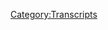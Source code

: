 {{Transcript
    | title         = [[557: May 11, 2021]]
    | caption       = [https://knowledgefight.libsyn.com/557-may-11-2021 Listen to this episode on Libsyn]
    | episodeNumber = [[557: May 11, 2021|557]]
    | length        = 01:21:39
}}

{{MessageBox
    | header     = Warning: Bot Generated Content
    | text       = This transcript was automatically generated by transcription software and likely contains many mistakes and misattributions. Please check the audio for definitive quotes, attribution, and context.
    | image      = N3yvass4myg91.webp
    | imagewidth = 50px
    | id         = warning
}}

{{TranscriptBlock
    | name      = Unknown Speaker
    | timestamp = 00:00:00.000
    | text      = N-N-N-N-N-N-N-Knowledge Fight
}}

{{TranscriptBlock
    | name      = Unknown Speaker
    | timestamp = 00:00:12.960
    | text      = Damn, Ed, Jordan, I am SWEATING
}}

{{TranscriptBlock
    | name      = Unknown Speaker
    | timestamp = 00:00:18.079
    | text      = knowledgefight.com, it's time to pray
}}

{{TranscriptBlock
    | name      = Unknown Speaker
    | timestamp = 00:00:21.440
    | text      = I have great respect for knowledgefight
}}

{{TranscriptBlock
    | name      = Unknown Speaker
    | timestamp = 00:00:23.920
    | text      = knowledgefight
}}

{{TranscriptBlock
    | name      = Unknown Speaker
    | timestamp = 00:00:25.120
    | text      = I'm sick of them posing as if they're the good guys, saying we are the bad guys
}}

{{TranscriptBlock
    | name      = Unknown Speaker
    | timestamp = 00:00:28.960
    | text      = knowledgefight
}}

{{TranscriptBlock
    | name      = Unknown Speaker
    | timestamp = 00:00:30.000
    | text      = Dan and Jordan
}}

{{TranscriptBlock
    | name      = Unknown Speaker
    | timestamp = 00:00:31.039
    | text      = knowledgefight
}}

{{TranscriptBlock
    | name      = Unknown Speaker
    | timestamp = 00:00:34.479
    | text      = I need, I need money
}}

{{TranscriptBlock
    | name      = Unknown Speaker
    | timestamp = 00:00:39.280
    | text      = Andy and Kansas
}}

{{TranscriptBlock
    | name      = Unknown Speaker
    | timestamp = 00:00:42.159
    | text      = Stop it
}}

{{TranscriptBlock
    | name      = Unknown Speaker
    | timestamp = 00:00:42.799
    | text      = Andy and K-Andy and Kansas
}}

{{TranscriptBlock
    | name      = Unknown Speaker
    | timestamp = 00:00:46.079
    | text      = It's time to pray
}}

{{TranscriptBlock
    | name      = Unknown Speaker
    | timestamp = 00:00:47.039
    | text      = Andy and Kansas, you're on the air, thanks for holding
}}

{{TranscriptBlock
    | name      = Unknown Speaker
    | timestamp = 00:00:49.280
    | text      = Hello Alex, I'm a first time caller, I'm a huge fan
}}

{{TranscriptBlock
    | name      = Unknown Speaker
    | timestamp = 00:00:51.679
    | text      = I love your work
}}

{{TranscriptBlock
    | name      = Unknown Speaker
    | timestamp = 00:00:52.960
    | text      = knowledgefight
}}

{{TranscriptBlock
    | name      = Unknown Speaker
    | timestamp = 00:00:55.600
    | text      = knowledgefight.com
}}

{{TranscriptBlock
    | name      = Unknown Speaker
    | timestamp = 00:00:56.799
    | text      = I love you
}}

{{TranscriptBlock
    | name      = Unknown Speaker
    | timestamp = 00:00:59.280
    | text      = Hey everybody, welcome back to Knowledge Fight
}}

{{TranscriptBlock
    | name      = Unknown Speaker
    | timestamp = 00:01:01.359
    | text      = I'm Dan, I'm Jordan
}}

{{TranscriptBlock
    | name      = Unknown Speaker
    | timestamp = 00:01:03.200
    | text      = We're a couple dudes, like to sit around, worship at the altar of Selene and talk a little bit about Alex Jones
}}

{{TranscriptBlock
    | name      = Unknown Speaker
    | timestamp = 00:01:07.920
    | text      = Oh indeed we are Dan
}}

{{TranscriptBlock
    | name      = Unknown Speaker
    | timestamp = 00:01:09.200
    | text      = This is the second time we've had to record the intro because something happened and it wasn't recording
}}

{{TranscriptBlock
    | name      = Unknown Speaker
    | timestamp = 00:01:14.000
    | text      = And in that we riffed about how I'm not a one take guy, now this is the second take of our intro
}}

{{TranscriptBlock
    | name      = Unknown Speaker
    | timestamp = 00:01:19.200
    | text      = So here we go, and it was better on the second go round
}}

{{TranscriptBlock
    | name      = Unknown Speaker
    | timestamp = 00:01:21.920
    | text      = I'm not sure it was, I think it was a little smoother on the first take
}}

{{TranscriptBlock
    | name      = Unknown Speaker
    | timestamp = 00:01:24.640
    | text      = You know, you were a little in your head on the second take because you were disappointed that the first take was so good
}}

{{TranscriptBlock
    | name      = Unknown Speaker
    | timestamp = 00:01:29.680
    | text      = And you wrote down in your notebook, not a one take
}}

{{TranscriptBlock
    | name      = Unknown Speaker
    | timestamp = 00:01:32.319
    | text      = Well, that's my fault, it was too good a joke
}}

{{TranscriptBlock
    | name      = Unknown Speaker
    | timestamp = 00:01:34.560
    | text      = It was
}}

{{TranscriptBlock
    | name      = Unknown Speaker
    | timestamp = 00:01:35.680
    | text      = It was too good
}}

{{TranscriptBlock
    | name      = Unknown Speaker
    | timestamp = 00:01:36.480
    | text      = I had to cut you off at the pass
}}

{{TranscriptBlock
    | name      = Unknown Speaker
    | timestamp = 00:01:37.840
    | text      = Yeah, well you know what my bright spot is
}}

{{TranscriptBlock
    | name      = Unknown Speaker
    | timestamp = 00:01:39.840
    | text      = Uh, this?
}}

{{TranscriptBlock
    | name      = Unknown Speaker
    | timestamp = 00:01:41.439
    | text      = You got it
}}

{{TranscriptBlock
    | name      = Unknown Speaker
    | timestamp = 00:01:42.159
    | text      = Dan, quick question
}}

{{TranscriptBlock
    | name      = Unknown Speaker
    | timestamp = 00:01:43.680
    | text      = What's up?
}}

{{TranscriptBlock
    | name      = Unknown Speaker
    | timestamp = 00:01:44.159
    | text      = What's your bright spot, buddy?
}}

{{TranscriptBlock
    | name      = Unknown Speaker
    | timestamp = 00:01:45.120
    | text      = My bright spot today, Jordan, is that I made a return visit to the much-legended
}}

{{TranscriptBlock
    | name      = Unknown Speaker
    | timestamp = 00:01:51.200
    | text      = Ballyhooed
}}

{{TranscriptBlock
    | name      = Unknown Speaker
    | timestamp = 00:01:52.159
    | text      = No, I don't know if anyone's Ballyhooed, but it is the stuff of legend the witch store here in Chicago
}}

{{TranscriptBlock
    | name      = Unknown Speaker
    | timestamp = 00:01:58.000
    | text      = Agreed
}}

{{TranscriptBlock
    | name      = Unknown Speaker
    | timestamp = 00:01:58.480
    | text      = Um, I went there, they have crystal balls and books and probably tarot cards and
}}

{{TranscriptBlock
    | name      = Unknown Speaker
    | timestamp = 00:02:03.840
    | text      = For sure
}}

{{TranscriptBlock
    | name      = Unknown Speaker
    | timestamp = 00:02:04.400
    | text      = Uh, sage that you can burn to like purify places and what have you
}}

{{TranscriptBlock
    | name      = Unknown Speaker
    | timestamp = 00:02:08.080
    | text      = But they also have a large selection of bath salts
}}

{{TranscriptBlock
    | name      = Unknown Speaker
    | timestamp = 00:02:10.400
    | text      = Uh huh
}}

{{TranscriptBlock
    | name      = Unknown Speaker
    | timestamp = 00:02:10.879
    | text      = And I have gotten
}}

{{TranscriptBlock
    | name      = Unknown Speaker
    | timestamp = 00:02:12.159
    | text      = Bath salts that grant wishes
}}

{{TranscriptBlock
    | name      = Unknown Speaker
    | timestamp = 00:02:13.919
    | text      = That is true, that is true
}}

{{TranscriptBlock
    | name      = Unknown Speaker
    | timestamp = 00:02:15.280
    | text      = Yes
}}

{{TranscriptBlock
    | name      = Unknown Speaker
    | timestamp = 00:02:15.759
    | text      = Um, I have a bag that has, uh, it promises psychic powers and I have not used it yet
}}

{{TranscriptBlock
    | name      = Unknown Speaker
    | timestamp = 00:02:22.159
    | text      = Because I'm afraid to
}}

{{TranscriptBlock
    | name      = Unknown Speaker
    | timestamp = 00:02:23.039
    | text      = Does it describe them?
}}

{{TranscriptBlock
    | name      = Unknown Speaker
    | timestamp = 00:02:24.479
    | text      = No
}}

{{TranscriptBlock
    | name      = Unknown Speaker
    | timestamp = 00:02:25.039
    | text      = It doesn't, what?
}}

{{TranscriptBlock
    | name      = Unknown Speaker
    | timestamp = 00:02:26.000
    | text      = No, no
}}

{{TranscriptBlock
    | name      = Unknown Speaker
    | timestamp = 00:02:26.639
    | text      = I need more, I need specifics
}}

{{TranscriptBlock
    | name      = Unknown Speaker
    | timestamp = 00:02:28.639
    | text      = If you're gonna give me psychic powers, that can backfire so easily
}}

{{TranscriptBlock
    | name      = Unknown Speaker
    | timestamp = 00:02:31.759
    | text      = That's why I haven't used them yet
}}

{{TranscriptBlock
    | name      = Unknown Speaker
    | timestamp = 00:02:33.039
    | text      = It's too risky
}}

{{TranscriptBlock
    | name      = Unknown Speaker
    | timestamp = 00:02:35.280
    | text      = Too much power
}}

{{TranscriptBlock
    | name      = Unknown Speaker
    | timestamp = 00:02:36.080
    | text      = Uh huh
}}

{{TranscriptBlock
    | name      = Unknown Speaker
    | timestamp = 00:02:36.639
    | text      = No one man should have all that power
}}

{{TranscriptBlock
    | name      = Unknown Speaker
    | timestamp = 00:02:38.000
    | text      = I've seen a number of these movies about telepathy that end up because it's such a,
}}

{{TranscriptBlock
    | name      = Unknown Speaker
    | timestamp = 00:02:42.319
    | text      = Such a nuisance hearing everyone's thoughts
}}

{{TranscriptBlock
    | name      = Unknown Speaker
    | timestamp = 00:02:44.479
    | text      = Yeah, totally, you think it's a good idea
}}

{{TranscriptBlock
    | name      = Unknown Speaker
    | timestamp = 00:02:46.080
    | text      = It's one of those classic monkey's paw type situations, you know
}}

{{TranscriptBlock
    | name      = Unknown Speaker
    | timestamp = 00:02:49.599
    | text      = Be careful what you wish for and I will never wish for psychic powers
}}

{{TranscriptBlock
    | name      = Unknown Speaker
    | timestamp = 00:02:53.759
    | text      = Yeah, so that's, that's on, uh, on my, near my bathtub
}}

{{TranscriptBlock
    | name      = Unknown Speaker
    | timestamp = 00:02:57.520
    | text      = As a, in case of emergency, break glass
}}

{{TranscriptBlock
    | name      = Unknown Speaker
    | timestamp = 00:02:59.599
    | text      = Right, right, right
}}

{{TranscriptBlock
    | name      = Unknown Speaker
    | timestamp = 00:03:00.319
    | text      = Get some psychic powers
}}

{{TranscriptBlock
    | name      = Unknown Speaker
    | timestamp = 00:03:02.319
    | text      = But yeah, for now
}}

{{TranscriptBlock
    | name      = Unknown Speaker
    | timestamp = 00:03:03.120
    | text      = They're at the gates, get the psychic bath salts, quick, get Dan in the bathtub now
}}

{{TranscriptBlock
    | name      = Unknown Speaker
    | timestamp = 00:03:08.319
    | text      = For now it's just tranquility and peace
}}

{{TranscriptBlock
    | name      = Unknown Speaker
    | timestamp = 00:03:10.960
    | text      = I like that, that's a good spell
}}

{{TranscriptBlock
    | name      = Unknown Speaker
    | timestamp = 00:03:12.319
    | text      = So how about you?
}}

{{TranscriptBlock
    | name      = Unknown Speaker
    | timestamp = 00:03:13.039
    | text      = Uh, for me, Dan, uh, the French Open
}}

{{TranscriptBlock
    | name      = Unknown Speaker
    | timestamp = 00:03:16.639
    | text      = Coming, coming up soon, coming up soon
}}

{{TranscriptBlock
    | name      = Unknown Speaker
    | timestamp = 00:03:19.199
    | text      = Rafa in a bunch of, uh, he's at the, uh, playing on clay right now
}}

{{TranscriptBlock
    | name      = Unknown Speaker
    | timestamp = 00:03:23.919
    | text      = Getting, uh, uh, uh, ready to go for his, uh, inevitable next French Open win
}}

{{TranscriptBlock
    | name      = Unknown Speaker
    | timestamp = 00:03:31.680
    | text      = And today he fought a really tough, uh, match with, uh, Shapovalov
}}

{{TranscriptBlock
    | name      = Unknown Speaker
    | timestamp = 00:03:35.120
    | text      = Who is also one of my favorite players
}}

{{TranscriptBlock
    | name      = Unknown Speaker
    | timestamp = 00:03:36.479
    | text      = Okay
}}

{{TranscriptBlock
    | name      = Unknown Speaker
    | timestamp = 00:03:36.800
    | text      = He's a Canadian kid, gangles, uh, in the present tense
}}

{{TranscriptBlock
    | name      = Unknown Speaker
    | timestamp = 00:03:41.120
    | text      = Like he's gangling at you
}}

{{TranscriptBlock
    | name      = Unknown Speaker
    | timestamp = 00:03:42.639
    | text      = Okay
}}

{{TranscriptBlock
    | name      = Unknown Speaker
    | timestamp = 00:03:42.960
    | text      = Uh, incredible tennis player, though
}}

{{TranscriptBlock
    | name      = Unknown Speaker
    | timestamp = 00:03:45.680
    | text      = Fantastic match, won it in the tie break
}}

{{TranscriptBlock
    | name      = Unknown Speaker
    | timestamp = 00:03:48.319
    | text      = Rafa, it's just great, it was a great morning
}}

{{TranscriptBlock
    | name      = Unknown Speaker
    | timestamp = 00:03:51.039
    | text      = Very exciting
}}

{{TranscriptBlock
    | name      = Unknown Speaker
    | timestamp = 00:03:51.360
    | text      = It was a great morning
}}

{{TranscriptBlock
    | name      = Unknown Speaker
    | timestamp = 00:03:52.080
    | text      = That was at three this morning, I bet?
}}

{{TranscriptBlock
    | name      = Unknown Speaker
    | timestamp = 00:03:53.599
    | text      = That was at, that was at six this morning, thank you very much
}}

{{TranscriptBlock
    | name      = Unknown Speaker
    | timestamp = 00:03:57.199
    | text      = Well, I'm glad you, glad you got to enjoy that
}}

{{TranscriptBlock
    | name      = Unknown Speaker
    | timestamp = 00:03:59.039
    | text      = Yes, I did
}}

{{TranscriptBlock
    | name      = Unknown Speaker
    | timestamp = 00:03:59.680
    | text      = So, Jordan, today we have, uh, well, I was gonna say it's interesting
}}

{{TranscriptBlock
    | name      = Unknown Speaker
    | timestamp = 00:04:03.280
    | text      = But we have an episode to go off on
}}

{{TranscriptBlock
    | name      = Unknown Speaker
    | timestamp = 00:04:06.240
    | text      = See, now that's what I want
}}

{{TranscriptBlock
    | name      = Unknown Speaker
    | timestamp = 00:04:07.599
    | text      = Yeah
}}

{{TranscriptBlock
    | name      = Unknown Speaker
    | timestamp = 00:04:07.759
    | text      = That's what I want from late night shows
}}

{{TranscriptBlock
    | name      = Unknown Speaker
    | timestamp = 00:04:09.520
    | text      = I've been, I've been broken
}}

{{TranscriptBlock
    | name      = Unknown Speaker
    | timestamp = 00:04:10.400
    | text      = Ladies and gentlemen, tonight we've still got to do a show
}}

{{TranscriptBlock
    | name      = Unknown Speaker
    | timestamp = 00:04:14.080
    | text      = It's Thursday, I don't know what to tell you
}}

{{TranscriptBlock
    | name      = Unknown Speaker
    | timestamp = 00:04:15.919
    | text      = It's in the contract
}}

{{TranscriptBlock
    | name      = Unknown Speaker
    | timestamp = 00:04:17.040
    | text      = No, that's not fair
}}

{{TranscriptBlock
    | name      = Unknown Speaker
    | timestamp = 00:04:18.079
    | text      = It's, there's some fun stuff in here
}}

{{TranscriptBlock
    | name      = Unknown Speaker
    | timestamp = 00:04:19.759
    | text      = But there's, there's another thing that I'm just becoming endlessly, um,
}}

{{TranscriptBlock
    | name      = Unknown Speaker
    | timestamp = 00:04:25.759
    | text      = What's, what, ground down by
}}

{{TranscriptBlock
    | name      = Unknown Speaker
    | timestamp = 00:04:27.439
    | text      = Ah, yes
}}

{{TranscriptBlock
    | name      = Unknown Speaker
    | timestamp = 00:04:27.920
    | text      = I will say
}}

{{TranscriptBlock
    | name      = Unknown Speaker
    | timestamp = 00:04:28.399
    | text      = Yes
}}

{{TranscriptBlock
    | name      = Unknown Speaker
    | timestamp = 00:04:28.720
    | text      = So this is May 11th, 2021, Blackjack
}}

{{TranscriptBlock
    | name      = Unknown Speaker
    | timestamp = 00:04:30.639
    | text      = Blackjack, oh, I wasn't even close on that one
}}

{{TranscriptBlock
    | name      = Unknown Speaker
    | timestamp = 00:04:32.800
    | text      = No
}}

{{TranscriptBlock
    | name      = Unknown Speaker
    | timestamp = 00:04:33.199
    | text      = No, that was brutal
}}

{{TranscriptBlock
    | name      = Unknown Speaker
    | timestamp = 00:04:34.319
    | text      = So, the thing that I'm getting ground down by is that, um, thing that we've already talked
}}

{{TranscriptBlock
    | name      = Unknown Speaker
    | timestamp = 00:04:39.360
    | text      = about, that sort of dynamic, this show is incredibly one-note
}}

{{TranscriptBlock
    | name      = Unknown Speaker
    | timestamp = 00:04:41.759
    | text      = It's all anti-vax nonsense
}}

{{TranscriptBlock
    | name      = Unknown Speaker
    | timestamp = 00:04:43.120
    | text      = Yeah, yeah, yeah
}}

{{TranscriptBlock
    | name      = Unknown Speaker
    | timestamp = 00:04:43.759
    | text      = Um, and when Alex comes through with something exciting like one of these primary source
}}

{{TranscriptBlock
    | name      = Unknown Speaker
    | timestamp = 00:04:50.079
    | text      = documents that's, like, actually, oh, this is kind of an interesting thing to look into
}}

{{TranscriptBlock
    | name      = Unknown Speaker
    | timestamp = 00:04:54.319
    | text      = There's things we can learn here
}}

{{TranscriptBlock
    | name      = Unknown Speaker
    | timestamp = 00:04:55.279
    | text      = Sure
}}

{{TranscriptBlock
    | name      = Unknown Speaker
    | timestamp = 00:04:55.680
    | text      = Middle-aged mice come up
}}

{{TranscriptBlock
    | name      = Unknown Speaker
    | timestamp = 00:04:57.199
    | text      = Fantastic
}}

{{TranscriptBlock
    | name      = Unknown Speaker
    | timestamp = 00:04:57.600
    | text      = Spouse mouse
}}

{{TranscriptBlock
    | name      = Unknown Speaker
    | timestamp = 00:04:58.800
    | text      = What fun we can have there
}}

{{TranscriptBlock
    | name      = Unknown Speaker
    | timestamp = 00:05:00.240
    | text      = Totally
}}

{{TranscriptBlock
    | name      = Unknown Speaker
    | timestamp = 00:05:00.959
    | text      = Other times, Alex just, he's got nothing
}}

{{TranscriptBlock
    | name      = Unknown Speaker
    | timestamp = 00:05:05.279
    | text      = Sure
}}

{{TranscriptBlock
    | name      = Unknown Speaker
    | timestamp = 00:05:05.680
    | text      = And sometimes that nothing comes in the form of a bombshell
}}

{{TranscriptBlock
    | name      = Unknown Speaker
    | timestamp = 00:05:08.800
    | text      = And I'm sick and fucking tired of non-existent bombshells
}}

{{TranscriptBlock
    | name      = Unknown Speaker
    | timestamp = 00:05:13.839
    | text      = Have we heard anything about Polygon yet?
}}

{{TranscriptBlock
    | name      = Unknown Speaker
    | timestamp = 00:05:15.680
    | text      = No
}}

{{TranscriptBlock
    | name      = Unknown Speaker
    | timestamp = 00:05:16.160
    | text      = No
}}

{{TranscriptBlock
    | name      = Unknown Speaker
    | timestamp = 00:05:16.480
    | text      = I'm sick of the, like, the biggest news in the world being nothing and just, like, that,
}}

{{TranscriptBlock
    | name      = Unknown Speaker
    | timestamp = 00:05:23.439
    | text      = it burns out something in your brain
}}

{{TranscriptBlock
    | name      = Unknown Speaker
    | timestamp = 00:05:25.199
    | text      = Yeah
}}

{{TranscriptBlock
    | name      = Unknown Speaker
    | timestamp = 00:05:25.439
    | text      = You know, where you're just, like, hearing somebody be so fake excited about something
}}

{{TranscriptBlock
    | name      = Unknown Speaker
    | timestamp = 00:05:28.959
    | text      = Yeah, yeah, yeah
}}

{{TranscriptBlock
    | name      = Unknown Speaker
    | timestamp = 00:05:30.000
    | text      = Something, I don't know, I'm gonna be in the past for the next episode
}}

{{TranscriptBlock
    | name      = Unknown Speaker
    | timestamp = 00:05:32.639
    | text      = You're being gaslit
}}

{{TranscriptBlock
    | name      = Unknown Speaker
    | timestamp = 00:05:34.399
    | text      = You're being gaslit in a way that is exhausting
}}

{{TranscriptBlock
    | name      = Unknown Speaker
    | timestamp = 00:05:37.519
    | text      = You can only be gaslit so long before it starts to break your psyche
}}

{{TranscriptBlock
    | name      = Unknown Speaker
    | timestamp = 00:05:41.199
    | text      = At the same time, I have no expectation that I should be believing Alex
}}

{{TranscriptBlock
    | name      = Unknown Speaker
    | timestamp = 00:05:44.000
    | text      = Sure
}}

{{TranscriptBlock
    | name      = Unknown Speaker
    | timestamp = 00:05:44.240
    | text      = So that helps a little bit
}}

{{TranscriptBlock
    | name      = Unknown Speaker
    | timestamp = 00:05:45.279
    | text      = It does
}}

{{TranscriptBlock
    | name      = Unknown Speaker
    | timestamp = 00:05:45.680
    | text      = It makes it less painful, but the process is still there and it's frustrating
}}

{{TranscriptBlock
    | name      = Unknown Speaker
    | timestamp = 00:05:48.720
    | text      = You're not completely inculcated from that kind of result
}}

{{TranscriptBlock
    | name      = Unknown Speaker
    | timestamp = 00:05:53.519
    | text      = Yeah, and so today's bombshell was just, like, I'm out, I'm gonna be out for a while, so
}}

{{TranscriptBlock
    | name      = Unknown Speaker
    | timestamp = 00:05:57.920
    | text      = Today's bombshell
}}

{{TranscriptBlock
    | name      = Unknown Speaker
    | timestamp = 00:05:59.439
    | text      = Yeah
}}

{{TranscriptBlock
    | name      = Unknown Speaker
    | timestamp = 00:05:59.920
    | text      = Okay
}}

{{TranscriptBlock
    | name      = Unknown Speaker
    | timestamp = 00:06:00.560
    | text      = I'm selling this episode real well
}}

{{TranscriptBlock
    | name      = Unknown Speaker
    | timestamp = 00:06:03.439
    | text      = So, Jordan, before we get into this, though, let's take a little moment and say hello
}}

{{TranscriptBlock
    | name      = Unknown Speaker
    | timestamp = 00:06:07.279
    | text      = to some wonks
}}

{{TranscriptBlock
    | name      = Unknown Speaker
    | timestamp = 00:06:08.000
    | text      = Ooh, that's a great idea
}}

{{TranscriptBlock
    | name      = Unknown Speaker
    | timestamp = 00:06:08.879
    | text      = So, first, I can't wait to see LeVar Burton host Jeopardy in July
}}

{{TranscriptBlock
    | name      = Unknown Speaker
    | timestamp = 00:06:11.920
    | text      = You are now a policy wonk
}}

{{TranscriptBlock
    | name      = Unknown Speaker
    | timestamp = 00:06:13.439
    | text      = I'm a policy wonk
}}

{{TranscriptBlock
    | name      = Unknown Speaker
    | timestamp = 00:06:14.480
    | text      = Thank you very much, I agree with you on all fronts
}}

{{TranscriptBlock
    | name      = Unknown Speaker
    | timestamp = 00:06:16.879
    | text      = I bet LeVar Burton's a policy wonk, too
}}

{{TranscriptBlock
    | name      = Unknown Speaker
    | timestamp = 00:06:18.800
    | text      = That'd be nice
}}

{{TranscriptBlock
    | name      = Unknown Speaker
    | timestamp = 00:06:19.680
    | text      = Honkinatrix, practitioner of clown-like bondage, thank you so much, you are now a policy wonk
}}

{{TranscriptBlock
    | name      = Unknown Speaker
    | timestamp = 00:06:24.240
    | text      = I'm a policy wonk
}}

{{TranscriptBlock
    | name      = Unknown Speaker
    | timestamp = 00:06:25.199
    | text      = Thank you very much
}}

{{TranscriptBlock
    | name      = Unknown Speaker
    | timestamp = 00:06:26.160
    | text      = Thank you
}}

{{TranscriptBlock
    | name      = Unknown Speaker
    | timestamp = 00:06:26.560
    | text      = Next, The Foxiest Chicken, Emily, thank you so much, you are now a policy wonk
}}

{{TranscriptBlock
    | name      = Unknown Speaker
    | timestamp = 00:06:30.079
    | text      = I'm a policy wonk
}}

{{TranscriptBlock
    | name      = Unknown Speaker
    | timestamp = 00:06:31.120
    | text      = Thank you very much, The Foxiest Chicken, Emily
}}

{{TranscriptBlock
    | name      = Unknown Speaker
    | timestamp = 00:06:33.199
    | text      = Thank you
}}

{{TranscriptBlock
    | name      = Unknown Speaker
    | timestamp = 00:06:33.600
    | text      = Next, Frank Rizzo, Jerky, you are now a policy wonk
}}

{{TranscriptBlock
    | name      = Unknown Speaker
    | timestamp = 00:06:36.720
    | text      = I'm a policy wonk
}}

{{TranscriptBlock
    | name      = Unknown Speaker
    | timestamp = 00:06:37.680
    | text      = Thank you very much, Frank Rizzo, Jerky
}}

{{TranscriptBlock
    | name      = Unknown Speaker
    | timestamp = 00:06:40.240
    | text      = And, uh, I don't want to say this, oh well
}}

{{TranscriptBlock
    | name      = Unknown Speaker
    | timestamp = 00:06:43.839
    | text      = Don't whisper it into my ear and I'll say it
}}

{{TranscriptBlock
    | name      = Unknown Speaker
    | timestamp = 00:06:45.920
    | text      = I'm not going to do that
}}

{{TranscriptBlock
    | name      = Unknown Speaker
    | timestamp = 00:06:46.560
    | text      = Okay, fair enough
}}

{{TranscriptBlock
    | name      = Unknown Speaker
    | timestamp = 00:06:46.879
    | text      = I'll just bite the bullet on this
}}

{{TranscriptBlock
    | name      = Unknown Speaker
    | timestamp = 00:06:48.639
    | text      = The Return of Poop Feast 420, thank you so much, you are now a policy wonk
}}

{{TranscriptBlock
    | name      = Unknown Speaker
    | timestamp = 00:06:52.639
    | text      = I'm a policy wonk
}}

{{TranscriptBlock
    | name      = Unknown Speaker
    | timestamp = 00:06:54.079
    | text      = Thank you very much, I'm looking forward to the third installment, that's going to be my favorite
}}

{{TranscriptBlock
    | name      = Unknown Speaker
    | timestamp = 00:06:59.120
    | text      = Revenge of Poop Feast 420
}}

{{TranscriptBlock
    | name      = Unknown Speaker
    | timestamp = 00:07:01.199
    | text      = Yes, absolutely
}}

{{TranscriptBlock
    | name      = Unknown Speaker
    | timestamp = 00:07:02.399
    | text      = And then I'd like to say thank you to technocrat out there, David S.
}}

{{TranscriptBlock
    | name      = Unknown Speaker
    | timestamp = 00:07:06.879
    | text      = Thank you so much, you are now a technocrat
}}

{{TranscriptBlock
    | name      = Unknown Speaker
    | timestamp = 00:07:09.040
    | text      = I'm a policy wonk
}}

{{TranscriptBlock
    | name      = Unknown Speaker
    | timestamp = 00:07:10.240
    | text      = Crikey, mate, that's fantastic, have yourself a brew
}}

{{TranscriptBlock
    | name      = Unknown Speaker
    | timestamp = 00:07:13.279
    | text      = How's your 401k doing, bro?
}}

{{TranscriptBlock
    | name      = Unknown Speaker
    | timestamp = 00:07:14.720
    | text      = All right, we gotta go full tilt boogie on this, Watson, all right?
}}

{{TranscriptBlock
    | name      = Unknown Speaker
    | timestamp = 00:07:17.519
    | text      = Let's just get down to business
}}

{{TranscriptBlock
    | name      = Unknown Speaker
    | timestamp = 00:07:18.800
    | text      = We ain't making that money off that heroin
}}

{{TranscriptBlock
    | name      = Unknown Speaker
    | timestamp = 00:07:20.879
    | text      = Why you pimps so good?
}}

{{TranscriptBlock
    | name      = Unknown Speaker
    | timestamp = 00:07:22.879
    | text      = My neck is freakishly large
}}

{{TranscriptBlock
    | name      = Unknown Speaker
    | timestamp = 00:07:24.560
    | text      = I declare info war on you
}}

{{TranscriptBlock
    | name      = Unknown Speaker
    | timestamp = 00:07:27.040
    | text      = Thank you, David
}}

{{TranscriptBlock
    | name      = Unknown Speaker
    | timestamp = 00:07:27.839
    | text      = Yes, thank you very much, David
}}

{{TranscriptBlock
    | name      = Unknown Speaker
    | timestamp = 00:07:29.360
    | text      = Also, I don't know how to do this exactly sometimes, you know, like
}}

{{TranscriptBlock
    | name      = Unknown Speaker
    | timestamp = 00:07:32.079
    | text      = Yeah
}}

{{TranscriptBlock
    | name      = Unknown Speaker
    | timestamp = 00:07:32.399
    | text      = Well wishes for birthdays
}}

{{TranscriptBlock
    | name      = Unknown Speaker
    | timestamp = 00:07:33.680
    | text      = Sure, sure, sure
}}

{{TranscriptBlock
    | name      = Unknown Speaker
    | timestamp = 00:07:34.480
    | text      = Sometimes it's kind of difficult for me because
}}

{{TranscriptBlock
    | name      = Unknown Speaker
    | timestamp = 00:07:36.399
    | text      = You do it at the bottom of a well, naturally
}}

{{TranscriptBlock
    | name      = Unknown Speaker
    | timestamp = 00:07:38.639
    | text      = That's where I throw my pennies
}}

{{TranscriptBlock
    | name      = Unknown Speaker
    | timestamp = 00:07:40.560
    | text      = For everyone's birthday, I should say, everybody who we wish a happy birthday to,
}}

{{TranscriptBlock
    | name      = Unknown Speaker
    | timestamp = 00:07:44.000
    | text      = I do throw a penny into a well
}}

{{TranscriptBlock
    | name      = Unknown Speaker
    | timestamp = 00:07:45.519
    | text      = That's really nice of you
}}

{{TranscriptBlock
    | name      = Unknown Speaker
    | timestamp = 00:07:46.720
    | text      = That's nice of you
}}

{{TranscriptBlock
    | name      = Unknown Speaker
    | timestamp = 00:07:47.439
    | text      = I should do that, I just, you know, I don't walk by enough wells
}}

{{TranscriptBlock
    | name      = Unknown Speaker
    | timestamp = 00:07:50.959
    | text      = Yeah, there's so many in my neighborhood
}}

{{TranscriptBlock
    | name      = Unknown Speaker
    | timestamp = 00:07:52.480
    | text      = I know, it's true
}}

{{TranscriptBlock
    | name      = Unknown Speaker
    | timestamp = 00:07:54.399
    | text      = I'm not always sure whenever someone's birthday is on the weekend
}}

{{TranscriptBlock
    | name      = Unknown Speaker
    | timestamp = 00:07:58.000
    | text      = Whether we should do this on the Friday show or on the Monday show, what do you do?
}}

{{TranscriptBlock
    | name      = Unknown Speaker
    | timestamp = 00:08:01.519
    | text      = That's fair
}}

{{TranscriptBlock
    | name      = Unknown Speaker
    | timestamp = 00:08:02.079
    | text      = Do you do it after the fact or do you wish them a happy birthday a couple days early?
}}

{{TranscriptBlock
    | name      = Unknown Speaker
    | timestamp = 00:08:05.279
    | text      = It's like Saint Patrick's Day, when do you celebrate it?
}}

{{TranscriptBlock
    | name      = Unknown Speaker
    | timestamp = 00:08:07.519
    | text      = When is it observed?
}}

{{TranscriptBlock
    | name      = Unknown Speaker
    | timestamp = 00:08:08.480
    | text      = When is it, yeah
}}

{{TranscriptBlock
    | name      = Unknown Speaker
    | timestamp = 00:08:09.839
    | text      = I never quite know, but I'm gonna go ahead and go ahead of the game on this one
}}

{{TranscriptBlock
    | name      = Unknown Speaker
    | timestamp = 00:08:14.639
    | text      = On the 16th, this weekend coming up, Cameron's got a 30th birthday
}}

{{TranscriptBlock
    | name      = Unknown Speaker
    | timestamp = 00:08:18.560
    | text      = And Nicole would like to wish him a happy birthday
}}

{{TranscriptBlock
    | name      = Unknown Speaker
    | timestamp = 00:08:20.240
    | text      = Well congratulations, Cameron
}}

{{TranscriptBlock
    | name      = Unknown Speaker
    | timestamp = 00:08:21.920
    | text      = Yep, happy birthday, hope you have a great one
}}

{{TranscriptBlock
    | name      = Unknown Speaker
    | timestamp = 00:08:24.959
    | text      = And hope doing this in advance was better than like if you'd heard this on Monday
}}

{{TranscriptBlock
    | name      = Unknown Speaker
    | timestamp = 00:08:28.720
    | text      = I've been like, wow, that would have made my birthday a lot better if I'd fucking heard it earlier
}}

{{TranscriptBlock
    | name      = Unknown Speaker
    | timestamp = 00:08:33.039
    | text      = Yeah, but what if this is so important to him that now
}}

{{TranscriptBlock
    | name      = Unknown Speaker
    | timestamp = 00:08:36.480
    | text      = the rest of his actual birthday is just gonna be a huge letdown
}}

{{TranscriptBlock
    | name      = Unknown Speaker
    | timestamp = 00:08:39.759
    | text      = Everybody's gonna be like, happy birthday
}}

{{TranscriptBlock
    | name      = Unknown Speaker
    | timestamp = 00:08:41.759
    | text      = And he's gonna be like, my birthday was when the Knowledge Fight guys said happy birthday for way too long
}}

{{TranscriptBlock
    | name      = Unknown Speaker
    | timestamp = 00:08:47.519
    | text      = This is the risk we take
}}

{{TranscriptBlock
    | name      = Unknown Speaker
    | timestamp = 00:08:50.399
    | text      = So Jordan, there's one bit of news that's been going around that I want to address
}}

{{TranscriptBlock
    | name      = Unknown Speaker
    | timestamp = 00:08:54.720
    | text      = Doesn't come up on this episode, but it is something that happened
}}

{{TranscriptBlock
    | name      = Unknown Speaker
    | timestamp = 00:08:58.159
    | text      = at the beginning of this week, and that is that Alex is back in the gold game, my man
}}

{{TranscriptBlock
    | name      = Unknown Speaker
    | timestamp = 00:09:02.320
    | text      = InfoWarsGold.com
}}

{{TranscriptBlock
    | name      = Unknown Speaker
    | timestamp = 00:09:04.559
    | text      = Alright, it's about time
}}

{{TranscriptBlock
    | name      = Unknown Speaker
    | timestamp = 00:09:06.240
    | text      = Yeah, I've been seeing indications that he was getting ready to start this back up again
}}

{{TranscriptBlock
    | name      = Unknown Speaker
    | timestamp = 00:09:09.679
    | text      = But I wasn't sure if he was ever gonna take the plunge
}}

{{TranscriptBlock
    | name      = Unknown Speaker
    | timestamp = 00:09:12.000
    | text      = And then a large portion of the show on Monday was an interview with his new gold sponsor
}}

{{TranscriptBlock
    | name      = Unknown Speaker
    | timestamp = 00:09:15.840
    | text      = A guy named Drew Mason from St. Joseph Partners
}}

{{TranscriptBlock
    | name      = Unknown Speaker
    | timestamp = 00:09:19.200
    | text      = A precious metals outfit out of Pauley, Pennsylvania
}}

{{TranscriptBlock
    | name      = Unknown Speaker
    | timestamp = 00:09:23.600
    | text      = I didn't know too much about this guy or his business
}}

{{TranscriptBlock
    | name      = Unknown Speaker
    | timestamp = 00:09:25.759
    | text      = outside of the fact that he decided to get into business with Alex Jones in 2021
}}

{{TranscriptBlock
    | name      = Unknown Speaker
    | timestamp = 00:09:29.519
    | text      = So I can't say much about what's going on with him, but I know he's not cool
}}

{{TranscriptBlock
    | name      = Unknown Speaker
    | timestamp = 00:09:33.120
    | text      = I cannot give this gold away
}}

{{TranscriptBlock
    | name      = Unknown Speaker
    | timestamp = 00:09:36.080
    | text      = I'm gonna have to partner with Alex Jones
}}

{{TranscriptBlock
    | name      = Unknown Speaker
    | timestamp = 00:09:39.039
    | text      = So I did find it interesting
}}

{{TranscriptBlock
    | name      = Unknown Speaker
    | timestamp = 00:09:40.480
    | text      = I was looking into it a little bit
}}

{{TranscriptBlock
    | name      = Unknown Speaker
    | timestamp = 00:09:41.759
    | text      = And there's no physical address for St. Joseph's Partner available on their website
}}

{{TranscriptBlock
    | name      = Unknown Speaker
    | timestamp = 00:09:48.559
    | text      = That struck me as a little bit curious
}}

{{TranscriptBlock
    | name      = Unknown Speaker
    | timestamp = 00:09:52.480
    | text      = It's just an asshole with a chest buried in his backyard
}}

{{TranscriptBlock
    | name      = Unknown Speaker
    | timestamp = 00:09:56.559
    | text      = Well, the contact information is literally just an email address
}}

{{TranscriptBlock
    | name      = Unknown Speaker
    | timestamp = 00:09:58.960
    | text      = Yeah, exactly
}}

{{TranscriptBlock
    | name      = Unknown Speaker
    | timestamp = 00:09:59.759
    | text      = It's an asshole with a chest buried in his backyard
}}

{{TranscriptBlock
    | name      = Unknown Speaker
    | timestamp = 00:10:01.919
    | text      = But here's where things get weird
}}

{{TranscriptBlock
    | name      = Unknown Speaker
    | timestamp = 00:10:03.440
    | text      = Okay
}}

{{TranscriptBlock
    | name      = Unknown Speaker
    | timestamp = 00:10:03.919
    | text      = So if you click on their contact us page
}}

{{TranscriptBlock
    | name      = Unknown Speaker
    | timestamp = 00:10:06.080
    | text      = An image of a Google map pops up
}}

{{TranscriptBlock
    | name      = Unknown Speaker
    | timestamp = 00:10:08.320
    | text      = With a marker at the address 8 The Green Dover, Delaware 19901
}}

{{TranscriptBlock
    | name      = Unknown Speaker
    | timestamp = 00:10:14.320
    | text      = However
}}

{{TranscriptBlock
    | name      = Unknown Speaker
    | timestamp = 00:10:14.960
    | text      = That's a tax shelter
}}

{{TranscriptBlock
    | name      = Unknown Speaker
    | timestamp = 00:10:16.000
    | text      = Delaware is a tax shelter state
}}

{{TranscriptBlock
    | name      = Unknown Speaker
    | timestamp = 00:10:18.399
    | text      = If you Google St. Joseph Partners, you get a different address
}}

{{TranscriptBlock
    | name      = Unknown Speaker
    | timestamp = 00:10:21.759
    | text      = 1776 Lancaster Avenue, Powley, Pennsylvania
}}

{{TranscriptBlock
    | name      = Unknown Speaker
    | timestamp = 00:10:25.919
    | text      = This is the address for Powley Plaza, which is a strip mall of shops
}}

{{TranscriptBlock
    | name      = Unknown Speaker
    | timestamp = 00:10:30.960
    | text      = It doesn't look like there's a real, like, brick and mortar location for this gold out there
}}

{{TranscriptBlock
    | name      = Unknown Speaker
    | timestamp = 00:10:36.720
    | text      = Sure, sure, sure
}}

{{TranscriptBlock
    | name      = Unknown Speaker
    | timestamp = 00:10:37.840
    | text      = There is a Reed as Italian ice
}}

{{TranscriptBlock
    | name      = Unknown Speaker
    | timestamp = 00:10:40.159
    | text      = I think they specifically may have chosen 1776 as a...
}}

{{TranscriptBlock
    | name      = Unknown Speaker
    | timestamp = 00:10:45.679
    | text      = No, I don't think so
}}

{{TranscriptBlock
    | name      = Unknown Speaker
    | timestamp = 00:10:46.480
    | text      = I think it's a coincidence
}}

{{TranscriptBlock
    | name      = Unknown Speaker
    | timestamp = 00:10:47.440
    | text      = Oh, okay
}}

{{TranscriptBlock
    | name      = Unknown Speaker
    | timestamp = 00:10:48.240
    | text      = Powley is a city with a population of, like, just over 3,500
}}

{{TranscriptBlock
    | name      = Unknown Speaker
    | timestamp = 00:10:51.840
    | text      = So why would they have a shop there?
}}

{{TranscriptBlock
    | name      = Unknown Speaker
    | timestamp = 00:10:54.000
    | text      = It's ridiculous
}}

{{TranscriptBlock
    | name      = Unknown Speaker
    | timestamp = 00:10:54.879
    | text      = Right
}}

{{TranscriptBlock
    | name      = Unknown Speaker
    | timestamp = 00:10:56.240
    | text      = It's a UPS drop box
}}

{{TranscriptBlock
    | name      = Unknown Speaker
    | timestamp = 00:10:58.000
    | text      = That's what it is
}}

{{TranscriptBlock
    | name      = Unknown Speaker
    | timestamp = 00:10:59.120
    | text      = Yeah, of course it is
}}

{{TranscriptBlock
    | name      = Unknown Speaker
    | timestamp = 00:11:00.080
    | text      = Yeah
}}

{{TranscriptBlock
    | name      = Unknown Speaker
    | timestamp = 00:11:00.720
    | text      = So as you astutely already realized, Delaware is a tax haven type of state
}}

{{TranscriptBlock
    | name      = Unknown Speaker
    | timestamp = 00:11:07.039
    | text      = Yeah, yeah, yeah
}}

{{TranscriptBlock
    | name      = Unknown Speaker
    | timestamp = 00:11:07.840
    | text      = And 8 The Green
}}

{{TranscriptBlock
    | name      = Unknown Speaker
    | timestamp = 00:11:08.879
    | text      = Thanks, Biden
}}

{{TranscriptBlock
    | name      = Unknown Speaker
    | timestamp = 00:11:09.840
    | text      = 8 The Green in Dover is a pretty notorious address
}}

{{TranscriptBlock
    | name      = Unknown Speaker
    | timestamp = 00:11:13.120
    | text      = It's the location that's used by a company known as a registered agent incorporated
}}

{{TranscriptBlock
    | name      = Unknown Speaker
    | timestamp = 00:11:17.919
    | text      = which allows people to incorporate their business in Delaware
}}

{{TranscriptBlock
    | name      = Unknown Speaker
    | timestamp = 00:11:20.399
    | text      = Right
}}

{{TranscriptBlock
    | name      = Unknown Speaker
    | timestamp = 00:11:20.639
    | text      = Which a lot of folks do to avoid
}}

{{TranscriptBlock
    | name      = Unknown Speaker
    | timestamp = 00:11:22.240
    | text      = Avoid taxes
}}

{{TranscriptBlock
    | name      = Unknown Speaker
    | timestamp = 00:11:23.039
    | text      = But it's actually not that...
}}

{{TranscriptBlock
    | name      = Unknown Speaker
    | timestamp = 00:11:25.519
    | text      = It's not all about taxes
}}

{{TranscriptBlock
    | name      = Unknown Speaker
    | timestamp = 00:11:27.759
    | text      = So LegalZoom has a breakdown of the advantages and disadvantages of incorporating in Delaware
}}

{{TranscriptBlock
    | name      = Unknown Speaker
    | timestamp = 00:11:32.399
    | text      = And one of the perks is when you file in Delaware, you don't need to disclose your
}}

{{TranscriptBlock
    | name      = Unknown Speaker
    | timestamp = 00:11:36.159
    | text      = directors' and officers' names to the state, which allows you anonymity
}}

{{TranscriptBlock
    | name      = Unknown Speaker
    | timestamp = 00:11:39.759
    | text      = Oh, that's way better than not paying taxes
}}

{{TranscriptBlock
    | name      = Unknown Speaker
    | timestamp = 00:11:42.799
    | text      = I bet people would pay extra taxes for that option
}}

{{TranscriptBlock
    | name      = Unknown Speaker
    | timestamp = 00:11:45.360
    | text      = This became an issue a few years back, as was covered in the Delaware News Journal when
}}

{{TranscriptBlock
    | name      = Unknown Speaker
    | timestamp = 00:11:49.679
    | text      = the SEC was trying to investigate whether a number of Delaware-based LLCs had engaged in fraud
}}

{{TranscriptBlock
    | name      = Unknown Speaker
    | timestamp = 00:11:54.960
    | text      = 235 companies were at issue, 24 of them were based in Colorado, while the rest were in Delaware
}}

{{TranscriptBlock
    | name      = Unknown Speaker
    | timestamp = 00:12:00.240
    | text      = And most of the businesses in Delaware were run through a registered agent incorporated
}}

{{TranscriptBlock
    | name      = Unknown Speaker
    | timestamp = 00:12:04.240
    | text      = Yeah, yeah, yeah
}}

{{TranscriptBlock
    | name      = Unknown Speaker
    | timestamp = 00:12:05.120
    | text      = Anyway, none of this proves anything that's explicit wrongdoing, but it's a bit sketchy
}}

{{TranscriptBlock
    | name      = Unknown Speaker
    | timestamp = 00:12:10.000
    | text      = I would say that the only way Alex could come up with a gold dealer I'd be less inclined
}}

{{TranscriptBlock
    | name      = Unknown Speaker
    | timestamp = 00:12:13.600
    | text      = to do business with than Ted Anderson is if it was a guy who had no apparent physical
}}

{{TranscriptBlock
    | name      = Unknown Speaker
    | timestamp = 00:12:17.919
    | text      = address whose site appears to be explicitly saying that he got a phony incorporation in Delaware
}}

{{TranscriptBlock
    | name      = Unknown Speaker
    | timestamp = 00:12:22.720
    | text      = Yeah
}}

{{TranscriptBlock
    | name      = Unknown Speaker
    | timestamp = 00:12:23.360
    | text      = I would steer clear of this, and if anybody out there is actually interested in investing
}}

{{TranscriptBlock
    | name      = Unknown Speaker
    | timestamp = 00:12:26.559
    | text      = in precious metals, I have to assume that there is a safer and better option
}}

{{TranscriptBlock
    | name      = Unknown Speaker
    | timestamp = 00:12:30.320
    | text      = So many other options that aren't just a weird dude with a UPS dropbox
}}

{{TranscriptBlock
    | name      = Unknown Speaker
    | timestamp = 00:12:35.279
    | text      = Yeah, it's...
}}

{{TranscriptBlock
    | name      = Unknown Speaker
    | timestamp = 00:12:36.480
    | text      = There's at least three other options
}}

{{TranscriptBlock
    | name      = Unknown Speaker
    | timestamp = 00:12:38.480
    | text      = There's renting a boat and going under the water for sunken treasure
}}

{{TranscriptBlock
    | name      = Unknown Speaker
    | timestamp = 00:12:44.000
    | text      = That's a way better option
}}

{{TranscriptBlock
    | name      = Unknown Speaker
    | timestamp = 00:12:45.919
    | text      = Yeah
}}

{{TranscriptBlock
    | name      = Unknown Speaker
    | timestamp = 00:12:46.879
    | text      = Then of course there is globetrotting and stealing ancient artifacts from Egypt and the like
}}

{{TranscriptBlock
    | name      = Unknown Speaker
    | timestamp = 00:12:54.879
    | text      = Sure
}}

{{TranscriptBlock
    | name      = Unknown Speaker
    | timestamp = 00:12:55.200
    | text      = That's always a good option
}}

{{TranscriptBlock
    | name      = Unknown Speaker
    | timestamp = 00:12:57.360
    | text      = And then I guess the securities market?
}}

{{TranscriptBlock
    | name      = Unknown Speaker
    | timestamp = 00:13:00.159
    | text      = Alchemy
}}

{{TranscriptBlock
    | name      = Unknown Speaker
    | timestamp = 00:13:00.720
    | text      = Oh, alchemy
}}

{{TranscriptBlock
    | name      = Unknown Speaker
    | timestamp = 00:13:01.360
    | text      = You forgot alchemy
}}

{{TranscriptBlock
    | name      = Unknown Speaker
    | timestamp = 00:13:01.840
    | text      = Shit, I forgot four
}}

{{TranscriptBlock
    | name      = Unknown Speaker
    | timestamp = 00:13:02.639
    | text      = Yeah
}}

{{TranscriptBlock
    | name      = Unknown Speaker
    | timestamp = 00:13:03.200
    | text      = Yep
}}

{{TranscriptBlock
    | name      = Unknown Speaker
    | timestamp = 00:13:03.600
    | text      = You're right
}}

{{TranscriptBlock
    | name      = Unknown Speaker
    | timestamp = 00:13:04.159
    | text      = There's always four ways to learn
}}

{{TranscriptBlock
    | name      = Unknown Speaker
    | timestamp = 00:13:05.440
    | text      = You got it
}}

{{TranscriptBlock
    | name      = Unknown Speaker
    | timestamp = 00:13:06.080
    | text      = So yeah, I don't know, I'm not too excited about this endeavor
}}

{{TranscriptBlock
    | name      = Unknown Speaker
    | timestamp = 00:13:09.679
    | text      = I think it looks really sketchy as hell
}}

{{TranscriptBlock
    | name      = Unknown Speaker
    | timestamp = 00:13:11.279
    | text      = And it's just another instance of Alex having like landing pages with other people's shit
}}

{{TranscriptBlock
    | name      = Unknown Speaker
    | timestamp = 00:13:16.720
    | text      = Right
}}

{{TranscriptBlock
    | name      = Unknown Speaker
    | timestamp = 00:13:17.039
    | text      = Because it's like, okay, so yeah, infowarsgold.com
}}

{{TranscriptBlock
    | name      = Unknown Speaker
    | timestamp = 00:13:19.679
    | text      = But that just takes you to St. Joseph Partners slash Infowars
}}

{{TranscriptBlock
    | name      = Unknown Speaker
    | timestamp = 00:13:24.159
    | text      = It's just taking a cut
}}

{{TranscriptBlock
    | name      = Unknown Speaker
    | timestamp = 00:13:25.039
    | text      = It's just an affiliate tracking league
}}

{{TranscriptBlock
    | name      = Unknown Speaker
    | timestamp = 00:13:26.159
    | text      = Yeah, basically
}}

{{TranscriptBlock
    | name      = Unknown Speaker
    | timestamp = 00:13:26.799
    | text      = Yeah
}}

{{TranscriptBlock
    | name      = Unknown Speaker
    | timestamp = 00:13:27.519
    | text      = So we get to May 11th here, starting it off, Tuesday's show
}}

{{TranscriptBlock
    | name      = Unknown Speaker
    | timestamp = 00:13:31.600
    | text      = Okay
}}

{{TranscriptBlock
    | name      = Unknown Speaker
    | timestamp = 00:13:32.000
    | text      = Alex has big news
}}

{{TranscriptBlock
    | name      = Unknown Speaker
    | timestamp = 00:13:34.159
    | text      = Does he?
}}

{{TranscriptBlock
    | name      = Unknown Speaker
    | timestamp = 00:13:35.039
    | text      = Ladies and gentlemen, it is Tuesday, May 11th, the year is 2021
}}

{{TranscriptBlock
    | name      = Unknown Speaker
    | timestamp = 00:13:40.240
    | text      = And this is undoubtedly the most important news we've ever broken today
}}

{{TranscriptBlock
    | name      = Unknown Speaker
    | timestamp = 00:13:45.759
    | text      = I stayed up here late last night but got too exhausted to finish the report
}}

{{TranscriptBlock
    | name      = Unknown Speaker
    | timestamp = 00:13:49.360
    | text      = It'll be done in a few hours and I was so pleasantly surprised
}}

{{TranscriptBlock
    | name      = Unknown Speaker
    | timestamp = 00:13:52.399
    | text      = when I got home and turned on Tucker Carlson to have dinner with my family
}}

{{TranscriptBlock
    | name      = Unknown Speaker
    | timestamp = 00:13:56.159
    | text      = that he stumped us
}}

{{TranscriptBlock
    | name      = Unknown Speaker
    | timestamp = 00:13:57.039
    | text      = Gross
}}

{{TranscriptBlock
    | name      = Unknown Speaker
    | timestamp = 00:13:57.519
    | text      = Yeah, I know, that was an upsetting image
}}

{{TranscriptBlock
    | name      = Unknown Speaker
    | timestamp = 00:14:00.240
    | text      = Gross, gross
}}

{{TranscriptBlock
    | name      = Unknown Speaker
    | timestamp = 00:14:02.559
    | text      = But even past that, I love the idea that it's like, I have the biggest news of my career
}}

{{TranscriptBlock
    | name      = Unknown Speaker
    | timestamp = 00:14:06.720
    | text      = and I got sleepy last night
}}

{{TranscriptBlock
    | name      = Unknown Speaker
    | timestamp = 00:14:08.159
    | text      = I was just too tired
}}

{{TranscriptBlock
    | name      = Unknown Speaker
    | timestamp = 00:14:10.240
    | text      = I was just too tired
}}

{{TranscriptBlock
    | name      = Unknown Speaker
    | timestamp = 00:14:11.759
    | text      = Honestly, you know, around 11 o'clock the Xanax kicks in and I'm just out
}}

{{TranscriptBlock
    | name      = Unknown Speaker
    | timestamp = 00:14:17.919
    | text      = I'm in a life and death battle with the devil
}}

{{TranscriptBlock
    | name      = Unknown Speaker
    | timestamp = 00:14:20.879
    | text      = Sure, sure
}}

{{TranscriptBlock
    | name      = Unknown Speaker
    | timestamp = 00:14:21.919
    | text      = And I have the silver bullet that will defeat the devil
}}

{{TranscriptBlock
    | name      = Unknown Speaker
    | timestamp = 00:14:26.559
    | text      = Right
}}

{{TranscriptBlock
    | name      = Unknown Speaker
    | timestamp = 00:14:28.879
    | text      = Yeah, I mean, I think that's one of the devil's big advantages
}}

{{TranscriptBlock
    | name      = Unknown Speaker
    | timestamp = 00:14:31.679
    | text      = He never seems to get tired
}}

{{TranscriptBlock
    | name      = Unknown Speaker
    | timestamp = 00:14:33.039
    | text      = He casts sleepy spells on people
}}

{{TranscriptBlock
    | name      = Unknown Speaker
    | timestamp = 00:14:34.960
    | text      = Well, that's nice, that's nice
}}

{{TranscriptBlock
    | name      = Unknown Speaker
    | timestamp = 00:14:37.039
    | text      = So I was curious about this big news
}}

{{TranscriptBlock
    | name      = Unknown Speaker
    | timestamp = 00:14:39.519
    | text      = and actually I decided that this would be the day that I've covered
}}

{{TranscriptBlock
    | name      = Unknown Speaker
    | timestamp = 00:14:43.279
    | text      = because he's got the biggest news ever
}}

{{TranscriptBlock
    | name      = Unknown Speaker
    | timestamp = 00:14:45.360
    | text      = Of course
}}

{{TranscriptBlock
    | name      = Unknown Speaker
    | timestamp = 00:14:45.759
    | text      = We already had the biggest news ever like twice this week
}}

{{TranscriptBlock
    | name      = Unknown Speaker
    | timestamp = 00:14:48.559
    | text      = Right
}}

{{TranscriptBlock
    | name      = Unknown Speaker
    | timestamp = 00:14:49.039
    | text      = And so I was like, wow, I mean, this has got to be big
}}

{{TranscriptBlock
    | name      = Unknown Speaker
    | timestamp = 00:14:51.919
    | text      = Here's the headline, Tucker Carlson, Anthony Fauci let the coronavirus pandemic happen
}}

{{TranscriptBlock
    | name      = Unknown Speaker
    | timestamp = 00:14:56.159
    | text      = Well, they did it on purpose
}}

{{TranscriptBlock
    | name      = Unknown Speaker
    | timestamp = 00:14:57.360
    | text      = Why isn't there a criminal investigation?
}}

{{TranscriptBlock
    | name      = Unknown Speaker
    | timestamp = 00:14:59.120
    | text      = Well, we have the smoking gun where the director for Bill Gates and for Fauci
}}

{{TranscriptBlock
    | name      = Unknown Speaker
    | timestamp = 00:15:05.279
    | text      = admitted to creating the five in one super virus on video
}}

{{TranscriptBlock
    | name      = Unknown Speaker
    | timestamp = 00:15:09.919
    | text      = So the video that Alex is referring to is an episode of a podcast called This Week in Virology
}}

{{TranscriptBlock
    | name      = Unknown Speaker
    | timestamp = 00:15:14.960
    | text      = produced by the American Society for Microbiology
}}

{{TranscriptBlock
    | name      = Unknown Speaker
    | timestamp = 00:15:17.759
    | text      = Sure
}}

{{TranscriptBlock
    | name      = Unknown Speaker
    | timestamp = 00:15:18.240
    | text      = The guest is Peter Daszak, the president of EcoHealth Alliance
}}

{{TranscriptBlock
    | name      = Unknown Speaker
    | timestamp = 00:15:22.559
    | text      = Alex claims that he's a director for Bill Gates
}}

{{TranscriptBlock
    | name      = Unknown Speaker
    | timestamp = 00:15:24.879
    | text      = but this clip that's from the actual interview seems a little bit at odds with that
}}

{{TranscriptBlock
    | name      = Unknown Speaker
    | timestamp = 00:15:29.600
    | text      = Do you have support from say Gates Foundation?
}}

{{TranscriptBlock
    | name      = Unknown Speaker
    | timestamp = 00:15:32.960
    | text      = No, we don't, we never got Gates money
}}

{{TranscriptBlock
    | name      = Unknown Speaker
    | timestamp = 00:15:34.960
    | text      = I think that Gates, Gates have a strategy of specifically targeting things
}}

{{TranscriptBlock
    | name      = Unknown Speaker
    | timestamp = 00:15:40.879
    | text      = that they consider neglected, diseases that were neglected
}}

{{TranscriptBlock
    | name      = Unknown Speaker
    | timestamp = 00:15:44.000
    | text      = We're working on what they consider not neglected diseases
}}

{{TranscriptBlock
    | name      = Unknown Speaker
    | timestamp = 00:15:47.440
    | text      = So I guess he got no funding from Gates
}}

{{TranscriptBlock
    | name      = Unknown Speaker
    | timestamp = 00:15:49.039
    | text      = Yeah, that would make sense
}}

{{TranscriptBlock
    | name      = Unknown Speaker
    | timestamp = 00:15:50.080
    | text      = Anyway, big mess up there on the giant news of the day right out of the gate
}}

{{TranscriptBlock
    | name      = Unknown Speaker
    | timestamp = 00:15:55.120
    | text      = Yeah, that's not a good start
}}

{{TranscriptBlock
    | name      = Unknown Speaker
    | timestamp = 00:15:56.879
    | text      = So this is a really interesting interview that Peter Daszak had
}}

{{TranscriptBlock
    | name      = Unknown Speaker
    | timestamp = 00:16:00.879
    | text      = but it's being completely misused by Alex
}}

{{TranscriptBlock
    | name      = Unknown Speaker
    | timestamp = 00:16:02.879
    | text      = to paint the picture of a guy confessing to created SARS-CoV-2
}}

{{TranscriptBlock
    | name      = Unknown Speaker
    | timestamp = 00:16:06.399
    | text      = In reality, the EcoHealth Alliance is a nonprofit that works on global health issues
}}

{{TranscriptBlock
    | name      = Unknown Speaker
    | timestamp = 00:16:10.399
    | text      = from the perspective of what Peter calls One Health
}}

{{TranscriptBlock
    | name      = Unknown Speaker
    | timestamp = 00:16:13.440
    | text      = This is a philosophy that every condition has a human component,
}}

{{TranscriptBlock
    | name      = Unknown Speaker
    | timestamp = 00:16:16.159
    | text      = an animal component, and an environmental component
}}

{{TranscriptBlock
    | name      = Unknown Speaker
    | timestamp = 00:16:18.960
    | text      = Trying to approach any condition without considering the intersection of these three
}}

{{TranscriptBlock
    | name      = Unknown Speaker
    | timestamp = 00:16:22.080
    | text      = is not going to be as full of a strategy as taking the full picture into mind
}}

{{TranscriptBlock
    | name      = Unknown Speaker
    | timestamp = 00:16:25.360
    | text      = Right
}}

{{TranscriptBlock
    | name      = Unknown Speaker
    | timestamp = 00:16:25.919
    | text      = The EcoHealth Alliance grew out of a conservation organization
}}

{{TranscriptBlock
    | name      = Unknown Speaker
    | timestamp = 00:16:29.039
    | text      = and part of their ethos is a belief that you can make pragmatic
}}

{{TranscriptBlock
    | name      = Unknown Speaker
    | timestamp = 00:16:31.759
    | text      = and economically sound arguments for ecological conservation
}}

{{TranscriptBlock
    | name      = Unknown Speaker
    | timestamp = 00:16:35.440
    | text      = For instance, in the interview, Peter brings up the unexamined health costs of deforestation
}}

{{TranscriptBlock
    | name      = Unknown Speaker
    | timestamp = 00:16:39.840
    | text      = that massively outweigh the profits that are made from the practice
}}

{{TranscriptBlock
    | name      = Unknown Speaker
    | timestamp = 00:16:43.039
    | text      = Right
}}

{{TranscriptBlock
    | name      = Unknown Speaker
    | timestamp = 00:16:43.600
    | text      = If it can be made clear to everyone, the decision makers,
}}

{{TranscriptBlock
    | name      = Unknown Speaker
    | timestamp = 00:16:46.240
    | text      = that not only is destruction of nature bad,
}}

{{TranscriptBlock
    | name      = Unknown Speaker
    | timestamp = 00:16:48.960
    | text      = but it's also not even in the best interests of profit,
}}

{{TranscriptBlock
    | name      = Unknown Speaker
    | timestamp = 00:16:51.759
    | text      = these people believe that they can make headway towards conservation action
}}

{{TranscriptBlock
    | name      = Unknown Speaker
    | timestamp = 00:16:55.039
    | text      = Right
}}

{{TranscriptBlock
    | name      = Unknown Speaker
    | timestamp = 00:16:55.600
    | text      = I watched the whole 35-minute interview and essentially what it comes down to
}}

{{TranscriptBlock
    | name      = Unknown Speaker
    | timestamp = 00:16:59.120
    | text      = is that Peter discusses working with labs in many countries, including China,
}}

{{TranscriptBlock
    | name      = Unknown Speaker
    | timestamp = 00:17:03.120
    | text      = where they do surveillance of animal populations
}}

{{TranscriptBlock
    | name      = Unknown Speaker
    | timestamp = 00:17:05.279
    | text      = to try to identify any diseases that could become a problem for humans
}}

{{TranscriptBlock
    | name      = Unknown Speaker
    | timestamp = 00:17:08.400
    | text      = Sure
}}

{{TranscriptBlock
    | name      = Unknown Speaker
    | timestamp = 00:17:09.039
    | text      = One of the concerns he brings up is coronaviruses
}}

{{TranscriptBlock
    | name      = Unknown Speaker
    | timestamp = 00:17:11.359
    | text      = and he discusses how you can manipulate coronaviruses in a lab pretty easily
}}

{{TranscriptBlock
    | name      = Unknown Speaker
    | timestamp = 00:17:15.440
    | text      = Alex is taking that statement to be a confession
}}

{{TranscriptBlock
    | name      = Unknown Speaker
    | timestamp = 00:17:17.440
    | text      = that Peter combined a bunch of viruses together
}}

{{TranscriptBlock
    | name      = Unknown Speaker
    | timestamp = 00:17:19.359
    | text      = and then unleashed them as SARS coronavirus 2
}}

{{TranscriptBlock
    | name      = Unknown Speaker
    | timestamp = 00:17:22.079
    | text      = But the reality is really different
}}

{{TranscriptBlock
    | name      = Unknown Speaker
    | timestamp = 00:17:24.160
    | text      = It's really just about crafting lab tests that assess
}}

{{TranscriptBlock
    | name      = Unknown Speaker
    | timestamp = 00:17:26.559
    | text      = whether or not newly discovered viruses can even infect humans
}}

{{TranscriptBlock
    | name      = Unknown Speaker
    | timestamp = 00:17:29.519
    | text      = Yeah
}}

{{TranscriptBlock
    | name      = Unknown Speaker
    | timestamp = 00:17:30.160
    | text      = If I were Peter Daschik, I would immediately sue Alex Jones
}}

{{TranscriptBlock
    | name      = Unknown Speaker
    | timestamp = 00:17:33.680
    | text      = Totally
}}

{{TranscriptBlock
    | name      = Unknown Speaker
    | timestamp = 00:17:34.160
    | text      = There's a video with a picture of him with the title, quote,
}}

{{TranscriptBlock
    | name      = Unknown Speaker
    | timestamp = 00:17:36.880
    | text      = Smoking gun video Fauci project manager confesses to creating COVID-19
}}

{{TranscriptBlock
    | name      = Unknown Speaker
    | timestamp = 00:17:41.440
    | text      = That's a definitive claim
}}

{{TranscriptBlock
    | name      = Unknown Speaker
    | timestamp = 00:17:42.400
    | text      = That is definitive
}}

{{TranscriptBlock
    | name      = Unknown Speaker
    | timestamp = 00:17:43.519
    | text      = That Alex is reporting
}}

{{TranscriptBlock
    | name      = Unknown Speaker
    | timestamp = 00:17:44.640
    | text      = Defamatory
}}

{{TranscriptBlock
    | name      = Unknown Speaker
    | timestamp = 00:17:45.599
    | text      = It's outrageous
}}

{{TranscriptBlock
    | name      = Unknown Speaker
    | timestamp = 00:17:47.680
    | text      = And I can't imagine, like, how unsafe this is to do to somebody
}}

{{TranscriptBlock
    | name      = Unknown Speaker
    | timestamp = 00:17:54.400
    | text      = Yeah, no, no
}}

{{TranscriptBlock
    | name      = Unknown Speaker
    | timestamp = 00:17:54.799
    | text      = And I don't know, like, exactly what the line is for, like, public figure
}}

{{TranscriptBlock
    | name      = Unknown Speaker
    | timestamp = 00:17:59.200
    | text      = But I'm not sure that I would put the president of eco-health non-profit
}}

{{TranscriptBlock
    | name      = Unknown Speaker
    | timestamp = 00:18:03.680
    | text      = as a public figure in the same way that, like, a celebrity or someone
}}

{{TranscriptBlock
    | name      = Unknown Speaker
    | timestamp = 00:18:07.599
    | text      = At the same time, I guess an argument could be made
}}

{{TranscriptBlock
    | name      = Unknown Speaker
    | timestamp = 00:18:09.519
    | text      = that he's become somebody who goes around on some news programs
}}

{{TranscriptBlock
    | name      = Unknown Speaker
    | timestamp = 00:18:13.519
    | text      = talking about COVID
}}

{{TranscriptBlock
    | name      = Unknown Speaker
    | timestamp = 00:18:15.359
    | text      = Because of assholes like Alex
}}

{{TranscriptBlock
    | name      = Unknown Speaker
    | timestamp = 00:18:17.440
    | text      = Alex forced him into becoming a public figure by giving him the attention
}}

{{TranscriptBlock
    | name      = Unknown Speaker
    | timestamp = 00:18:21.599
    | text      = that he should never have had in the first place
}}

{{TranscriptBlock
    | name      = Unknown Speaker
    | timestamp = 00:18:23.680
    | text      = if anybody responsibly treated this fucking pandemic
}}

{{TranscriptBlock
    | name      = Unknown Speaker
    | timestamp = 00:18:27.279
    | text      = No, I think even without some of that, he would have been seen as somebody
}}

{{TranscriptBlock
    | name      = Unknown Speaker
    | timestamp = 00:18:31.920
    | text      = who would be gone to for interviews on, like, in the early days of the outbreak
}}

{{TranscriptBlock
    | name      = Unknown Speaker
    | timestamp = 00:18:38.240
    | text      = Sure
}}

{{TranscriptBlock
    | name      = Unknown Speaker
    | timestamp = 00:18:38.640
    | text      = I think he still would have made some media rounds
}}

{{TranscriptBlock
    | name      = Unknown Speaker
    | timestamp = 00:18:41.440
    | text      = But again, what I'm saying is I'm not sure exactly where that line is
}}

{{TranscriptBlock
    | name      = Unknown Speaker
    | timestamp = 00:18:44.319
    | text      = Yeah
}}

{{TranscriptBlock
    | name      = Unknown Speaker
    | timestamp = 00:18:44.799
    | text      = I'm not sure what side he's on, but I would be, I would be
}}

{{TranscriptBlock
    | name      = Unknown Speaker
    | timestamp = 00:18:48.319
    | text      = Let's find out, I would like to find out
}}

{{TranscriptBlock
    | name      = Unknown Speaker
    | timestamp = 00:18:50.880
    | text      = I would like to fuck around and find out, quite literally
}}

{{TranscriptBlock
    | name      = Unknown Speaker
    | timestamp = 00:18:53.359
    | text      = I think it would be worth discovering
}}

{{TranscriptBlock
    | name      = Unknown Speaker
    | timestamp = 00:18:55.359
    | text      = because you can't just do this to people
}}

{{TranscriptBlock
    | name      = Unknown Speaker
    | timestamp = 00:18:58.079
    | text      = It's outrageous
}}

{{TranscriptBlock
    | name      = Unknown Speaker
    | timestamp = 00:18:59.039
    | text      = No, I saw a little bit of that Tucker thing and I just began spitting
}}

{{TranscriptBlock
    | name      = Unknown Speaker
    | timestamp = 00:19:04.400
    | text      = Like, the idea of him doing that after being the cause of us all being locked down
}}

{{TranscriptBlock
    | name      = Unknown Speaker
    | timestamp = 00:19:12.400
    | text      = for a fucking year
}}

{{TranscriptBlock
    | name      = Unknown Speaker
    | timestamp = 00:19:14.799
    | text      = That's grounds for immediate slapping
}}

{{TranscriptBlock
    | name      = Unknown Speaker
    | timestamp = 00:19:17.119
    | text      = If you see him, you get to slap Tucker Carlson in the face
}}

{{TranscriptBlock
    | name      = Unknown Speaker
    | timestamp = 00:19:19.680
    | text      = The Tucker piece was largely based on that article that Nicholas Wade wrote
}}

{{TranscriptBlock
    | name      = Unknown Speaker
    | timestamp = 00:19:26.160
    | text      = And even that doesn't claim to have a conclusion
}}

{{TranscriptBlock
    | name      = Unknown Speaker
    | timestamp = 00:19:30.079
    | text      = The second or third paragraph of it is, I have no direct evidence for either theory
}}

{{TranscriptBlock
    | name      = Unknown Speaker
    | timestamp = 00:19:35.200
    | text      = Yeah
}}

{{TranscriptBlock
    | name      = Unknown Speaker
    | timestamp = 00:19:35.440
    | text      = Whether it's a lab origin or natural origin
}}

{{TranscriptBlock
    | name      = Unknown Speaker
    | timestamp = 00:19:37.920
    | text      = Yeah
}}

{{TranscriptBlock
    | name      = Unknown Speaker
    | timestamp = 00:19:39.039
    | text      = And it's being used by people like Tucker to push the, it must have been made in a lab
}}

{{TranscriptBlock
    | name      = Unknown Speaker
    | timestamp = 00:19:45.200
    | text      = Yeah
}}

{{TranscriptBlock
    | name      = Unknown Speaker
    | timestamp = 00:19:46.000
    | text      = Now, Alex's version is far more irresponsible than what Tucker's doing
}}

{{TranscriptBlock
    | name      = Unknown Speaker
    | timestamp = 00:19:50.640
    | text      = Oh, totally, totally
}}

{{TranscriptBlock
    | name      = Unknown Speaker
    | timestamp = 00:19:51.759
    | text      = Which is, which is normal, but
}}

{{TranscriptBlock
    | name      = Unknown Speaker
    | timestamp = 00:19:54.799
    | text      = Anyway, Alex got scooped by Tucker
}}

{{TranscriptBlock
    | name      = Unknown Speaker
    | timestamp = 00:19:57.200
    | text      = Now, I told you at the end of the war yesterday
}}

{{TranscriptBlock
    | name      = Unknown Speaker
    | timestamp = 00:19:58.960
    | text      = that the biggest news yet was coming out, but I would break it today
}}

{{TranscriptBlock
    | name      = Unknown Speaker
    | timestamp = 00:20:02.160
    | text      = Tucker Carlson broke it last night and he gave you about 80% of it
}}

{{TranscriptBlock
    | name      = Unknown Speaker
    | timestamp = 00:20:09.279
    | text      = But the clip he didn't play, and we're going to get to that after we play the Tucker Carlson
}}

{{TranscriptBlock
    | name      = Unknown Speaker
    | timestamp = 00:20:12.559
    | text      = Report, a part of it, is that the director of the program under Fauci and Gates
}}

{{TranscriptBlock
    | name      = Unknown Speaker
    | timestamp = 00:20:17.519
    | text      = On record funded by them, four million bucks for just six programs
}}

{{TranscriptBlock
    | name      = Unknown Speaker
    | timestamp = 00:20:20.880
    | text      = They funded some others as well at the Wuhan lab
}}

{{TranscriptBlock
    | name      = Unknown Speaker
    | timestamp = 00:20:23.759
    | text      = Gave an interview and admitted they were splicing five viruses together
}}

{{TranscriptBlock
    | name      = Unknown Speaker
    | timestamp = 00:20:27.440
    | text      = As a bio weapon to then produce a, quote, vaccine for it
}}

{{TranscriptBlock
    | name      = Unknown Speaker
    | timestamp = 00:20:31.519
    | text      = And that they got emergency authorization to do it
}}

{{TranscriptBlock
    | name      = Unknown Speaker
    | timestamp = 00:20:35.039
    | text      = This is game over for these people, ladies and gentlemen
}}

{{TranscriptBlock
    | name      = Unknown Speaker
    | timestamp = 00:20:38.319
    | text      = If the public ever grasped this
}}

{{TranscriptBlock
    | name      = Unknown Speaker
    | timestamp = 00:20:40.079
    | text      = It's game over
}}

{{TranscriptBlock
    | name      = Unknown Speaker
    | timestamp = 00:20:41.279
    | text      = It's game over
}}

{{TranscriptBlock
    | name      = Unknown Speaker
    | timestamp = 00:20:41.920
    | text      = Yep
}}

{{TranscriptBlock
    | name      = Unknown Speaker
    | timestamp = 00:20:42.960
    | text      = Sure
}}

{{TranscriptBlock
    | name      = Unknown Speaker
    | timestamp = 00:20:43.359
    | text      = A lot of stuff being made up in that clip
}}

{{TranscriptBlock
    | name      = Unknown Speaker
    | timestamp = 00:20:45.039
    | text      = Yikes
}}

{{TranscriptBlock
    | name      = Unknown Speaker
    | timestamp = 00:20:45.599
    | text      = So Alex plays Tucker clips for most, like a lot of the first hour
}}

{{TranscriptBlock
    | name      = Unknown Speaker
    | timestamp = 00:20:51.359
    | text      = That's, that's a good job
}}

{{TranscriptBlock
    | name      = Unknown Speaker
    | timestamp = 00:20:53.039
    | text      = And I don't make a big enough deal out of this, but like he plays a lot of the first hour
}}

{{TranscriptBlock
    | name      = Unknown Speaker
    | timestamp = 00:20:57.359
    | text      = A lot of Tucker Carlson clips
}}

{{TranscriptBlock
    | name      = Unknown Speaker
    | timestamp = 00:20:58.880
    | text      = That's great
}}

{{TranscriptBlock
    | name      = Unknown Speaker
    | timestamp = 00:20:59.759
    | text      = It's a lot of, like in place of special reports sometimes
}}

{{TranscriptBlock
    | name      = Unknown Speaker
    | timestamp = 00:21:03.119
    | text      = You'll just have a Tucker segment
}}

{{TranscriptBlock
    | name      = Unknown Speaker
    | timestamp = 00:21:04.559
    | text      = That's awesome
}}

{{TranscriptBlock
    | name      = Unknown Speaker
    | timestamp = 00:21:05.920
    | text      = I love it
}}

{{TranscriptBlock
    | name      = Unknown Speaker
    | timestamp = 00:21:06.720
    | text      = I love not having to do my job, and that is a perfect encapsulation of
}}

{{TranscriptBlock
    | name      = Unknown Speaker
    | timestamp = 00:21:12.559
    | text      = I will just let a famous person fill in time
}}

{{TranscriptBlock
    | name      = Unknown Speaker
    | timestamp = 00:21:16.400
    | text      = That's great
}}

{{TranscriptBlock
    | name      = Unknown Speaker
    | timestamp = 00:21:16.960
    | text      = And it'll deeply associate myself with him
}}

{{TranscriptBlock
    | name      = Unknown Speaker
    | timestamp = 00:21:19.599
    | text      = Totally
}}

{{TranscriptBlock
    | name      = Unknown Speaker
    | timestamp = 00:21:20.640
    | text      = Yeah, it's
}}

{{TranscriptBlock
    | name      = Unknown Speaker
    | timestamp = 00:21:21.359
    | text      = Brilliant, brilliant marketing strategy
}}

{{TranscriptBlock
    | name      = Unknown Speaker
    | timestamp = 00:21:23.119
    | text      = Anyway, I found this to be a little funny
}}

{{TranscriptBlock
    | name      = Unknown Speaker
    | timestamp = 00:21:25.119
    | text      = Here's Tucker Carlson and we'll come back with the rest of the story
}}

{{TranscriptBlock
    | name      = Unknown Speaker
    | timestamp = 00:21:28.559
    | text      = You're never taking off the mask
}}

{{TranscriptBlock
    | name      = Unknown Speaker
    | timestamp = 00:21:30.960
    | text      = Get ready for a lifetime of filthy wet cotton covering your mouth
}}

{{TranscriptBlock
    | name      = Unknown Speaker
    | timestamp = 00:21:35.279
    | text      = Reduced oxygen flow to your brain
}}

{{TranscriptBlock
    | name      = Unknown Speaker
    | timestamp = 00:21:37.440
    | text      = And a world where every stranger looks the same because no one has a face
}}

{{TranscriptBlock
    | name      = Unknown Speaker
    | timestamp = 00:21:42.640
    | text      = When Kamala Harris and her husband kissed the other day while wearing masks
}}

{{TranscriptBlock
    | name      = Unknown Speaker
    | timestamp = 00:21:46.400
    | text      = They were giving you a preview of your daughter's wedding
}}

{{TranscriptBlock
    | name      = Unknown Speaker
    | timestamp = 00:21:49.680
    | text      = In a masked world, human beings never really touch each other
}}

{{TranscriptBlock
    | name      = Unknown Speaker
    | timestamp = 00:21:52.559
    | text      = You whiny fucking babies, you whiny babies
}}

{{TranscriptBlock
    | name      = Unknown Speaker
    | timestamp = 00:21:59.039
    | text      = I don't watch Tucker Carlson that much, so I don't know if this is like indicative of his style
}}

{{TranscriptBlock
    | name      = Unknown Speaker
    | timestamp = 00:22:04.240
    | text      = That is, whoa, holy shit
}}

{{TranscriptBlock
    | name      = Unknown Speaker
    | timestamp = 00:22:08.480
    | text      = He's got some very dramatic writers employed on that staff
}}

{{TranscriptBlock
    | name      = Unknown Speaker
    | timestamp = 00:22:14.400
    | text      = That is your daughter's wedding
}}

{{TranscriptBlock
    | name      = Unknown Speaker
    | timestamp = 00:22:17.440
    | text      = You're gonna watch your daughter and her husband kiss with masks on
}}

{{TranscriptBlock
    | name      = Unknown Speaker
    | timestamp = 00:22:22.240
    | text      = Okay, instead of sign language, there should just be a picture-in-picture of a guy making the jerk-off motion
}}

{{TranscriptBlock
    | name      = Unknown Speaker
    | timestamp = 00:22:29.200
    | text      = Just like, listen to this fucking asshole
}}

{{TranscriptBlock
    | name      = Unknown Speaker
    | timestamp = 00:22:31.119
    | text      = What a dick
}}

{{TranscriptBlock
    | name      = Unknown Speaker
    | timestamp = 00:22:31.759
    | text      = Ugh
}}

{{TranscriptBlock
    | name      = Unknown Speaker
    | timestamp = 00:22:32.400
    | text      = And I mean like, what was it, just like the next day the CDC released guidance that if you're vaccinated you don't have to wear masks
}}

{{TranscriptBlock
    | name      = Unknown Speaker
    | timestamp = 00:22:38.799
    | text      = No, that's, it should be criminal
}}

{{TranscriptBlock
    | name      = Unknown Speaker
    | timestamp = 00:22:41.039
    | text      = It should be criminal to be Tucker Carlson
}}

{{TranscriptBlock
    | name      = Unknown Speaker
    | timestamp = 00:22:43.200
    | text      = It should be criminal
}}

{{TranscriptBlock
    | name      = Unknown Speaker
    | timestamp = 00:22:44.160
    | text      = You can slap, if you see him in the streets, you slap him in the face
}}

{{TranscriptBlock
    | name      = Unknown Speaker
    | timestamp = 00:22:48.559
    | text      = This is a dangerous precedent to set
}}

{{TranscriptBlock
    | name      = Unknown Speaker
    | timestamp = 00:22:49.920
    | text      = You're right, you're right
}}

{{TranscriptBlock
    | name      = Unknown Speaker
    | timestamp = 00:22:50.880
    | text      = Gotta walk that back
}}

{{TranscriptBlock
    | name      = Unknown Speaker
    | timestamp = 00:22:51.759
    | text      = Okay, there's only, then we will only set this precedent for one person
}}

{{TranscriptBlock
    | name      = Unknown Speaker
    | timestamp = 00:22:55.839
    | text      = I'm not sure I can sign off on that, but the point is, you're never gonna be taking the mask off
}}

{{TranscriptBlock
    | name      = Unknown Speaker
    | timestamp = 00:23:00.640
    | text      = Smashcock, two hours later
}}

{{TranscriptBlock
    | name      = Unknown Speaker
    | timestamp = 00:23:02.319
    | text      = The next day, Jesus Christ
}}

{{TranscriptBlock
    | name      = Unknown Speaker
    | timestamp = 00:23:05.279
    | text      = Great, cool
}}

{{TranscriptBlock
    | name      = Unknown Speaker
    | timestamp = 00:23:07.359
    | text      = Anyway, Alex has the biggest news ever
}}

{{TranscriptBlock
    | name      = Unknown Speaker
    | timestamp = 00:23:09.599
    | text      = Ladies and gentlemen, I'm Alex Jones, your host
}}

{{TranscriptBlock
    | name      = Unknown Speaker
    | timestamp = 00:23:12.000
    | text      = We're breaking the biggest news we have ever brought out on air
}}

{{TranscriptBlock
    | name      = Unknown Speaker
    | timestamp = 00:23:15.920
    | text      = It is incredible what's happening
}}

{{TranscriptBlock
    | name      = Unknown Speaker
    | timestamp = 00:23:17.680
    | text      = The lab manager for the COVID-19 gain-of-function research being done at Chapel Hill
}}

{{TranscriptBlock
    | name      = Unknown Speaker
    | timestamp = 00:23:24.079
    | text      = had it moved with the scientists at Wuhan and then admits on video to merging five viruses together
}}

{{TranscriptBlock
    | name      = Unknown Speaker
    | timestamp = 00:23:35.839
    | text      = to be able to then deploy them
}}

{{TranscriptBlock
    | name      = Unknown Speaker
    | timestamp = 00:23:39.279
    | text      = See, I was listening to this and it didn't match with the interview that I had watched
}}

{{TranscriptBlock
    | name      = Unknown Speaker
    | timestamp = 00:23:44.079
    | text      = Yeah
}}

{{TranscriptBlock
    | name      = Unknown Speaker
    | timestamp = 00:23:44.640
    | text      = It didn't seem at all accurate
}}

{{TranscriptBlock
    | name      = Unknown Speaker
    | timestamp = 00:23:47.680
    | text      = He's on video saying five different viruses were combined
}}

{{TranscriptBlock
    | name      = Unknown Speaker
    | timestamp = 00:23:52.720
    | text      = Play that clip
}}

{{TranscriptBlock
    | name      = Unknown Speaker
    | timestamp = 00:23:53.680
    | text      = What a bombshell, he confesses to it
}}

{{TranscriptBlock
    | name      = Unknown Speaker
    | timestamp = 00:23:57.519
    | text      = So I was really confused
}}

{{TranscriptBlock
    | name      = Unknown Speaker
    | timestamp = 00:23:59.680
    | text      = Like I said, it didn't seem like it was what I had watched
}}

{{TranscriptBlock
    | name      = Unknown Speaker
    | timestamp = 00:24:02.319
    | text      = So I went and I watched Alex's special report about this
}}

{{TranscriptBlock
    | name      = Unknown Speaker
    | timestamp = 00:24:05.119
    | text      = I was trying to figure out what was going on
}}

{{TranscriptBlock
    | name      = Unknown Speaker
    | timestamp = 00:24:06.799
    | text      = Right, right, right
}}

{{TranscriptBlock
    | name      = Unknown Speaker
    | timestamp = 00:24:07.359
    | text      = And that helped make it a little clear
}}

{{TranscriptBlock
    | name      = Unknown Speaker
    | timestamp = 00:24:08.960
    | text      = Daschick was talking about how some of the coronaviruses they discovered didn't have
}}

{{TranscriptBlock
    | name      = Unknown Speaker
    | timestamp = 00:24:13.039
    | text      = known treatments, and the interviewer, the person giving the interview, asks a follow-up
}}

{{TranscriptBlock
    | name      = Unknown Speaker
    | timestamp = 00:24:18.640
    | text      = question about that
}}

{{TranscriptBlock
    | name      = Unknown Speaker
    | timestamp = 00:24:19.680
    | text      = Daschick then discusses how if you're going to create a vaccine for something like SARS
}}

{{TranscriptBlock
    | name      = Unknown Speaker
    | timestamp = 00:24:24.079
    | text      = because so much of it involves the spike protein, you probably want to create a vaccine that
}}

{{TranscriptBlock
    | name      = Unknown Speaker
    | timestamp = 00:24:28.000
    | text      = was effective against multiple coronaviruses
}}

{{TranscriptBlock
    | name      = Unknown Speaker
    | timestamp = 00:24:30.240
    | text      = Sure
}}

{{TranscriptBlock
    | name      = Unknown Speaker
    | timestamp = 00:24:30.960
    | text      = He was just discussing it in terms of like that is that seems like something people would
}}

{{TranscriptBlock
    | name      = Unknown Speaker
    | timestamp = 00:24:35.200
    | text      = do if they were going to go that route
}}

{{TranscriptBlock
    | name      = Unknown Speaker
    | timestamp = 00:24:36.799
    | text      = Have you ever
}}

{{TranscriptBlock
    | name      = Unknown Speaker
    | timestamp = 00:24:37.599
    | text      = That is not at all as him saying, I've used viruses
}}

{{TranscriptBlock
    | name      = Unknown Speaker
    | timestamp = 00:24:41.519
    | text      = I've fused viruses together
}}

{{TranscriptBlock
    | name      = Unknown Speaker
    | timestamp = 00:24:43.519
    | text      = Alex might as well just scream like, we kill one bird, one stone, no more!
}}

{{TranscriptBlock
    | name      = Unknown Speaker
    | timestamp = 00:24:49.279
    | text      = He's like, Alex is pretending this guy's like, I stitched together viruses with a needle and thread
}}

{{TranscriptBlock
    | name      = Unknown Speaker
    | timestamp = 00:24:54.720
    | text      = Exactly, yeah, yeah, yeah
}}

{{TranscriptBlock
    | name      = Unknown Speaker
    | timestamp = 00:24:56.160
    | text      = He's got some magical sci-fi technology where it's spinning around with, yeah, it's stupid
}}

{{TranscriptBlock
    | name      = Unknown Speaker
    | timestamp = 00:25:01.119
    | text      = Now, it should be incredibly clear and very strongly pointed to that Alex is talking about
}}

{{TranscriptBlock
    | name      = Unknown Speaker
    | timestamp = 00:25:08.640
    | text      = this with the premeditated intention of hurting people, with the idea of shutting down the
}}

{{TranscriptBlock
    | name      = Unknown Speaker
    | timestamp = 00:25:14.720
    | text      = economy, the idea of killing people in the developing world, and he's saying that this
}}

{{TranscriptBlock
    | name      = Unknown Speaker
    | timestamp = 00:25:19.599
    | text      = guy is admitting to doing that by way of creating the virus SARS-CoV-2
}}

{{TranscriptBlock
    | name      = Unknown Speaker
    | timestamp = 00:25:27.680
    | text      = Yes
}}

{{TranscriptBlock
    | name      = Unknown Speaker
    | timestamp = 00:25:28.480
    | text      = And I think he should be sued for that
}}

{{TranscriptBlock
    | name      = Unknown Speaker
    | timestamp = 00:25:30.240
    | text      = Yeah, he did just call the man responsible for what would essentially be mass scale murder
}}

{{TranscriptBlock
    | name      = Unknown Speaker
    | timestamp = 00:25:36.880
    | text      = So I would hope that that would be in some way defamatory
}}

{{TranscriptBlock
    | name      = Unknown Speaker
    | timestamp = 00:25:41.519
    | text      = It feels like it's real playing with fire
}}

{{TranscriptBlock
    | name      = Unknown Speaker
    | timestamp = 00:25:44.960
    | text      = Especially considering everything we know about Alex's audience
}}

{{TranscriptBlock
    | name      = Unknown Speaker
    | timestamp = 00:25:47.359
    | text      = Yeah
}}

{{TranscriptBlock
    | name      = Unknown Speaker
    | timestamp = 00:25:48.240
    | text      = Anyway, I was like, wow, okay, this is not a bombshell
}}

{{TranscriptBlock
    | name      = Unknown Speaker
    | timestamp = 00:25:51.680
    | text      = But it feels like Alex is going to talk about this quite a bit
}}

{{TranscriptBlock
    | name      = Unknown Speaker
    | timestamp = 00:25:54.240
    | text      = A lot
}}

{{TranscriptBlock
    | name      = Unknown Speaker
    | timestamp = 00:25:54.720
    | text      = Uh, then he said this and I was like, what?
}}

{{TranscriptBlock
    | name      = Unknown Speaker
    | timestamp = 00:25:57.519
    | text      = Now, I have Alfie Oakes on about the pipeline shutdown, the food shortages
}}

{{TranscriptBlock
    | name      = Unknown Speaker
    | timestamp = 00:26:02.480
    | text      = He's one of the biggest producers of food in Florida, if not the biggest
}}

{{TranscriptBlock
    | name      = Unknown Speaker
    | timestamp = 00:26:06.000
    | text      = He doesn't just own grocery stores
}}

{{TranscriptBlock
    | name      = Unknown Speaker
    | timestamp = 00:26:08.799
    | text      = His real business is growing food
}}

{{TranscriptBlock
    | name      = Unknown Speaker
    | timestamp = 00:26:11.279
    | text      = And I wanted to get his expert take on the inflation we're seeing and where that's going
}}

{{TranscriptBlock
    | name      = Unknown Speaker
    | timestamp = 00:26:15.039
    | text      = So Alfie Oakes is the guy who owns that grocery store that Alex went to in Florida for a week
}}

{{TranscriptBlock
    | name      = Unknown Speaker
    | timestamp = 00:26:19.599
    | text      = a while back
}}

{{TranscriptBlock
    | name      = Unknown Speaker
    | timestamp = 00:26:20.559
    | text      = Is he a former oil pipeline expert?
}}

{{TranscriptBlock
    | name      = Unknown Speaker
    | timestamp = 00:26:23.119
    | text      = I don't care
}}

{{TranscriptBlock
    | name      = Unknown Speaker
    | timestamp = 00:26:23.759
    | text      = No, he's not, but I don't care what he has to say either
}}

{{TranscriptBlock
    | name      = Unknown Speaker
    | timestamp = 00:26:26.160
    | text      = However, it should be noted that he's only relevant in any way because he's made a big
}}

{{TranscriptBlock
    | name      = Unknown Speaker
    | timestamp = 00:26:30.480
    | text      = deal out of how no one has to wear masks in his grocery store
}}

{{TranscriptBlock
    | name      = Unknown Speaker
    | timestamp = 00:26:33.519
    | text      = In a completely unrelated story, I would like to inform you that Ted Nugent tested positive
}}

{{TranscriptBlock
    | name      = Unknown Speaker
    | timestamp = 00:26:38.079
    | text      = for COVID just one week after doing an in-store appearance at Oakes grocery store seed to table
}}

{{TranscriptBlock
    | name      = Unknown Speaker
    | timestamp = 00:26:43.920
    | text      = Prior to this, Oakes had appeared on Ted Nugent's YouTube show called The Spirit Campfire
}}

{{TranscriptBlock
    | name      = Unknown Speaker
    | timestamp = 00:26:48.720
    | text      = and said, quote, no one is getting infected here, no one's dying
}}

{{TranscriptBlock
    | name      = Unknown Speaker
    | timestamp = 00:26:52.319
    | text      = I want to get the truth out, it's a fraud, it's a sham
}}

{{TranscriptBlock
    | name      = Unknown Speaker
    | timestamp = 00:26:54.960
    | text      = And people have to wake up
}}

{{TranscriptBlock
    | name      = Unknown Speaker
    | timestamp = 00:26:56.559
    | text      = Anyway, fuck these people
}}

{{TranscriptBlock
    | name      = Unknown Speaker
    | timestamp = 00:26:57.680
    | text      = Oh my god
}}

{{TranscriptBlock
    | name      = Unknown Speaker
    | timestamp = 00:26:58.480
    | text      = God, I'm starting to think that believing that witches are responsible for your problems
}}

{{TranscriptBlock
    | name      = Unknown Speaker
    | timestamp = 00:27:04.880
    | text      = is a recipe for getting COVID
}}

{{TranscriptBlock
    | name      = Unknown Speaker
    | timestamp = 00:27:08.000
    | text      = So Alex has this idea that no one else is posting this Tucker Carlson segment
}}

{{TranscriptBlock
    | name      = Unknown Speaker
    | timestamp = 00:27:14.160
    | text      = and so he's going to put it up on his website, but just because no one else is posting it
}}

{{TranscriptBlock
    | name      = Unknown Speaker
    | timestamp = 00:27:17.759
    | text      = not because he's trying to poach content or anything
}}

{{TranscriptBlock
    | name      = Unknown Speaker
    | timestamp = 00:27:21.119
    | text      = We're going to have the whole thing posted to the Band.video
}}

{{TranscriptBlock
    | name      = Unknown Speaker
    | timestamp = 00:27:24.160
    | text      = so in case they try to take it down
}}

{{TranscriptBlock
    | name      = Unknown Speaker
    | timestamp = 00:27:25.839
    | text      = and the full Tucker Carlson 14-minute dialogue has also been posted
}}

{{TranscriptBlock
    | name      = Unknown Speaker
    | timestamp = 00:27:30.240
    | text      = because Fox isn't posting that on YouTube
}}

{{TranscriptBlock
    | name      = Unknown Speaker
    | timestamp = 00:27:33.039
    | text      = They always post this full show, they always post clips, they're not doing it
}}

{{TranscriptBlock
    | name      = Unknown Speaker
    | timestamp = 00:27:36.160
    | text      = So in the interest of public interest, I'm posting it to Band.video
}}

{{TranscriptBlock
    | name      = Unknown Speaker
    | timestamp = 00:27:40.720
    | text      = for commentary and analysis and historic reference
}}

{{TranscriptBlock
    | name      = Unknown Speaker
    | timestamp = 00:27:44.319
    | text      = Historic reference
}}

{{TranscriptBlock
    | name      = Unknown Speaker
    | timestamp = 00:27:45.599
    | text      = That's a free copyright
}}

{{TranscriptBlock
    | name      = Unknown Speaker
    | timestamp = 00:27:47.519
    | text      = I'm not canceling Alfie Oakes, I already did it yesterday
}}

{{TranscriptBlock
    | name      = Unknown Speaker
    | timestamp = 00:27:50.079
    | text      = and I'm not canceling Ted Nugent, they're here and it all ties together
}}

{{TranscriptBlock
    | name      = Unknown Speaker
    | timestamp = 00:27:53.200
    | text      = but after they're gone in an hour and five minutes from now
}}

{{TranscriptBlock
    | name      = Unknown Speaker
    | timestamp = 00:27:57.200
    | text      = I am going to, you see this stack right here?
}}

{{TranscriptBlock
    | name      = Unknown Speaker
    | timestamp = 00:28:00.160
    | text      = This is all the documents he's talking about and the videos of total open and shut case
}}

{{TranscriptBlock
    | name      = Unknown Speaker
    | timestamp = 00:28:05.279
    | text      = There isn't a grand jury in America
}}

{{TranscriptBlock
    | name      = Unknown Speaker
    | timestamp = 00:28:07.359
    | text      = If I had a day to show them this and the clips would not indict Fauci
}}

{{TranscriptBlock
    | name      = Unknown Speaker
    | timestamp = 00:28:11.599
    | text      = and indict Peter Daszak and all these people
}}

{{TranscriptBlock
    | name      = Unknown Speaker
    | timestamp = 00:28:14.000
    | text      = That'd be really funny to see Alex trying to prosecute a grand jury
}}

{{TranscriptBlock
    | name      = Unknown Speaker
    | timestamp = 00:28:18.640
    | text      = Yeah, you know this, Alex doesn't have his heart in this
}}

{{TranscriptBlock
    | name      = Unknown Speaker
    | timestamp = 00:28:22.319
    | text      = It doesn't feel like it
}}

{{TranscriptBlock
    | name      = Unknown Speaker
    | timestamp = 00:28:23.839
    | text      = I think he didn't actually read the story
}}

{{TranscriptBlock
    | name      = Unknown Speaker
    | timestamp = 00:28:26.400
    | text      = because I get a sense at a lot of points that he doesn't really have a handle on the details
}}

{{TranscriptBlock
    | name      = Unknown Speaker
    | timestamp = 00:28:32.799
    | text      = of things and he can't really weaponize the story correctly
}}

{{TranscriptBlock
    | name      = Unknown Speaker
    | timestamp = 00:28:36.079
    | text      = He's treading water a whole lot
}}

{{TranscriptBlock
    | name      = Unknown Speaker
    | timestamp = 00:28:37.839
    | text      = and that's one of the things that I find incredibly frustrating
}}

{{TranscriptBlock
    | name      = Unknown Speaker
    | timestamp = 00:28:40.319
    | text      = Like this video, this podcast interview was months old
}}

{{TranscriptBlock
    | name      = Unknown Speaker
    | timestamp = 00:28:45.119
    | text      = It's maybe a year old
}}

{{TranscriptBlock
    | name      = Unknown Speaker
    | timestamp = 00:28:46.240
    | text      = Of course
}}

{{TranscriptBlock
    | name      = Unknown Speaker
    | timestamp = 00:28:46.799
    | text      = I think it was from March 2020, I believe
}}

{{TranscriptBlock
    | name      = Unknown Speaker
    | timestamp = 00:28:50.480
    | text      = and if you go and look at it on YouTube months back
}}

{{TranscriptBlock
    | name      = Unknown Speaker
    | timestamp = 00:28:52.880
    | text      = people are commenting on it like, oh my God, the smoking gun
}}

{{TranscriptBlock
    | name      = Unknown Speaker
    | timestamp = 00:28:56.480
    | text      = of, you know, so it's something that's been in that space for a while
}}

{{TranscriptBlock
    | name      = Unknown Speaker
    | timestamp = 00:29:00.160
    | text      = Alex has no rush to report this
}}

{{TranscriptBlock
    | name      = Unknown Speaker
    | timestamp = 00:29:02.079
    | text      = It's just that Tucker brought it up the night before
}}

{{TranscriptBlock
    | name      = Unknown Speaker
    | timestamp = 00:29:04.640
    | text      = So Alex needs to make a bombshell out of it without actually knowing the story at all
}}

{{TranscriptBlock
    | name      = Unknown Speaker
    | timestamp = 00:29:09.039
    | text      = And so he just kind of rushes to air and it's stupid
}}

{{TranscriptBlock
    | name      = Unknown Speaker
    | timestamp = 00:29:12.319
    | text      = I just, I find myself just incredibly uninspired
}}

{{TranscriptBlock
    | name      = Unknown Speaker
    | timestamp = 00:29:17.119
    | text      = And at the same time, I think it's incredibly funny that Ted Nugent probably got COVID
}}

{{TranscriptBlock
    | name      = Unknown Speaker
    | timestamp = 00:29:21.839
    | text      = by going to this guy's grocery store
}}

{{TranscriptBlock
    | name      = Unknown Speaker
    | timestamp = 00:29:23.759
    | text      = and they're both guests on the show today
}}

{{TranscriptBlock
    | name      = Unknown Speaker
    | timestamp = 00:29:26.480
    | text      = Yeah
}}

{{TranscriptBlock
    | name      = Unknown Speaker
    | timestamp = 00:29:26.880
    | text      = That's weird
}}

{{TranscriptBlock
    | name      = Unknown Speaker
    | timestamp = 00:29:27.920
    | text      = Yeah, that's, I don't even know how to deal with that
}}

{{TranscriptBlock
    | name      = Unknown Speaker
    | timestamp = 00:29:31.519
    | text      = Honestly, in like a real universe where you believe in reality
}}

{{TranscriptBlock
    | name      = Unknown Speaker
    | timestamp = 00:29:34.880
    | text      = like where you accept reality as a thing
}}

{{TranscriptBlock
    | name      = Unknown Speaker
    | timestamp = 00:29:37.920
    | text      = I can't be in the headspace of somebody who thinks any of what happened is okay
}}

{{TranscriptBlock
    | name      = Unknown Speaker
    | timestamp = 00:29:42.880
    | text      = It's funny, but it's not great
}}

{{TranscriptBlock
    | name      = Unknown Speaker
    | timestamp = 00:29:45.200
    | text      = No, no
}}

{{TranscriptBlock
    | name      = Unknown Speaker
    | timestamp = 00:29:46.400
    | text      = It's not the kind of funny I'm looking for
}}

{{TranscriptBlock
    | name      = Unknown Speaker
    | timestamp = 00:29:48.319
    | text      = No
}}

{{TranscriptBlock
    | name      = Unknown Speaker
    | timestamp = 00:29:48.640
    | text      = And this is why I'm going to be in the past for a little bit
}}

{{TranscriptBlock
    | name      = Unknown Speaker
    | timestamp = 00:29:50.640
    | text      = No, it's, I'm going to scream, I told you so funny
}}

{{TranscriptBlock
    | name      = Unknown Speaker
    | timestamp = 00:29:53.759
    | text      = Yeah
}}

{{TranscriptBlock
    | name      = Unknown Speaker
    | timestamp = 00:29:54.400
    | text      = So anyway, Fauci, that guy, Tony Fauci
}}

{{TranscriptBlock
    | name      = Unknown Speaker
    | timestamp = 00:29:58.400
    | text      = who Alex actually looked into like at the beginning of the pandemic
}}

{{TranscriptBlock
    | name      = Unknown Speaker
    | timestamp = 00:30:01.359
    | text      = and he's an all-star, he's a legend
}}

{{TranscriptBlock
    | name      = Unknown Speaker
    | timestamp = 00:30:03.119
    | text      = and Dr. Steve Pacanik said that he's one of the best who's ever existed
}}

{{TranscriptBlock
    | name      = Unknown Speaker
    | timestamp = 00:30:06.880
    | text      = One of the best there's ever been
}}

{{TranscriptBlock
    | name      = Unknown Speaker
    | timestamp = 00:30:07.839
    | text      = But then all that went away really fast
}}

{{TranscriptBlock
    | name      = Unknown Speaker
    | timestamp = 00:30:09.440
    | text      = Hey, wow, that's because he's evil
}}

{{TranscriptBlock
    | name      = Unknown Speaker
    | timestamp = 00:30:11.039
    | text      = Anyway, he's got to be executed
}}

{{TranscriptBlock
    | name      = Unknown Speaker
    | timestamp = 00:30:12.480
    | text      = Well, I'm going to tell you Fauci and Gates and all of them
}}

{{TranscriptBlock
    | name      = Unknown Speaker
    | timestamp = 00:30:15.440
    | text      = are going to be lucky if they just spend all that rest of their lives in prison
}}

{{TranscriptBlock
    | name      = Unknown Speaker
    | timestamp = 00:30:17.920
    | text      = after we have Nuremberg trials
}}

{{TranscriptBlock
    | name      = Unknown Speaker
    | timestamp = 00:30:20.720
    | text      = A lot of them
}}

{{TranscriptBlock
    | name      = Unknown Speaker
    | timestamp = 00:30:21.680
    | text      = If justice is done through the courts
}}

{{TranscriptBlock
    | name      = Unknown Speaker
    | timestamp = 00:30:23.200
    | text      = I'm not calling for outside the courts of vigilante stuff
}}

{{TranscriptBlock
    | name      = Unknown Speaker
    | timestamp = 00:30:25.599
    | text      = but I believe they should be tried for treason and biological warfare
}}

{{TranscriptBlock
    | name      = Unknown Speaker
    | timestamp = 00:30:29.440
    | text      = under the Nuremberg code
}}

{{TranscriptBlock
    | name      = Unknown Speaker
    | timestamp = 00:30:30.559
    | text      = And I believe just like Nazi scientists, they should be executed
}}

{{TranscriptBlock
    | name      = Unknown Speaker
    | timestamp = 00:30:34.400
    | text      = Oh, I thought you meant hired to work for us
}}

{{TranscriptBlock
    | name      = Unknown Speaker
    | timestamp = 00:30:36.559
    | text      = I stand for justice against these criminals
}}

{{TranscriptBlock
    | name      = Unknown Speaker
    | timestamp = 00:30:38.880
    | text      = And we'll see who wins in the end of this
}}

{{TranscriptBlock
    | name      = Unknown Speaker
    | timestamp = 00:30:40.480
    | text      = But I know this, I'm with God
}}

{{TranscriptBlock
    | name      = Unknown Speaker
    | timestamp = 00:30:42.000
    | text      = And that's what really matters
}}

{{TranscriptBlock
    | name      = Unknown Speaker
    | timestamp = 00:30:42.960
    | text      = God watches over our battlefields, over our lives, over our children
}}

{{TranscriptBlock
    | name      = Unknown Speaker
    | timestamp = 00:30:46.720
    | text      = and over our destiny
}}

{{TranscriptBlock
    | name      = Unknown Speaker
    | timestamp = 00:30:47.680
    | text      = And I put my hands into Jesus Christ's hands
}}

{{TranscriptBlock
    | name      = Unknown Speaker
    | timestamp = 00:30:50.880
    | text      = I put my soul into Christ's orbit
}}

{{TranscriptBlock
    | name      = Unknown Speaker
    | timestamp = 00:30:53.920
    | text      = And I commit myself to God
}}

{{TranscriptBlock
    | name      = Unknown Speaker
    | timestamp = 00:30:56.640
    | text      = All right, I got to go to break
}}

{{TranscriptBlock
    | name      = Unknown Speaker
    | timestamp = 00:30:57.920
    | text      = We got Alfie Oakes coming on
}}

{{TranscriptBlock
    | name      = Unknown Speaker
    | timestamp = 00:31:00.319
    | text      = One of the biggest food producers on the East Coast
}}

{{TranscriptBlock
    | name      = Unknown Speaker
    | timestamp = 00:31:02.640
    | text      = to tell you what's really going on
}}

{{TranscriptBlock
    | name      = Unknown Speaker
    | timestamp = 00:31:04.079
    | text      = with the giant food price increases that are already here and coming
}}

{{TranscriptBlock
    | name      = Unknown Speaker
    | timestamp = 00:31:06.400
    | text      = Don't forget, you have until tomorrow night at midnight
}}

{{TranscriptBlock
    | name      = Unknown Speaker
    | timestamp = 00:31:10.079
    | text      = that it's got to end to get last year's prices on high quality, affordable food
}}

{{TranscriptBlock
    | name      = Unknown Speaker
    | timestamp = 00:31:13.680
    | text      = ready to ship to you within days
}}

{{TranscriptBlock
    | name      = Unknown Speaker
    | timestamp = 00:31:15.519
    | text      = They ship it out the next day
}}

{{TranscriptBlock
    | name      = Unknown Speaker
    | timestamp = 00:31:16.480
    | text      = That's convenient
}}

{{TranscriptBlock
    | name      = Unknown Speaker
    | timestamp = 00:31:17.359
    | text      = It's May
}}

{{TranscriptBlock
    | name      = Unknown Speaker
    | timestamp = 00:31:18.400
    | text      = Yeah
}}

{{TranscriptBlock
    | name      = Unknown Speaker
    | timestamp = 00:31:20.079
    | text      = You're going to have another chance to get last year's prices today
}}

{{TranscriptBlock
    | name      = Unknown Speaker
    | timestamp = 00:31:23.279
    | text      = I think so, yeah
}}

{{TranscriptBlock
    | name      = Unknown Speaker
    | timestamp = 00:31:25.440
    | text      = December, you'll have a chance to get last year's prices
}}

{{TranscriptBlock
    | name      = Unknown Speaker
    | timestamp = 00:31:27.759
    | text      = You're going to be all right
}}

{{TranscriptBlock
    | name      = Unknown Speaker
    | timestamp = 00:31:28.880
    | text      = It's not going to be it
}}

{{TranscriptBlock
    | name      = Unknown Speaker
    | timestamp = 00:31:29.759
    | text      = The Easter sale is going to be going in December
}}

{{TranscriptBlock
    | name      = Unknown Speaker
    | timestamp = 00:31:32.079
    | text      = Yeah
}}

{{TranscriptBlock
    | name      = Unknown Speaker
    | timestamp = 00:31:32.880
    | text      = So yeah, I just, I found that to be like, just, right?
}}

{{TranscriptBlock
    | name      = Unknown Speaker
    | timestamp = 00:31:38.799
    | text      = This is how it goes
}}

{{TranscriptBlock
    | name      = Unknown Speaker
    | timestamp = 00:31:39.920
    | text      = Yeah
}}

{{TranscriptBlock
    | name      = Unknown Speaker
    | timestamp = 00:31:40.400
    | text      = Intense, violent fantasies towards his enemies
}}

{{TranscriptBlock
    | name      = Unknown Speaker
    | timestamp = 00:31:43.039
    | text      = Yeah
}}

{{TranscriptBlock
    | name      = Unknown Speaker
    | timestamp = 00:31:43.519
    | text      = Blah, blah, blah, I love God
}}

{{TranscriptBlock
    | name      = Unknown Speaker
    | timestamp = 00:31:45.519
    | text      = Food guy's coming on to scare you, I sell food
}}

{{TranscriptBlock
    | name      = Unknown Speaker
    | timestamp = 00:31:48.079
    | text      = Yeah
}}

{{TranscriptBlock
    | name      = Unknown Speaker
    | timestamp = 00:31:49.519
    | text      = It's cookie cutter, cut and paste
}}

{{TranscriptBlock
    | name      = Unknown Speaker
    | timestamp = 00:31:51.200
    | text      = That is really, really lazy
}}

{{TranscriptBlock
    | name      = Unknown Speaker
    | timestamp = 00:31:53.839
    | text      = It's just really lazy
}}

{{TranscriptBlock
    | name      = Unknown Speaker
    | timestamp = 00:31:55.200
    | text      = It is
}}

{{TranscriptBlock
    | name      = Unknown Speaker
    | timestamp = 00:31:55.599
    | text      = And we all have our bad days, but for Infowars, this is just unacceptable
}}

{{TranscriptBlock
    | name      = Unknown Speaker
    | timestamp = 00:31:59.839
    | text      = And it's such a stark contrast between the bad day that surrounded the middle-aged mice
}}

{{TranscriptBlock
    | name      = Unknown Speaker
    | timestamp = 00:32:05.759
    | text      = Because at least that's funny as hell
}}

{{TranscriptBlock
    | name      = Unknown Speaker
    | timestamp = 00:32:09.119
    | text      = Yeah
}}

{{TranscriptBlock
    | name      = Unknown Speaker
    | timestamp = 00:32:09.680
    | text      = That's lazy, that's bad, but there's a funniness to it
}}

{{TranscriptBlock
    | name      = Unknown Speaker
    | timestamp = 00:32:12.480
    | text      = There's an energy to it
}}

{{TranscriptBlock
    | name      = Unknown Speaker
    | timestamp = 00:32:13.759
    | text      = This is a 35-minute podcast interview with a guy from a year ago
}}

{{TranscriptBlock
    | name      = Unknown Speaker
    | timestamp = 00:32:17.759
    | text      = Yeah
}}

{{TranscriptBlock
    | name      = Unknown Speaker
    | timestamp = 00:32:18.240
    | text      = That is interesting, but Alex doesn't have a handle on it and can't really do much with it
}}

{{TranscriptBlock
    | name      = Unknown Speaker
    | timestamp = 00:32:23.680
    | text      = It's just, I don't know
}}

{{TranscriptBlock
    | name      = Unknown Speaker
    | timestamp = 00:32:24.480
    | text      = And your guests are a grocery store guy and a
}}

{{TranscriptBlock
    | name      = Unknown Speaker
    | timestamp = 00:32:27.680
    | text      = A perv
}}

{{TranscriptBlock
    | name      = Unknown Speaker
    | timestamp = 00:32:28.240
    | text      = A perv, a former, yeah
}}

{{TranscriptBlock
    | name      = Unknown Speaker
    | timestamp = 00:32:32.559
    | text      = Fuck both of these guys
}}

{{TranscriptBlock
    | name      = Unknown Speaker
    | timestamp = 00:32:34.000
    | text      = So there's other news in the world though
}}

{{TranscriptBlock
    | name      = Unknown Speaker
    | timestamp = 00:32:35.839
    | text      = Sure
}}

{{TranscriptBlock
    | name      = Unknown Speaker
    | timestamp = 00:32:36.240
    | text      = Of course, that pipeline
}}

{{TranscriptBlock
    | name      = Unknown Speaker
    | timestamp = 00:32:37.519
    | text      = Naturally
}}

{{TranscriptBlock
    | name      = Unknown Speaker
    | timestamp = 00:32:38.240
    | text      = Yes
}}

{{TranscriptBlock
    | name      = Unknown Speaker
    | timestamp = 00:32:38.480
    | text      = Mm-hmm
}}

{{TranscriptBlock
    | name      = Unknown Speaker
    | timestamp = 00:32:39.359
    | text      = Yeah
}}

{{TranscriptBlock
    | name      = Unknown Speaker
    | timestamp = 00:32:39.920
    | text      = I heard this clip and my response to it was, okay, Alex, fine
}}

{{TranscriptBlock
    | name      = Unknown Speaker
    | timestamp = 00:32:44.880
    | text      = Then you've got the Keystone XL Pipeline that was opening a few months ago
}}

{{TranscriptBlock
    | name      = Unknown Speaker
    | timestamp = 00:32:50.559
    | text      = It got closed to bring in all the oil from Canada and around the Midwest down to Houston
}}

{{TranscriptBlock
    | name      = Unknown Speaker
    | timestamp = 00:32:55.119
    | text      = To be refined and then sent up the Colonial Pipeline to the East Coast
}}

{{TranscriptBlock
    | name      = Unknown Speaker
    | timestamp = 00:32:58.880
    | text      = So Biden shut that down
}}

{{TranscriptBlock
    | name      = Unknown Speaker
    | timestamp = 00:33:01.279
    | text      = They say some shadowy hacker group did it
}}

{{TranscriptBlock
    | name      = Unknown Speaker
    | timestamp = 00:33:03.119
    | text      = They say they want to post-industrial America
}}

{{TranscriptBlock
    | name      = Unknown Speaker
    | timestamp = 00:33:04.640
    | text      = He said he would kill fossil fuels
}}

{{TranscriptBlock
    | name      = Unknown Speaker
    | timestamp = 00:33:05.839
    | text      = I believe the main suspect is Biden now blaming Russia
}}

{{TranscriptBlock
    | name      = Unknown Speaker
    | timestamp = 00:33:08.559
    | text      = That's just where the historical evidence is
}}

{{TranscriptBlock
    | name      = Unknown Speaker
    | timestamp = 00:33:11.599
    | text      = And, you know, if he already shut down our main other pipeline
}}

{{TranscriptBlock
    | name      = Unknown Speaker
    | timestamp = 00:33:13.839
    | text      = Well, why wouldn't he shut down the other?
}}

{{TranscriptBlock
    | name      = Unknown Speaker
    | timestamp = 00:33:15.119
    | text      = I have made up that Biden is the prime suspect in the Colonial Pipeline
}}

{{TranscriptBlock
    | name      = Unknown Speaker
    | timestamp = 00:33:20.720
    | text      = And now I'm reporting it as the most likely possibility
}}

{{TranscriptBlock
    | name      = Unknown Speaker
    | timestamp = 00:33:23.680
    | text      = Interesting
}}

{{TranscriptBlock
    | name      = Unknown Speaker
    | timestamp = 00:33:24.319
    | text      = Yeah
}}

{{TranscriptBlock
    | name      = Unknown Speaker
    | timestamp = 00:33:24.720
    | text      = Interesting if true
}}

{{TranscriptBlock
    | name      = Unknown Speaker
    | timestamp = 00:33:26.559
    | text      = Historical analysis
}}

{{TranscriptBlock
    | name      = Unknown Speaker
    | timestamp = 00:33:27.920
    | text      = If true, that would be
}}

{{TranscriptBlock
    | name      = Unknown Speaker
    | timestamp = 00:33:30.160
    | text      = That's a way bigger bombshell than anything else
}}

{{TranscriptBlock
    | name      = Unknown Speaker
    | timestamp = 00:33:33.279
    | text      = Bombshell President Hacks' Own Pipeline
}}

{{TranscriptBlock
    | name      = Unknown Speaker
    | timestamp = 00:33:37.599
    | text      = That's a bombshell
}}

{{TranscriptBlock
    | name      = Unknown Speaker
    | timestamp = 00:33:38.559
    | text      = That'd be crazy
}}

{{TranscriptBlock
    | name      = Unknown Speaker
    | timestamp = 00:33:39.200
    | text      = Right there
}}

{{TranscriptBlock
    | name      = Unknown Speaker
    | timestamp = 00:33:42.720
    | text      = Yeah, and also I can't help but, like, now that I know that Alex, you know, back in the past
}}

{{TranscriptBlock
    | name      = Unknown Speaker
    | timestamp = 00:33:48.720
    | text      = Would say that his prediction of 9-11 was based on historical analysis
}}

{{TranscriptBlock
    | name      = Unknown Speaker
    | timestamp = 00:33:51.680
    | text      = Sure, sure
}}

{{TranscriptBlock
    | name      = Unknown Speaker
    | timestamp = 00:33:52.400
    | text      = And research
}}

{{TranscriptBlock
    | name      = Unknown Speaker
    | timestamp = 00:33:52.960
    | text      = And then it turns out it was just a dream
}}

{{TranscriptBlock
    | name      = Unknown Speaker
    | timestamp = 00:33:54.319
    | text      = Bill Cooper said that
}}

{{TranscriptBlock
    | name      = Unknown Speaker
    | timestamp = 00:33:55.359
    | text      = But he also just had a dream
}}

{{TranscriptBlock
    | name      = Unknown Speaker
    | timestamp = 00:33:56.559
    | text      = Well, it was a good dream
}}

{{TranscriptBlock
    | name      = Unknown Speaker
    | timestamp = 00:33:57.920
    | text      = I can't help but hear him say stuff is based on, like, research and analysis
}}

{{TranscriptBlock
    | name      = Unknown Speaker
    | timestamp = 00:34:01.039
    | text      = And be like, you're probably lying and you probably had a dream
}}

{{TranscriptBlock
    | name      = Unknown Speaker
    | timestamp = 00:34:03.839
    | text      = Yeah, you watched the net the night before and then transposed Biden's face onto Sandra Bullock
}}

{{TranscriptBlock
    | name      = Unknown Speaker
    | timestamp = 00:34:11.039
    | text      = Which is a nightmare, I agree
}}

{{TranscriptBlock
    | name      = Unknown Speaker
    | timestamp = 00:34:12.480
    | text      = You fell asleep watching Tucker and now you had a little bit of the Nyquil and you're fucked up
}}

{{TranscriptBlock
    | name      = Unknown Speaker
    | timestamp = 00:34:18.559
    | text      = Man, I still can't get my head around the idea that the whole family, like,
}}

{{TranscriptBlock
    | name      = Unknown Speaker
    | timestamp = 00:34:22.559
    | text      = gathers around a dinner table and they have Tucker Carlson on
}}

{{TranscriptBlock
    | name      = Unknown Speaker
    | timestamp = 00:34:26.480
    | text      = I bet they don't
}}

{{TranscriptBlock
    | name      = Unknown Speaker
    | timestamp = 00:34:27.920
    | text      = Of course they don't
}}

{{TranscriptBlock
    | name      = Unknown Speaker
    | timestamp = 00:34:29.119
    | text      = That would be a, that's the worst thing I can think of
}}

{{TranscriptBlock
    | name      = Unknown Speaker
    | timestamp = 00:34:32.159
    | text      = Yeah, I bet they don't do that
}}

{{TranscriptBlock
    | name      = Unknown Speaker
    | timestamp = 00:34:33.440
    | text      = I bet Alex sits alone and eats dinner watching Tucker Carlson
}}

{{TranscriptBlock
    | name      = Unknown Speaker
    | timestamp = 00:34:36.159
    | text      = Yeah, I imagine Alex spends a lot of time alone watching Tucker Carlson
}}

{{TranscriptBlock
    | name      = Unknown Speaker
    | timestamp = 00:34:39.760
    | text      = Gotta take notes
}}

{{TranscriptBlock
    | name      = Unknown Speaker
    | timestamp = 00:34:41.360
    | text      = So Alfie Oakes is on and it's mostly just about fear, spreading fear about food and stuff
}}

{{TranscriptBlock
    | name      = Unknown Speaker
    | timestamp = 00:34:47.679
    | text      = Sure
}}

{{TranscriptBlock
    | name      = Unknown Speaker
    | timestamp = 00:34:48.400
    | text      = But you also should know that if you want to take that seriously
}}

{{TranscriptBlock
    | name      = Unknown Speaker
    | timestamp = 00:34:52.000
    | text      = You should know what else Alfie believes
}}

{{TranscriptBlock
    | name      = Unknown Speaker
    | timestamp = 00:34:54.079
    | text      = We know that Biden, the Biden White House agenda is lockstep with every single thing that these
}}

{{TranscriptBlock
    | name      = Unknown Speaker
    | timestamp = 00:34:59.280
    | text      = globalists want to do to ruin our country, to have their takeover
}}

{{TranscriptBlock
    | name      = Unknown Speaker
    | timestamp = 00:35:03.760
    | text      = We're the last beacon and I do feel, with all this doom that we see
}}

{{TranscriptBlock
    | name      = Unknown Speaker
    | timestamp = 00:35:09.599
    | text      = I do feel very confident that we're going to get the country back this time
}}

{{TranscriptBlock
    | name      = Unknown Speaker
    | timestamp = 00:35:14.639
    | text      = It's not going to be easy, it's not going to be as fast as everybody wants
}}

{{TranscriptBlock
    | name      = Unknown Speaker
    | timestamp = 00:35:17.760
    | text      = But our American spirit is still there
}}

{{TranscriptBlock
    | name      = Unknown Speaker
    | timestamp = 00:35:19.920
    | text      = I feel firmly that there was 80 million people that voted for Trump
}}

{{TranscriptBlock
    | name      = Unknown Speaker
    | timestamp = 00:35:25.280
    | text      = And somewhere in the 61 million that voted for Biden
}}

{{TranscriptBlock
    | name      = Unknown Speaker
    | timestamp = 00:35:28.079
    | text      = And the majority of Americans even in the national polls do not agree
}}

{{TranscriptBlock
    | name      = Unknown Speaker
    | timestamp = 00:35:31.280
    | text      = 70% of Republicans, 31% of Democrats in the numbers higher know it was a fraud
}}

{{TranscriptBlock
    | name      = Unknown Speaker
    | timestamp = 00:35:35.360
    | text      = Stay there, let's talk about solutions
}}

{{TranscriptBlock
    | name      = Unknown Speaker
    | timestamp = 00:35:37.119
    | text      = Yeah, so Trump actually won in 2020 and we're going to get the country back?
}}

{{TranscriptBlock
    | name      = Unknown Speaker
    | timestamp = 00:35:42.639
    | text      = Huh
}}

{{TranscriptBlock
    | name      = Unknown Speaker
    | timestamp = 00:35:44.000
    | text      = So does he seem like a really credible source, the kind of guy you want to hang out with?
}}

{{TranscriptBlock
    | name      = Unknown Speaker
    | timestamp = 00:35:48.639
    | text      = What is it about white man and undeserved confidence?
}}

{{TranscriptBlock
    | name      = Unknown Speaker
    | timestamp = 00:35:55.280
    | text      = Where does it come from, Dan?
}}

{{TranscriptBlock
    | name      = Unknown Speaker
    | timestamp = 00:35:57.440
    | text      = He says looking into a mirror
}}

{{TranscriptBlock
    | name      = Unknown Speaker
    | timestamp = 00:35:59.360
    | text      = I don't know if this confidence that Alfie's got is undeserved
}}

{{TranscriptBlock
    | name      = Unknown Speaker
    | timestamp = 00:36:04.719
    | text      = Because I think he's a sleuth
}}

{{TranscriptBlock
    | name      = Unknown Speaker
    | timestamp = 00:36:05.840
    | text      = That's possible?
}}

{{TranscriptBlock
    | name      = Unknown Speaker
    | timestamp = 00:36:07.199
    | text      = I think he's a sleuth
}}

{{TranscriptBlock
    | name      = Unknown Speaker
    | timestamp = 00:36:08.159
    | text      = And I base that on this next clip where he lays out a conspiracy that is almost certainly true
}}

{{TranscriptBlock
    | name      = Unknown Speaker
    | timestamp = 00:36:14.400
    | text      = He can probably not come close to proving it
}}

{{TranscriptBlock
    | name      = Unknown Speaker
    | timestamp = 00:36:20.079
    | text      = And he might also tip his hand a little bit too much at the end of this one
}}

{{TranscriptBlock
    | name      = Unknown Speaker
    | timestamp = 00:36:23.280
    | text      = Will he give me a discount on eggs?
}}

{{TranscriptBlock
    | name      = Unknown Speaker
    | timestamp = 00:36:24.880
    | text      = Maybe
}}

{{TranscriptBlock
    | name      = Unknown Speaker
    | timestamp = 00:36:25.280
    | text      = Okay
}}

{{TranscriptBlock
    | name      = Unknown Speaker
    | timestamp = 00:36:25.920
    | text      = These companies like Monsanto in particular owned by Bayer
}}

{{TranscriptBlock
    | name      = Unknown Speaker
    | timestamp = 00:36:30.400
    | text      = Think about this and this scam has been going on for a long time
}}

{{TranscriptBlock
    | name      = Unknown Speaker
    | timestamp = 00:36:33.039
    | text      = And it used to be maybe thought of as a conspiracy theory
}}

{{TranscriptBlock
    | name      = Unknown Speaker
    | timestamp = 00:36:36.159
    | text      = But we're watching it play out
}}

{{TranscriptBlock
    | name      = Unknown Speaker
    | timestamp = 00:36:37.360
    | text      = Used to be
}}

{{TranscriptBlock
    | name      = Unknown Speaker
    | timestamp = 00:36:38.800
    | text      = We disrupted like putting real fertilizer in the ground
}}

{{TranscriptBlock
    | name      = Unknown Speaker
    | timestamp = 00:36:41.519
    | text      = Like real organic fertilizer
}}

{{TranscriptBlock
    | name      = Unknown Speaker
    | timestamp = 00:36:42.880
    | text      = They're putting this chemical MPK that Bayer will sell these farmers
}}

{{TranscriptBlock
    | name      = Unknown Speaker
    | timestamp = 00:36:47.199
    | text      = Universities are telling them it's okay to use
}}

{{TranscriptBlock
    | name      = Unknown Speaker
    | timestamp = 00:36:49.360
    | text      = Then because it's not nutrient rich
}}

{{TranscriptBlock
    | name      = Unknown Speaker
    | timestamp = 00:36:52.159
    | text      = It grows an inferior product and most of it's GMO stuff
}}

{{TranscriptBlock
    | name      = Unknown Speaker
    | timestamp = 00:36:57.360
    | text      = So then that product grows
}}

{{TranscriptBlock
    | name      = Unknown Speaker
    | timestamp = 00:36:58.800
    | text      = We put it in our bodies
}}

{{TranscriptBlock
    | name      = Unknown Speaker
    | timestamp = 00:36:59.920
    | text      = Our bodies are starving to death
}}

{{TranscriptBlock
    | name      = Unknown Speaker
    | timestamp = 00:37:01.920
    | text      = We fill up our guts with stuff
}}

{{TranscriptBlock
    | name      = Unknown Speaker
    | timestamp = 00:37:03.360
    | text      = But we're starving because the food that we're eating is not nutrient rich
}}

{{TranscriptBlock
    | name      = Unknown Speaker
    | timestamp = 00:37:08.079
    | text      = And then guess what?
}}

{{TranscriptBlock
    | name      = Unknown Speaker
    | timestamp = 00:37:09.199
    | text      = We get ill
}}

{{TranscriptBlock
    | name      = Unknown Speaker
    | timestamp = 00:37:10.000
    | text      = And guess what company is selling you the pharmaceutical drugs
}}

{{TranscriptBlock
    | name      = Unknown Speaker
    | timestamp = 00:37:15.840
    | text      = That supposedly make you better
}}

{{TranscriptBlock
    | name      = Unknown Speaker
    | timestamp = 00:37:17.519
    | text      = It's Bayer
}}

{{TranscriptBlock
    | name      = Unknown Speaker
    | timestamp = 00:37:18.239
    | text      = It's the same company
}}

{{TranscriptBlock
    | name      = Unknown Speaker
    | timestamp = 00:37:19.440
    | text      = So it's a vicious cycle
}}

{{TranscriptBlock
    | name      = Unknown Speaker
    | timestamp = 00:37:21.360
    | text      = And it's really
}}

{{TranscriptBlock
    | name      = Unknown Speaker
    | timestamp = 00:37:22.400
    | text      = I don't know if they were that genius to create it
}}

{{TranscriptBlock
    | name      = Unknown Speaker
    | timestamp = 00:37:24.079
    | text      = Or if they've just been
}}

{{TranscriptBlock
    | name      = Unknown Speaker
    | timestamp = 00:37:26.000
    | text      = Let it go along the way
}}

{{TranscriptBlock
    | name      = Unknown Speaker
    | timestamp = 00:37:27.039
    | text      = But this
}}

{{TranscriptBlock
    | name      = Unknown Speaker
    | timestamp = 00:37:27.920
    | text      = Oh we actually have documents where they give us the illnesses to then give us the treatments
}}

{{TranscriptBlock
    | name      = Unknown Speaker
    | timestamp = 00:37:32.880
    | text      = Exactly
}}

{{TranscriptBlock
    | name      = Unknown Speaker
    | timestamp = 00:37:33.360
    | text      = It's 100% what's happening
}}

{{TranscriptBlock
    | name      = Unknown Speaker
    | timestamp = 00:37:36.480
    | text      = And this is why
}}

{{TranscriptBlock
    | name      = Unknown Speaker
    | timestamp = 00:37:37.599
    | text      = I'm not saying it because I have local farms and we grow the stuff the right way
}}

{{TranscriptBlock
    | name      = Unknown Speaker
    | timestamp = 00:37:42.000
    | text      = But go out there and support your local farms
}}

{{TranscriptBlock
    | name      = Unknown Speaker
    | timestamp = 00:37:44.239
    | text      = Oh it's good that you're not saying that because you run competing business interests
}}

{{TranscriptBlock
    | name      = Unknown Speaker
    | timestamp = 00:37:49.679
    | text      = Well
}}

{{TranscriptBlock
    | name      = Unknown Speaker
    | timestamp = 00:37:50.239
    | text      = Because I might have been worried that
}}

{{TranscriptBlock
    | name      = Unknown Speaker
    | timestamp = 00:37:52.159
    | text      = There's that
}}

{{TranscriptBlock
    | name      = Unknown Speaker
    | timestamp = 00:37:53.039
    | text      = Look I'm no fan of Monsanto
}}

{{TranscriptBlock
    | name      = Unknown Speaker
    | timestamp = 00:37:54.719
    | text      = No I think we've all
}}

{{TranscriptBlock
    | name      = Unknown Speaker
    | timestamp = 00:37:56.159
    | text      = I think that's the only thing that unites all Americans except for the ones who work high up in
}}

{{TranscriptBlock
    | name      = Unknown Speaker
    | timestamp = 00:38:00.639
    | text      = Monsanto is that I think everybody's gotten high and yelled about Monsanto to each other at one point or another
}}

{{TranscriptBlock
    | name      = Unknown Speaker
    | timestamp = 00:38:06.559
    | text      = Yeah I think that some of the practices that they have are disreputable and I'm not a fan
}}

{{TranscriptBlock
    | name      = Unknown Speaker
    | timestamp = 00:38:12.079
    | text      = But I don't think it's sensible to speculate that they are making everyone sick
}}

{{TranscriptBlock
    | name      = Unknown Speaker
    | timestamp = 00:38:17.840
    | text      = So Bayer can sell prescriptions
}}

{{TranscriptBlock
    | name      = Unknown Speaker
    | timestamp = 00:38:20.079
    | text      = Or whatever
}}

{{TranscriptBlock
    | name      = Unknown Speaker
    | timestamp = 00:38:20.800
    | text      = And then for Alex to say we have the documents that they get us in order to sell us cures
}}

{{TranscriptBlock
    | name      = Unknown Speaker
    | timestamp = 00:38:27.119
    | text      = But I mean you don't need
}}

{{TranscriptBlock
    | name      = Unknown Speaker
    | timestamp = 00:38:28.559
    | text      = That's so not specific
}}

{{TranscriptBlock
    | name      = Unknown Speaker
    | timestamp = 00:38:29.760
    | text      = You don't need any conspiracy theories because a business trying to monopolize food is bad
}}

{{TranscriptBlock
    | name      = Unknown Speaker
    | timestamp = 00:38:37.920
    | text      = Yeah
}}

{{TranscriptBlock
    | name      = Unknown Speaker
    | timestamp = 00:38:38.880
    | text      = Before you go any their entire existence is now based around trying to control food
}}

{{TranscriptBlock
    | name      = Unknown Speaker
    | timestamp = 00:38:44.400
    | text      = And everybody needs food
}}

{{TranscriptBlock
    | name      = Unknown Speaker
    | timestamp = 00:38:45.840
    | text      = Yeah the idea I think ever of making terminal seeds you know that don't
}}

{{TranscriptBlock
    | name      = Unknown Speaker
    | timestamp = 00:38:52.719
    | text      = That that's just so fucking evil I'm like real downright
}}

{{TranscriptBlock
    | name      = Unknown Speaker
    | timestamp = 00:38:58.000
    | text      = I'm not
}}

{{TranscriptBlock
    | name      = Unknown Speaker
    | timestamp = 00:38:58.400
    | text      = God damn
}}

{{TranscriptBlock
    | name      = Unknown Speaker
    | timestamp = 00:38:58.960
    | text      = I'm not sure what you do to legislate it but any company that would be interested in doing that
}}

{{TranscriptBlock
    | name      = Unknown Speaker
    | timestamp = 00:39:03.519
    | text      = I find to be abhorrent
}}

{{TranscriptBlock
    | name      = Unknown Speaker
    | timestamp = 00:39:05.199
    | text      = Yeah
}}

{{TranscriptBlock
    | name      = Unknown Speaker
    | timestamp = 00:39:07.119
    | text      = And I understand why the profit motivation would lead you to that idea
}}

{{TranscriptBlock
    | name      = Unknown Speaker
    | timestamp = 00:39:10.880
    | text      = Yeah no of course
}}

{{TranscriptBlock
    | name      = Unknown Speaker
    | timestamp = 00:39:12.000
    | text      = But it's it's no good
}}

{{TranscriptBlock
    | name      = Unknown Speaker
    | timestamp = 00:39:13.920
    | text      = Yeah no absolutely
}}

{{TranscriptBlock
    | name      = Unknown Speaker
    | timestamp = 00:39:15.280
    | text      = So anyway I don't like Alfie much I think that conspiracy that he's got is really stupid
}}

{{TranscriptBlock
    | name      = Unknown Speaker
    | timestamp = 00:39:19.519
    | text      = But he did contribute to one thing I can get behind and that is probably giving Ted Nugent COVID
}}

{{TranscriptBlock
    | name      = Unknown Speaker
    | timestamp = 00:39:26.480
    | text      = That is good that is good
}}

{{TranscriptBlock
    | name      = Unknown Speaker
    | timestamp = 00:39:28.000
    | text      = Uh so
}}

{{TranscriptBlock
    | name      = Unknown Speaker
    | timestamp = 00:39:29.280
    | text      = Not all heroes wear capes dad
}}

{{TranscriptBlock
    | name      = Unknown Speaker
    | timestamp = 00:39:30.960
    | text      = Well Ted Nugent's back and better than ever
}}

{{TranscriptBlock
    | name      = Unknown Speaker
    | timestamp = 00:39:33.440
    | text      = Damn it
}}

{{TranscriptBlock
    | name      = Unknown Speaker
    | timestamp = 00:39:33.840
    | text      = He's fine
}}

{{TranscriptBlock
    | name      = Unknown Speaker
    | timestamp = 00:39:34.719
    | text      = Shit
}}

{{TranscriptBlock
    | name      = Unknown Speaker
    | timestamp = 00:39:35.199
    | text      = But he still rambles a lot
}}

{{TranscriptBlock
    | name      = Unknown Speaker
    | timestamp = 00:39:36.480
    | text      = Okay
}}

{{TranscriptBlock
    | name      = Unknown Speaker
    | timestamp = 00:39:36.960
    | text      = So right now as I face you Alex I couldn't be healthier
}}

{{TranscriptBlock
    | name      = Unknown Speaker
    | timestamp = 00:39:40.960
    | text      = I couldn't be more cocked locked and ready to rock the glock around the cock Mr. Spock
}}

{{TranscriptBlock
    | name      = Unknown Speaker
    | timestamp = 00:39:46.000
    | text      = And I killed two black pup with my bow and arrow
}}

{{TranscriptBlock
    | name      = Unknown Speaker
    | timestamp = 00:39:49.119
    | text      = I'm literally tooth picking my teeth right now in an in an immeasurable joyous celebration of medicine
}}

{{TranscriptBlock
    | name      = Unknown Speaker
    | timestamp = 00:39:56.400
    | text      = It sounds like he always sounds like he's on coke but talks all the time about how sober he is
}}

{{TranscriptBlock
    | name      = Unknown Speaker
    | timestamp = 00:40:00.719
    | text      = Yeah I know
}}

{{TranscriptBlock
    | name      = Unknown Speaker
    | timestamp = 00:40:01.280
    | text      = It's really frustrating
}}

{{TranscriptBlock
    | name      = Unknown Speaker
    | timestamp = 00:40:02.159
    | text      = That's so annoying
}}

{{TranscriptBlock
    | name      = Unknown Speaker
    | timestamp = 00:40:03.280
    | text      = So anyway a lot of this
}}

{{TranscriptBlock
    | name      = Unknown Speaker
    | timestamp = 00:40:04.639
    | text      = I hate him so much
}}

{{TranscriptBlock
    | name      = Unknown Speaker
    | timestamp = 00:40:05.840
    | text      = A lot of this appearance on uh the show is about how excited Ted Nugent is that people celebrated
}}

{{TranscriptBlock
    | name      = Unknown Speaker
    | timestamp = 00:40:14.559
    | text      = him getting COVID because because it validates him because all these bad people are against him
}}

{{TranscriptBlock
    | name      = Unknown Speaker
    | timestamp = 00:40:20.320
    | text      = And I would say that it's just because he's been a dick for a really long time and no one likes him
}}

{{TranscriptBlock
    | name      = Unknown Speaker
    | timestamp = 00:40:24.400
    | text      = Yeah
}}

{{TranscriptBlock
    | name      = Unknown Speaker
    | timestamp = 00:40:25.039
    | text      = Yeah but some of my other musician friends from around the country got hit real hard
}}

{{TranscriptBlock
    | name      = Unknown Speaker
    | timestamp = 00:40:29.920
    | text      = Now you never heard those stories
}}

{{TranscriptBlock
    | name      = Unknown Speaker
    | timestamp = 00:40:32.079
    | text      = Yes you did
}}

{{TranscriptBlock
    | name      = Unknown Speaker
    | timestamp = 00:40:32.880
    | text      = And no devils wrote journalistic hate hoping that my friends and other bands die
}}

{{TranscriptBlock
    | name      = Unknown Speaker
    | timestamp = 00:40:40.000
    | text      = They weren't shitty
}}

{{TranscriptBlock
    | name      = Unknown Speaker
    | timestamp = 00:40:40.800
    | text      = For the Chinese virus but they did that about me
}}

{{TranscriptBlock
    | name      = Unknown Speaker
    | timestamp = 00:40:42.719
    | text      = Because you're shitty
}}

{{TranscriptBlock
    | name      = Unknown Speaker
    | timestamp = 00:40:43.840
    | text      = I know you love me I feel the love I celebrate the love
}}

{{TranscriptBlock
    | name      = Unknown Speaker
    | timestamp = 00:40:46.800
    | text      = But do you realize as as bad of a mofo as I think I am
}}

{{TranscriptBlock
    | name      = Unknown Speaker
    | timestamp = 00:40:51.920
    | text      = I couldn't possibly be as wonderful of a human being to deserve the hate from the Satanists
}}

{{TranscriptBlock
    | name      = Unknown Speaker
    | timestamp = 00:40:59.280
    | text      = That they've trended a global article celebrating my sickness and suffering
}}

{{TranscriptBlock
    | name      = Unknown Speaker
    | timestamp = 00:41:04.480
    | text      = Is proof that they're scared to death of me and it makes me so happy and so strong
}}

{{TranscriptBlock
    | name      = Unknown Speaker
    | timestamp = 00:41:10.960
    | text      = Oh man that's cute
}}

{{TranscriptBlock
    | name      = Unknown Speaker
    | timestamp = 00:41:13.280
    | text      = No no one is scared to death of you we were all just kind of hoping you'd finally go away
}}

{{TranscriptBlock
    | name      = Unknown Speaker
    | timestamp = 00:41:17.760
    | text      = I do think that there's something probably unhealthy about people being happy about or
}}

{{TranscriptBlock
    | name      = Unknown Speaker
    | timestamp = 00:41:23.360
    | text      = laughing at or celebrating when some tragedy befalls someone who is an asshole
}}

{{TranscriptBlock
    | name      = Unknown Speaker
    | timestamp = 00:41:28.000
    | text      = Sure sure
}}

{{TranscriptBlock
    | name      = Unknown Speaker
    | timestamp = 00:41:28.559
    | text      = But I would be an idiot to not think that the reason is because Ted Nugent's a fucking idiot
}}

{{TranscriptBlock
    | name      = Unknown Speaker
    | timestamp = 00:41:34.559
    | text      = Yeah
}}

{{TranscriptBlock
    | name      = Unknown Speaker
    | timestamp = 00:41:34.960
    | text      = Alright he's a fucking asshole
}}

{{TranscriptBlock
    | name      = Unknown Speaker
    | timestamp = 00:41:36.000
    | text      = Yeah
}}

{{TranscriptBlock
    | name      = Unknown Speaker
    | timestamp = 00:41:36.400
    | text      = It's not because anybody's afraid of him or his ideas
}}

{{TranscriptBlock
    | name      = Unknown Speaker
    | timestamp = 00:41:39.039
    | text      = He's ready to rock around the clock like Spock or whatever the fuck cares
}}

{{TranscriptBlock
    | name      = Unknown Speaker
    | timestamp = 00:41:43.360
    | text      = Yeah this is all your fault it's all his fault personally like that's that's the thing it's
}}

{{TranscriptBlock
    | name      = Unknown Speaker
    | timestamp = 00:41:51.199
    | text      = it's not necessarily schadenfreude so much as it is when somebody spends so long telling you that
}}

{{TranscriptBlock
    | name      = Unknown Speaker
    | timestamp = 00:41:57.440
    | text      = this thing isn't even fucking real and all of this shit everybody's celebrating because fucking now
}}

{{TranscriptBlock
    | name      = Unknown Speaker
    | timestamp = 00:42:05.519
    | text      = do you get it do you get it now and they won't and they won't so that's why the only thing you
}}

{{TranscriptBlock
    | name      = Unknown Speaker
    | timestamp = 00:42:10.320
    | text      = have left to do is be like well I guess I just hope he dies or goes away
}}

{{TranscriptBlock
    | name      = Unknown Speaker
    | timestamp = 00:42:14.559
    | text      = You laugh you know you laugh at Ted Nugent getting COVID after going to a
}}

{{TranscriptBlock
    | name      = Unknown Speaker
    | timestamp = 00:42:18.639
    | text      = COVID is a hoax grocery store and having a whole long period of time where you're yelling about
}}

{{TranscriptBlock
    | name      = Unknown Speaker
    | timestamp = 00:42:24.320
    | text      = oh you know it's not that bad it's all wow in the same way that like you laugh when Ted Nugent
}}

{{TranscriptBlock
    | name      = Unknown Speaker
    | timestamp = 00:42:30.639
    | text      = bans guns at his concert right you know it's the same yeah kind of like oh that's interesting
}}

{{TranscriptBlock
    | name      = Unknown Speaker
    | timestamp = 00:42:34.960
    | text      = no it's a it's a physical real world example of the you know me reaping versus me sewing meme
}}

{{TranscriptBlock
    | name      = Unknown Speaker
    | timestamp = 00:42:42.239
    | text      = you know like that kind of thing so now Ted Nugent has an interesting metaphor here that
}}

{{TranscriptBlock
    | name      = Unknown Speaker
    | timestamp = 00:42:46.880
    | text      = I was very confused by I want to see if you can make sense of this okay well I consider myself a
}}

{{TranscriptBlock
    | name      = Unknown Speaker
    | timestamp = 00:42:51.920
    | text      = Schindler and my list of Jews that I'm saving is growing so quickly and so voluminously and they're
}}

{{TranscriptBlock
    | name      = Unknown Speaker
    | timestamp = 00:42:59.840
    | text      = all white brown shirts hate everything I stand for now that's some metaphor that I think the Alex
}}

{{TranscriptBlock
    | name      = Unknown Speaker
    | timestamp = 00:43:05.039
    | text      = Jones viewers will understand but some people will completely miss my point is that I have
}}

{{TranscriptBlock
    | name      = Unknown Speaker
    | timestamp = 00:43:11.360
    | text      = dedicated myself to being in the asset column to be productive so I I do think he's right that some
}}

{{TranscriptBlock
    | name      = Unknown Speaker
    | timestamp = 00:43:20.719
    | text      = people will get that metaphor confused because even when he's trying to explain it he's just
}}

{{TranscriptBlock
    | name      = Unknown Speaker
    | timestamp = 00:43:25.519
    | text      = he's explaining it that he's put himself in the asset column of life he's productive yeah that's
}}

{{TranscriptBlock
    | name      = Unknown Speaker
    | timestamp = 00:43:30.800
    | text      = what he's talking about and the way he's explaining that is he's Oscar Schindler right saving Jews
}}

{{TranscriptBlock
    | name      = Unknown Speaker
    | timestamp = 00:43:37.599
    | text      = who's on he what does he mean does he have a physical list of people that he's acting like
}}

{{TranscriptBlock
    | name      = Unknown Speaker
    | timestamp = 00:43:43.599
    | text      = Schindler about or is it just that the brown shirts don't like him well I mean based on what
}}

{{TranscriptBlock
    | name      = Unknown Speaker
    | timestamp = 00:43:49.360
    | text      = he's describing like being productive yeah in the asset column yeah the only way that that really
}}

{{TranscriptBlock
    | name      = Unknown Speaker
    | timestamp = 00:43:54.880
    | text      = helps other people is by example I guess sure so I don't know I don't understand this no I don't
}}

{{TranscriptBlock
    | name      = Unknown Speaker
    | timestamp = 00:44:02.639
    | text      = understand that metaphor I don't think it's offensive I don't see him actively saving anyone
}}

{{TranscriptBlock
    | name      = Unknown Speaker
    | timestamp = 00:44:08.000
    | text      = and I see him stealing the valor of an actual hero in order to prop himself up and boost his
}}

{{TranscriptBlock
    | name      = Unknown Speaker
    | timestamp = 00:44:17.119
    | text      = ego and confidence yep it was offensive yeah very offensive so uh there's a solution to the problems
}}

{{TranscriptBlock
    | name      = Unknown Speaker
    | timestamp = 00:44:22.880
    | text      = in the world and of course it's guns but there's another solution uh that Ted Nugent has it's more
}}

{{TranscriptBlock
    | name      = Unknown Speaker
    | timestamp = 00:44:28.400
    | text      = Alex's ah what do we do when the country's awake uh but they've stolen the election and are really
}}

{{TranscriptBlock
    | name      = Unknown Speaker
    | timestamp = 00:44:35.199
    | text      = trying to start a civil war well Alex number one uh we need more Alex Jones that are willing to
}}

{{TranscriptBlock
    | name      = Unknown Speaker
    | timestamp = 00:44:41.679
    | text      = put their literally their lives on the line spotlighting the cockroaches that have metastasized
}}

{{TranscriptBlock
    | name      = Unknown Speaker
    | timestamp = 00:44:46.960
    | text      = into every orifice every every element of America the media our government uh Hollywood uh academia
}}

{{TranscriptBlock
    | name      = Unknown Speaker
    | timestamp = 00:44:54.159
    | text      = it's literally at their best moment they're marxists more often than not they're literally
}}

{{TranscriptBlock
    | name      = Unknown Speaker
    | timestamp = 00:45:01.440
    | text      = rock solid in this in the Satan column if you look what they're doing that the economy it's
}}

{{TranscriptBlock
    | name      = Unknown Speaker
    | timestamp = 00:45:06.880
    | text      = all artificial we're selling pork bellies and orange futures that there are no groves of orange
}}

{{TranscriptBlock
    | name      = Unknown Speaker
    | timestamp = 00:45:12.719
    | text      = to represent and the pigs won't have enough babies to produce the pork bellies that they're selling
}}

{{TranscriptBlock
    | name      = Unknown Speaker
    | timestamp = 00:45:16.960
    | text      = I mean I'm just the entire player but I understand economics 101 but the most important thing is to
}}

{{TranscriptBlock
    | name      = Unknown Speaker
    | timestamp = 00:45:22.320
    | text      = support the Alex Jones to watch Tucker Carlson and look at the evidence and share it with our
}}

{{TranscriptBlock
    | name      = Unknown Speaker
    | timestamp = 00:45:27.440
    | text      = dumb friends and our dumb family members with all due respect I don't have any dumb family members
}}

{{TranscriptBlock
    | name      = Unknown Speaker
    | timestamp = 00:45:32.320
    | text      = and I don't have any wrong friends but I see them wearing masks on their motorcycle so I know there's
}}

{{TranscriptBlock
    | name      = Unknown Speaker
    | timestamp = 00:45:37.199
    | text      = some really dumb people out there that have turned into walking breathing mouth breathing zombies
}}

{{TranscriptBlock
    | name      = Unknown Speaker
    | timestamp = 00:45:42.559
    | text      = so there's something that I that stuck out to me when I was hearing that and it's just he's angry
}}

{{TranscriptBlock
    | name      = Unknown Speaker
    | timestamp = 00:45:49.199
    | text      = yeah he's really really really angry he's trying to come off with this laughing like I'm just a
}}

{{TranscriptBlock
    | name      = Unknown Speaker
    | timestamp = 00:45:55.280
    | text      = guitar player but yeah but he's fucking so mad there is there is an effect of rage underneath
}}

{{TranscriptBlock
    | name      = Unknown Speaker
    | timestamp = 00:46:03.039
    | text      = everything that he's saying that is really unsettling yeah yeah he's a he's a real psycho
}}

{{TranscriptBlock
    | name      = Unknown Speaker
    | timestamp = 00:46:08.639
    | text      = yeah it's a real psychopath kind of thing to do it feels it it feels scary let's call John Ronson
}}

{{TranscriptBlock
    | name      = Unknown Speaker
    | timestamp = 00:46:14.800
    | text      = and uh see what he has to say about the psychopath test for I just love I just love to go from one
}}

{{TranscriptBlock
    | name      = Unknown Speaker
    | timestamp = 00:46:21.440
    | text      = clip where he describes himself as Schindler and then to the next clip where he describes his
}}

{{TranscriptBlock
    | name      = Unknown Speaker
    | timestamp = 00:46:26.719
    | text      = political enemies the same way the Nazis described the Jews boy it's not glaring it sure seems like
}}

{{TranscriptBlock
    | name      = Unknown Speaker
    | timestamp = 00:46:33.679
    | text      = a strange thing for someone like Schindler to do yeah awkward yeah weird awkward is not the word
}}

{{TranscriptBlock
    | name      = Unknown Speaker
    | timestamp = 00:46:40.719
    | text      = I would use almost like all Nazis now want to describe themselves as the Jews despite the fact
}}

{{TranscriptBlock
    | name      = Unknown Speaker
    | timestamp = 00:46:47.119
    | text      = that they are still trying to exterminate them weird great so um they have uh Alex and uh Ted
}}

{{TranscriptBlock
    | name      = Unknown Speaker
    | timestamp = 00:46:54.800
    | text      = they have uh some commonalities uh some less complimentary than others um one of them that
}}

{{TranscriptBlock
    | name      = Unknown Speaker
    | timestamp = 00:47:01.840
    | text      = is a little bit maybe neutral is an interest in the outdoors and hunting sure um and so Alex
}}

{{TranscriptBlock
    | name      = Unknown Speaker
    | timestamp = 00:47:08.400
    | text      = believes that the most effective way to convert liberals over to their side is to go hunting and
}}

{{TranscriptBlock
    | name      = Unknown Speaker
    | timestamp = 00:47:13.679
    | text      = then Ted Nugent says something that I find a problem getting back to hunting I found with
}}

{{TranscriptBlock
    | name      = Unknown Speaker
    | timestamp = 00:47:19.039
    | text      = leftists and liberals I've taken a lot of Hollywood people out over the years my judge and I did a few
}}

{{TranscriptBlock
    | name      = Unknown Speaker
    | timestamp = 00:47:23.840
    | text      = times in Texas they convert to shooting and hunting instantly and and don't know why they
}}

{{TranscriptBlock
    | name      = Unknown Speaker
    | timestamp = 00:47:28.960
    | text      = were taught to hate it so I found the most successful way to convert leftists is if you
}}

{{TranscriptBlock
    | name      = Unknown Speaker
    | timestamp = 00:47:33.039
    | text      = can get them hunting or fishing there's no question about I've had such a success with
}}

{{TranscriptBlock
    | name      = Unknown Speaker
    | timestamp = 00:47:37.519
    | text      = that from the rock and roll world that I'm in where they've been brainwashed that somehow
}}

{{TranscriptBlock
    | name      = Unknown Speaker
    | timestamp = 00:47:41.440
    | text      = animals have rights in between the barbecue the brain dead propaganda mushy goofness that exists
}}

{{TranscriptBlock
    | name      = Unknown Speaker
    | timestamp = 00:47:48.239
    | text      = out there but to the man and the woman and mostly the Ted Nugent camp for kids children we baptized
}}

{{TranscriptBlock
    | name      = Unknown Speaker
    | timestamp = 00:47:54.079
    | text      = tens of thousands of people who were animal rights inclined because of the propaganda
}}

{{TranscriptBlock
    | name      = Unknown Speaker
    | timestamp = 00:47:59.360
    | text      = and then they realize you want grass-fed natural organic renewable ultimate healthy protein it's
}}

{{TranscriptBlock
    | name      = Unknown Speaker
    | timestamp = 00:48:05.679
    | text      = called venison I don't know if he actually has a camp for kids but if he does I'm gonna guess
}}

{{TranscriptBlock
    | name      = Unknown Speaker
    | timestamp = 00:48:10.159
    | text      = he's not all that hands on that should be illegal that should be illegal but I think that just from
}}

{{TranscriptBlock
    | name      = Unknown Speaker
    | timestamp = 00:48:16.320
    | text      = from like a you know umbrellaing out from that clip sure he believes that animals don't have
}}

{{TranscriptBlock
    | name      = Unknown Speaker
    | timestamp = 00:48:22.400
    | text      = rights yeah no he absolutely believes that anything that is an animal is subject to man's
}}

{{TranscriptBlock
    | name      = Unknown Speaker
    | timestamp = 00:48:29.679
    | text      = domain over earth he's a dominionist I think that there's there's an interesting argument to be had
}}

{{TranscriptBlock
    | name      = Unknown Speaker
    | timestamp = 00:48:36.000
    | text      = that animals have more rights than we ascribe to them right I think because they have less agency
}}

{{TranscriptBlock
    | name      = Unknown Speaker
    | timestamp = 00:48:42.559
    | text      = I am not fully conversant on some of the arguments in favor of vegetarianism or veganism from
}}

{{TranscriptBlock
    | name      = Unknown Speaker
    | timestamp = 00:48:49.360
    | text      = ethical perspective sure but I think that there are some interesting uh things that can be
}}

{{TranscriptBlock
    | name      = Unknown Speaker
    | timestamp = 00:48:53.760
    | text      = discussed along those lines right and and I just look at it as like I live with a cat Selene is
}}

{{TranscriptBlock
    | name      = Unknown Speaker
    | timestamp = 00:49:00.880
    | text      = like a friend to me yeah and I believe that she has many rights now if I were Ted Nugent
}}

{{TranscriptBlock
    | name      = Unknown Speaker
    | timestamp = 00:49:08.079
    | text      = I should only be mad if you killed Selene because she was my property right the only thing there is
}}

{{TranscriptBlock
    | name      = Unknown Speaker
    | timestamp = 00:49:15.119
    | text      = a property right that's been violated as opposed to something really fucked up you've taken the
}}

{{TranscriptBlock
    | name      = Unknown Speaker
    | timestamp = 00:49:19.679
    | text      = like life of this this uh this companion animal what that also means though is that you have the
}}

{{TranscriptBlock
    | name      = Unknown Speaker
    | timestamp = 00:49:26.239
    | text      = right to kill Ted Nugent if he attacks Selene in any way because property rights are sacrosanct
}}

{{TranscriptBlock
    | name      = Unknown Speaker
    | timestamp = 00:49:33.280
    | text      = yeah it is it is strange too to imagine the way he would distinguish between humans and animals
}}

{{TranscriptBlock
    | name      = Unknown Speaker
    | timestamp = 00:49:39.760
    | text      = in terms of where do rights begin yeah um I think that's really troubling I I think I think you
}}

{{TranscriptBlock
    | name      = Unknown Speaker
    | timestamp = 00:49:48.079
    | text      = could go too far with it maybe I would say that if you think animals have no rights you are probably
}}

{{TranscriptBlock
    | name      = Unknown Speaker
    | timestamp = 00:49:55.519
    | text      = of the opinion that uh many people are also animals who don't have rights or cockroaches
}}

{{TranscriptBlock
    | name      = Unknown Speaker
    | timestamp = 00:50:01.440
    | text      = exactly so uh I would uh I would not enjoy anybody who's like no rights that's not good
}}

{{TranscriptBlock
    | name      = Unknown Speaker
    | timestamp = 00:50:08.719
    | text      = and I think typically it's best to to err on the side of uh being more sensitive sensitive to uh
}}

{{TranscriptBlock
    | name      = Unknown Speaker
    | timestamp = 00:50:15.840
    | text      = ascribing rights to to animals I mean they can't communicate but they're clearly having a like a
}}

{{TranscriptBlock
    | name      = Unknown Speaker
    | timestamp = 00:50:22.800
    | text      = conscious experience absolutely there's no way that you can have not figured out that animals
}}

{{TranscriptBlock
    | name      = Unknown Speaker
    | timestamp = 00:50:28.559
    | text      = have personalities by now it's it's pretty pretty messed up yeah Ted yeah Ted anyway again there
}}

{{TranscriptBlock
    | name      = Unknown Speaker
    | timestamp = 00:50:35.920
    | text      = should be a restraining order keeping him away from any children if somebody writes his songs
}}

{{TranscriptBlock
    | name      = Unknown Speaker
    | timestamp = 00:50:40.880
    | text      = that's an immediate restraining order away from children I'm choosing to believe that that was
}}

{{TranscriptBlock
    | name      = Unknown Speaker
    | timestamp = 00:50:45.119
    | text      = a metaphorical flourish like rock around the clock with a sock on my head sure sure glock
}}

{{TranscriptBlock
    | name      = Unknown Speaker
    | timestamp = 00:50:50.719
    | text      = bock bock yeah that's a chicken doesn't have rights that's true anyway uh Alex gets uh Ted
}}

{{TranscriptBlock
    | name      = Unknown Speaker
    | timestamp = 00:50:57.519
    | text      = out of there and uh it's because he's got the biggest news in the world to break which I mean
}}

{{TranscriptBlock
    | name      = Unknown Speaker
    | timestamp = 00:51:02.960
    | text      = he's had a bit of time to do that already decided to talk to Alfie Oakes and Ted Nugent oh my god
}}

{{TranscriptBlock
    | name      = Unknown Speaker
    | timestamp = 00:51:09.039
    | text      = ladies and gentlemen I'm about to break the most important news in my 27 years on air
}}

{{TranscriptBlock
    | name      = Unknown Speaker
    | timestamp = 00:51:18.239
    | text      = Reagan breaks union strike absolutely incredible and if this information does
}}

{{TranscriptBlock
    | name      = Unknown Speaker
    | timestamp = 00:51:24.880
    | text      = not bring the criminals to justice if it does not reverse the operations that they've launched
}}

{{TranscriptBlock
    | name      = Unknown Speaker
    | timestamp = 00:51:30.000
    | text      = then things are going to get a lot darker a lot quicker let me give you a summation before I go
}}

{{TranscriptBlock
    | name      = Unknown Speaker
    | timestamp = 00:51:35.360
    | text      = through the evidence so when Alex says something like if this doesn't bring down the globalist
}}

{{TranscriptBlock
    | name      = Unknown Speaker
    | timestamp = 00:51:39.599
    | text      = things are going to get dark fast it's essentially him saying I can't make up anything more
}}

{{TranscriptBlock
    | name      = Unknown Speaker
    | timestamp = 00:51:43.840
    | text      = sensational or antagonizing than this like the next step from this is me telling you to kill
}}

{{TranscriptBlock
    | name      = Unknown Speaker
    | timestamp = 00:51:49.440
    | text      = people yeah I can't make it more clear I already know this is impotent so you guys better
}}

{{TranscriptBlock
    | name      = Unknown Speaker
    | timestamp = 00:51:56.960
    | text      = glean my actual meaning from this because I'm making it very obvious yeah so anyway you get
}}

{{TranscriptBlock
    | name      = Unknown Speaker
    | timestamp = 00:52:03.599
    | text      = to the big news emergency alert Fauci project manager confesses to creating COVID-19
}}

{{TranscriptBlock
    | name      = Unknown Speaker
    | timestamp = 00:52:10.880
    | text      = Tucker Carlson began to break this last night I told you on the war room we'd be breaking it today
}}

{{TranscriptBlock
    | name      = Unknown Speaker
    | timestamp = 00:52:15.519
    | text      = he broke it that's great but he didn't get to the last part where he admits the project manager
}}

{{TranscriptBlock
    | name      = Unknown Speaker
    | timestamp = 00:52:22.400
    | text      = because legally they couldn't get to that last five get the five viruses that they combined them
}}

{{TranscriptBlock
    | name      = Unknown Speaker
    | timestamp = 00:52:27.599
    | text      = for a vaccine but to make the vaccine you got to make the pathogen of something that never existed
}}

{{TranscriptBlock
    | name      = Unknown Speaker
    | timestamp = 00:52:32.719
    | text      = that no one would ever make yeah I think Tucker didn't cover that because it's not in the interview
}}

{{TranscriptBlock
    | name      = Unknown Speaker
    | timestamp = 00:52:36.719
    | text      = yeah so this next clip I thought was really funny because he's talking about Tucker's segment about
}}

{{TranscriptBlock
    | name      = Unknown Speaker
    | timestamp = 00:52:41.840
    | text      = this yeah and while he's talking Alex is kind of being a little wishy-washy about whether or not
}}

{{TranscriptBlock
    | name      = Unknown Speaker
    | timestamp = 00:52:48.079
    | text      = Tucker segments being censored sure and I think it is this like all right I'm posting a 15-minute
}}

{{TranscriptBlock
    | name      = Unknown Speaker
    | timestamp = 00:52:54.159
    | text      = long video that's clearly owned by another media organization yeah I better come up with a good
}}

{{TranscriptBlock
    | name      = Unknown Speaker
    | timestamp = 00:53:00.880
    | text      = reason why that's okay something and now Tucker Carlson has come out the 14-minute report last
}}

{{TranscriptBlock
    | name      = Unknown Speaker
    | timestamp = 00:53:08.000
    | text      = night that they're not posting the YouTube so we posted the Bandaw video and exposed this
}}

{{TranscriptBlock
    | name      = Unknown Speaker
    | timestamp = 00:53:14.159
    | text      = so we posted the Bandaw video and exposed this the censored Tucker Carlson report Anthony Fauci
}}

{{TranscriptBlock
    | name      = Unknown Speaker
    | timestamp = 00:53:20.880
    | text      = let the coronavirus pandemic happen why isn't there a criminal investigation that's the Fox
}}

{{TranscriptBlock
    | name      = Unknown Speaker
    | timestamp = 00:53:26.000
    | text      = news headline and Fox has the report but it's not on YouTube there it is censored see the
}}

{{TranscriptBlock
    | name      = Unknown Speaker
    | timestamp = 00:53:32.400
    | text      = Tucker Carlson Wuhan lab report Fox News won't let you see and that's the crew's great I didn't
}}

{{TranscriptBlock
    | name      = Unknown Speaker
    | timestamp = 00:53:38.960
    | text      = give him a headline this I did say the headline this morning I actually said say see the censored
}}

{{TranscriptBlock
    | name      = Unknown Speaker
    | timestamp = 00:53:43.360
    | text      = report see the censored Tucker Carlson Anthony Fauci so just change the headline please to
}}

{{TranscriptBlock
    | name      = Unknown Speaker
    | timestamp = 00:53:48.880
    | text      = censored and then this headline overhead shot please this headline right here this headline
}}

{{TranscriptBlock
    | name      = Unknown Speaker
    | timestamp = 00:53:55.119
    | text      = Tucker Carlson Anthony Fauci let the coronavirus pandemic happen why isn't there a criminal
}}

{{TranscriptBlock
    | name      = Unknown Speaker
    | timestamp = 00:53:59.599
    | text      = investigation okay this is the censored report in the sub headline you explain that Fox isn't
}}

{{TranscriptBlock
    | name      = Unknown Speaker
    | timestamp = 00:54:07.199
    | text      = posting this online they may have changed that since I went live oh well maybe okay maybe they
}}

{{TranscriptBlock
    | name      = Unknown Speaker
    | timestamp = 00:54:12.400
    | text      = posted it okay okay all right all right get at it again jerk off motion in the picture in picture
}}

{{TranscriptBlock
    | name      = Unknown Speaker
    | timestamp = 00:54:20.159
    | text      = a hundred percent Jesus so Alex ends up talking a little bit about this story about the
}}

{{TranscriptBlock
    | name      = Unknown Speaker
    | timestamp = 00:54:26.960
    | text      = interview on the This Week in Virology it's just this is tragic so here it is
}}

{{TranscriptBlock
    | name      = Unknown Speaker
    | timestamp = 00:54:33.599
    | text      = Peter Daska president of EcoHealth Alliance starting in 14 with project lead on six NIH
}}

{{TranscriptBlock
    | name      = Unknown Speaker
    | timestamp = 00:54:46.239
    | text      = projects would focus on the emergence of novel zoonetic coronaviruses COVID with bad origins
}}

{{TranscriptBlock
    | name      = Unknown Speaker
    | timestamp = 00:54:53.599
    | text      = some of the project's work was performed at the Wuhan Institute of Virology now we're going to
}}

{{TranscriptBlock
    | name      = Unknown Speaker
    | timestamp = 00:54:58.400
    | text      = show you him saying that it's an hour-long interview oh Alex is just stumbling over
}}

{{TranscriptBlock
    | name      = Unknown Speaker
    | timestamp = 00:55:02.880
    | text      = everything yeah it's not an hour-long interview it's a 35-minute interview it's not good just
}}

{{TranscriptBlock
    | name      = Unknown Speaker
    | timestamp = 00:55:07.280
    | text      = everything is is just it's even by the rules of rounding up you're going to 40 it feels like a
}}

{{TranscriptBlock
    | name      = Unknown Speaker
    | timestamp = 00:55:12.960
    | text      = guy trying to climb a rock but it's just covered in slime or something yeah it's just not working
}}

{{TranscriptBlock
    | name      = Unknown Speaker
    | timestamp = 00:55:18.000
    | text      = no it is very much like he doesn't understand at all what he's talking about and so they're just
}}

{{TranscriptBlock
    | name      = Unknown Speaker
    | timestamp = 00:55:24.960
    | text      = like we don't have much else on the show today clearly all we could get is fucking Alfie and a
}}

{{TranscriptBlock
    | name      = Unknown Speaker
    | timestamp = 00:55:31.199
    | text      = disgusting Ted Nugent so fuck it let's air tucker stuff and I'll just kind of riff through it
}}

{{TranscriptBlock
    | name      = Unknown Speaker
    | timestamp = 00:55:38.000
    | text      = yeah and like really oversell it yeah so he talks a little bit more about some details and it's
}}

{{TranscriptBlock
    | name      = Unknown Speaker
    | timestamp = 00:55:44.159
    | text      = again not accurate the six project received a total funding of three million seven hundred
}}

{{TranscriptBlock
    | name      = Unknown Speaker
    | timestamp = 00:55:49.599
    | text      = forty eight thousand seven hundred fifteen dollars from the National Institute of Allergy
}}

{{TranscriptBlock
    | name      = Unknown Speaker
    | timestamp = 00:55:53.519
    | text      = and Infectious Disease that's what Fauci is the head of and we've got all the grants and all that
}}

{{TranscriptBlock
    | name      = Unknown Speaker
    | timestamp = 00:55:58.960
    | text      = all the grants and all that right here so Alex is reading some information here but he doesn't
}}

{{TranscriptBlock
    | name      = Unknown Speaker
    | timestamp = 00:56:02.719
    | text      = really understand any of it the amount that he's talking about that three million plus dollars
}}

{{TranscriptBlock
    | name      = Unknown Speaker
    | timestamp = 00:56:07.360
    | text      = that's the amount of grant funding that EcoHealth Alliance has received since 2014 from the NIAID
}}

{{TranscriptBlock
    | name      = Unknown Speaker
    | timestamp = 00:56:13.039
    | text      = for a project that was meant to assess the risk of bat coronaviruses spurred on by the SARS and
}}

{{TranscriptBlock
    | name      = Unknown Speaker
    | timestamp = 00:56:17.519
    | text      = MERS outbreaks and the need to prepare right right right right one of the findings that this research
}}

{{TranscriptBlock
    | name      = Unknown Speaker
    | timestamp = 00:56:22.079
    | text      = that was funded by this grant arrived at was they found a number of bat-borne SARS-like coronaviruses
}}

{{TranscriptBlock
    | name      = Unknown Speaker
    | timestamp = 00:56:27.599
    | text      = and interestingly they also found quote serological evidence of human exposure among people living
}}

{{TranscriptBlock
    | name      = Unknown Speaker
    | timestamp = 00:56:32.719
    | text      = nearby this is something that tends in the direction of the natural origin theory for SARS
}}

{{TranscriptBlock
    | name      = Unknown Speaker
    | timestamp = 00:56:37.840
    | text      = coronavirus 2 people who are researching naturally occurring coronaviruses had found a number of them
}}

{{TranscriptBlock
    | name      = Unknown Speaker
    | timestamp = 00:56:43.280
    | text      = and discovered evidence of previous spillover of viruses that had previously gone unnoticed if the
}}

{{TranscriptBlock
    | name      = Unknown Speaker
    | timestamp = 00:56:48.719
    | text      = particular virus had been different in any of those cases or something had gone slightly
}}

{{TranscriptBlock
    | name      = Unknown Speaker
    | timestamp = 00:56:52.960
    | text      = differently people had interacted differently any of those instances could have been the start
}}

{{TranscriptBlock
    | name      = Unknown Speaker
    | timestamp = 00:56:58.000
    | text      = of an outbreak yeah Alex's main piece of evidence he's presenting here these these grants and this
}}

{{TranscriptBlock
    | name      = Unknown Speaker
    | timestamp = 00:57:03.679
    | text      = study it actually makes me think the opposite of what his conclusion is I'm I'm blown away
}}

{{TranscriptBlock
    | name      = Unknown Speaker
    | timestamp = 00:57:10.320
    | text      = like this is this goes back to that hospital this goes back to the COVID payments from Medicare
}}

{{TranscriptBlock
    | name      = Unknown Speaker
    | timestamp = 00:57:15.199
    | text      = where it's like they get 16 grand like I'm blown away that you think you can make me worried about
}}

{{TranscriptBlock
    | name      = Unknown Speaker
    | timestamp = 00:57:21.760
    | text      = a conspiracy theory where it's like it cost the globalists and the devil three million to kill
}}

{{TranscriptBlock
    | name      = Unknown Speaker
    | timestamp = 00:57:28.480
    | text      = everyone on earth if that's how much it costs to kill us why do I have to deal with all these
}}

{{TranscriptBlock
    | name      = Unknown Speaker
    | timestamp = 00:57:33.679
    | text      = fucking billionaires they don't need that money they could kill me with a few million yeah nothing
}}

{{TranscriptBlock
    | name      = Unknown Speaker
    | timestamp = 00:57:39.199
    | text      = yeah yeah it's I don't know it it's that it's that part of your brain that just doesn't quite
}}

{{TranscriptBlock
    | name      = Unknown Speaker
    | timestamp = 00:57:46.639
    | text      = you know three million dollars is a whole lot of money it seems like an insane amount of like I
}}

{{TranscriptBlock
    | name      = Unknown Speaker
    | timestamp = 00:57:50.800
    | text      = would I will never see three million dollars but yeah that's nothing in terms of a research grant
}}

{{TranscriptBlock
    | name      = Unknown Speaker
    | timestamp = 00:57:55.519
    | text      = that was over the course of 2014 to seven years yeah it's not that it's not that much in terms of
}}

{{TranscriptBlock
    | name      = Unknown Speaker
    | timestamp = 00:58:03.519
    | text      = what research actually costs yeah absolutely I mean for a business if you want to say if you
}}

{{TranscriptBlock
    | name      = Unknown Speaker
    | timestamp = 00:58:08.800
    | text      = want to say that a conspiracy theory about this is a huge deal over seven years a business would
}}

{{TranscriptBlock
    | name      = Unknown Speaker
    | timestamp = 00:58:16.079
    | text      = probably be disappointed with revenues if they were only at that amount Alex would be disappointed
}}

{{TranscriptBlock
    | name      = Unknown Speaker
    | timestamp = 00:58:21.679
    | text      = Alex would be furious with revenues if he didn't get a three million in five years in seven years
}}

{{TranscriptBlock
    | name      = Unknown Speaker
    | timestamp = 00:58:27.280
    | text      = or whatever yeah so anyway I just found myself incredibly uninspired by this conspiracy but I
}}

{{TranscriptBlock
    | name      = Unknown Speaker
    | timestamp = 00:58:32.320
    | text      = was inspired by this which we've heard before but I got to thinking about it a little more
}}

{{TranscriptBlock
    | name      = Unknown Speaker
    | timestamp = 00:58:37.519
    | text      = I was talking to Dave Mustaine one time I'm not name dropping he said I want you to help me write
}}

{{TranscriptBlock
    | name      = Unknown Speaker
    | timestamp = 00:58:41.679
    | text      = a new album with songs like Four Horsemen I wrote and I just looked at him right along my car here
}}

{{TranscriptBlock
    | name      = Unknown Speaker
    | timestamp = 00:58:47.280
    | text      = in Austin I said dude this is a very surreal day we just had dinner with Willie Nelson
}}

{{TranscriptBlock
    | name      = Unknown Speaker
    | timestamp = 00:58:52.400
    | text      = and I said I said I think that's up to you to write that album and he did write that album
}}

{{TranscriptBlock
    | name      = Unknown Speaker
    | timestamp = 00:58:58.000
    | text      = so I what a great story that was that was a great story that was on par with I was walking down on
}}

{{TranscriptBlock
    | name      = Unknown Speaker
    | timestamp = 00:59:05.679
    | text      = uh New York City Avenue and I saw Ben Affleck and I was like hey Ben and he was like hey
}}

{{TranscriptBlock
    | name      = Unknown Speaker
    | timestamp = 00:59:12.880
    | text      = Dave Mustaine was really drunk around me one time exactly it's the same story that sucks yeah I
}}

{{TranscriptBlock
    | name      = Unknown Speaker
    | timestamp = 00:59:21.199
    | text      = kind of disappointed because I it sounds kind of like Alex is trying to claim that Dave Mustaine
}}

{{TranscriptBlock
    | name      = Unknown Speaker
    | timestamp = 00:59:28.000
    | text      = wanted him to help so so respects Alex as a songwriter but he wants him to help write
}}

{{TranscriptBlock
    | name      = Unknown Speaker
    | timestamp = 00:59:34.079
    | text      = songs that would be on the album right that had Four Horsemen on it and that was Kill Em All
}}

{{TranscriptBlock
    | name      = Unknown Speaker
    | timestamp = 00:59:39.199
    | text      = by Metallica which came out in 1983 when Alex was nine yeah I wish I wish that was what he
}}

{{TranscriptBlock
    | name      = Unknown Speaker
    | timestamp = 00:59:43.760
    | text      = was actually claiming yeah but it's like no I want you to help me write songs that are like that
}}

{{TranscriptBlock
    | name      = Unknown Speaker
    | timestamp = 00:59:49.840
    | text      = let's get a burrito yeah I can't imagine I can't imagine anybody turning and looking at Alex sober
}}

{{TranscriptBlock
    | name      = Unknown Speaker
    | timestamp = 00:59:57.360
    | text      = and being like hey I want you in an enclosed space with me uh writing songs together Alex
}}

{{TranscriptBlock
    | name      = Unknown Speaker
    | timestamp = 01:00:04.480
    | text      = Alex you're basically the Jim Steinman of your generation I need you to bring this song to life
}}

{{TranscriptBlock
    | name      = Unknown Speaker
    | timestamp = 01:00:12.639
    | text      = come on get uh get Taylor Swift's producers out here get those Swedes get the Matrix yeah get
}}

{{TranscriptBlock
    | name      = Unknown Speaker
    | timestamp = 01:00:19.360
    | text      = them going where's the dream would you need them for Alex's next album so I I think we've been
}}

{{TranscriptBlock
    | name      = Unknown Speaker
    | timestamp = 01:00:26.159
    | text      = talking a little bit uh along the way through this episode that it just feels like Alex doesn't have
}}

{{TranscriptBlock
    | name      = Unknown Speaker
    | timestamp = 01:00:30.000
    | text      = anything to grab on to no just it it feels really in terms of the conspiracy here's two and a half
}}

{{TranscriptBlock
    | name      = Unknown Speaker
    | timestamp = 01:00:36.559
    | text      = minutes of Alex saying nothing okay basically just kind of dancing around but he doesn't know
}}

{{TranscriptBlock
    | name      = Unknown Speaker
    | timestamp = 01:00:42.400
    | text      = anything to to latch on to terrible this is hands down the biggest crop of awakening the the the
}}

{{TranscriptBlock
    | name      = Unknown Speaker
    | timestamp = 01:00:50.480
    | text      = biggest hall of truth the biggest wound to the globalists the biggest opportunity to deal a
}}

{{TranscriptBlock
    | name      = Unknown Speaker
    | timestamp = 01:00:57.760
    | text      = death blow to these people politically to their agenda to kill their agenda and I mean the domino
}}

{{TranscriptBlock
    | name      = Unknown Speaker
    | timestamp = 01:01:04.800
    | text      = starts falling you're gonna have Nuremberg trials I mean there's gonna be people getting hung sure
}}

{{TranscriptBlock
    | name      = Unknown Speaker
    | timestamp = 01:01:11.039
    | text      = because that's what happens when you launch a bio attack is you get marched up there and they pull
}}

{{TranscriptBlock
    | name      = Unknown Speaker
    | timestamp = 01:01:14.800
    | text      = a switch and a trap door opens up and you fall about you're a fan of Assad that's what happens
}}

{{TranscriptBlock
    | name      = Unknown Speaker
    | timestamp = 01:01:21.599
    | text      = and your legs start kicking you take a dump down the side of your leg what I don't like death I
}}

{{TranscriptBlock
    | name      = Unknown Speaker
    | timestamp = 01:01:26.079
    | text      = don't like killing people I don't like starting to fight with these murderers but they started
}}

{{TranscriptBlock
    | name      = Unknown Speaker
    | timestamp = 01:01:30.400
    | text      = to fight with us and and I'm just telling you like I said in the first hour that we don't
}}

{{TranscriptBlock
    | name      = Unknown Speaker
    | timestamp = 01:01:35.440
    | text      = want any violence against Fauci or Bill Gates or the New World Order from vigilantes you want to
}}

{{TranscriptBlock
    | name      = Unknown Speaker
    | timestamp = 01:01:44.320
    | text      = take our governments and our countries back and we want to have them indicted with all the evidence
}}

{{TranscriptBlock
    | name      = Unknown Speaker
    | timestamp = 01:01:49.840
    | text      = and we want to see them up on Nuremberg too and that's what last weekend I had the weekend before
}}

{{TranscriptBlock
    | name      = Unknown Speaker
    | timestamp = 01:01:56.480
    | text      = last I had Dr. Francis Boyle on and he laid all that as well then the punishment for what they've
}}

{{TranscriptBlock
    | name      = Unknown Speaker
    | timestamp = 01:02:01.119
    | text      = done is death and so I don't say that to be dramatic I don't say that to stick my head in
}}

{{TranscriptBlock
    | name      = Unknown Speaker
    | timestamp = 01:02:06.000
    | text      = the mouth of a lion these guys are hyenas but still they can what stop it because I will not be
}}

{{TranscriptBlock
    | name      = Unknown Speaker
    | timestamp = 01:02:11.840
    | text      = a coward coward and I want to thank God for your prayers listeners and I want to thank God for
}}

{{TranscriptBlock
    | name      = Unknown Speaker
    | timestamp = 01:02:18.159
    | text      = God taking action this is devastating devastating devastating
}}

{{TranscriptBlock
    | name      = Unknown Speaker
    | timestamp = 01:02:29.119
    | text      = there's no way to describe how much trouble they're in and I can tell you this they're
}}

{{TranscriptBlock
    | name      = Unknown Speaker
    | timestamp = 01:02:35.199
    | text      = never going to get out of this now one way or another this is a political death blow to what
}}

{{TranscriptBlock
    | name      = Unknown Speaker
    | timestamp = 01:02:42.800
    | text      = these guys did they're megalomaniacs though they were mad at Trump they were mad at Bolsonaro
}}

{{TranscriptBlock
    | name      = Unknown Speaker
    | timestamp = 01:02:47.760
    | text      = they were mad at Boris Johnson who's a follower but thought he was winning Brexit and could do
}}

{{TranscriptBlock
    | name      = Unknown Speaker
    | timestamp = 01:02:51.280
    | text      = what he wanted they launched this to bankrupt the small economy to bankrupt the hard-working people
}}

{{TranscriptBlock
    | name      = Unknown Speaker
    | timestamp = 01:02:56.719
    | text      = to let the global banks and big box stores take over with big tech and they had it cooked up and
}}

{{TranscriptBlock
    | name      = Unknown Speaker
    | timestamp = 01:03:02.320
    | text      = they had it ready and they did it in China so they could release it so they had plausible
}}

{{TranscriptBlock
    | name      = Unknown Speaker
    | timestamp = 01:03:05.360
    | text      = deniability and so it was an attack on humanity none of that has anything to do with any of the
}}

{{TranscriptBlock
    | name      = Unknown Speaker
    | timestamp = 01:03:10.400
    | text      = bombshell stories nothing just rambling and ranting about nothing yeah assuming the conclusion
}}

{{TranscriptBlock
    | name      = Unknown Speaker
    | timestamp = 01:03:16.960
    | text      = has already been made it's it's it's time filler it's nothing yeah that's brutal yeah that's brutal
}}

{{TranscriptBlock
    | name      = Unknown Speaker
    | timestamp = 01:03:24.000
    | text      = also if Alex says megalomaniac if he calls somebody a megalomaniac and doesn't say it takes
}}

{{TranscriptBlock
    | name      = Unknown Speaker
    | timestamp = 01:03:31.039
    | text      = one to no one then it's disqualified it doesn't count if you do say it takes one to no one maybe
}}

{{TranscriptBlock
    | name      = Unknown Speaker
    | timestamp = 01:03:37.519
    | text      = i'll listen to you because you are number absolutely one of them yeah but i think i think
}}

{{TranscriptBlock
    | name      = Unknown Speaker
    | timestamp = 01:03:43.119
    | text      = what's going on generally speaking is that alex doesn't have a good handle on this story he knows
}}

{{TranscriptBlock
    | name      = Unknown Speaker
    | timestamp = 01:03:47.679
    | text      = a few details he's already spent those um so you spend a bunch of time rambling about uh you know
}}

{{TranscriptBlock
    | name      = Unknown Speaker
    | timestamp = 01:03:53.760
    | text      = like Fauci will hang and uh oh we've all proven it it's all this great sure because i think what's
}}

{{TranscriptBlock
    | name      = Unknown Speaker
    | timestamp = 01:03:59.280
    | text      = really interesting to the audience isn't it really the nitty-gritty details or anything like that
}}

{{TranscriptBlock
    | name      = Unknown Speaker
    | timestamp = 01:04:04.719
    | text      = it's an emotional experience yeah and alex is giving them an emotional experience and that is
}}

{{TranscriptBlock
    | name      = Unknown Speaker
    | timestamp = 01:04:09.840
    | text      = the this is the end that we have details are bad whenever but we've won there's no way they're
}}

{{TranscriptBlock
    | name      = Unknown Speaker
    | timestamp = 01:04:16.719
    | text      = going to get out of this one it doesn't sound like the duke boys they're in trouble i don't know the
}}

{{TranscriptBlock
    | name      = Unknown Speaker
    | timestamp = 01:04:21.360
    | text      = duke boys tended to get out of them not the globalists oh that's fair this is a big deal
}}

{{TranscriptBlock
    | name      = Unknown Speaker
    | timestamp = 01:04:26.639
    | text      = and i'm here to tell you that i have never felt so much fulfillment and i wouldn't call it
}}

{{TranscriptBlock
    | name      = Unknown Speaker
    | timestamp = 01:04:32.239
    | text      = satisfaction this is a horrible thing we're in a global war the globalists are at war with
}}

{{TranscriptBlock
    | name      = Unknown Speaker
    | timestamp = 01:04:36.239
    | text      = humanity this is a terrible thing happening but i've been around 47 years and i have never
}}

{{TranscriptBlock
    | name      = Unknown Speaker
    | timestamp = 01:04:43.760
    | text      = never felt so much satisfaction in my life except maybe a few times where i was getting my ass
}}

{{TranscriptBlock
    | name      = Unknown Speaker
    | timestamp = 01:04:50.480
    | text      = absolutely beat uh and i dug down deep and turned on the turned on the ben grim power and you know
}}

{{TranscriptBlock
    | name      = Unknown Speaker
    | timestamp = 01:04:59.920
    | text      = broke that guy's jaw and saw his head at the ground and i wasn't happy i'd hurt him bad but
}}

{{TranscriptBlock
    | name      = Unknown Speaker
    | timestamp = 01:05:04.159
    | text      = i was happy that i'd won the fight it was just a it's a feeling of just satisfaction that you just
}}

{{TranscriptBlock
    | name      = Unknown Speaker
    | timestamp = 01:05:09.440
    | text      = you did it and you reached down and you turned it on ed risking my life you risking your life
}}

{{TranscriptBlock
    | name      = Unknown Speaker
    | timestamp = 01:05:17.280
    | text      = everything we've done together man the satisfaction right now because i can tell
}}

{{TranscriptBlock
    | name      = Unknown Speaker
    | timestamp = 01:05:22.079
    | text      = you they're not going to survive this and everything they've done to all these people
}}

{{TranscriptBlock
    | name      = Unknown Speaker
    | timestamp = 01:05:29.760
    | text      = these millions they've killed all the people they starved to death with the lockdowns they're gonna
}}

{{TranscriptBlock
    | name      = Unknown Speaker
    | timestamp = 01:05:35.519
    | text      = get retribution they're gonna be avenged so alex is basically like on this tip where he's like the
}}

{{TranscriptBlock
    | name      = Unknown Speaker
    | timestamp = 01:05:42.159
    | text      = nuremberg trials will start in june yeah like you might as well be like planning them and getting
}}

{{TranscriptBlock
    | name      = Unknown Speaker
    | timestamp = 01:05:47.760
    | text      = like a twitch stream ready for the nuremberg trials yeah this really does seem like uh
}}

{{TranscriptBlock
    | name      = Unknown Speaker
    | timestamp = 01:05:52.880
    | text      = army building that's supposed to no it's not it's it's given the good news of the the victory
}}

{{TranscriptBlock
    | name      = Unknown Speaker
    | timestamp = 01:05:59.360
    | text      = we have won yeah the globalists are done now that this video from a year ago has been talked about
}}

{{TranscriptBlock
    | name      = Unknown Speaker
    | timestamp = 01:06:07.599
    | text      = that doesn't sound true to me no it doesn't no that's the emotional experience that alex is
}}

{{TranscriptBlock
    | name      = Unknown Speaker
    | timestamp = 01:06:12.400
    | text      = wishing to create and convey because he's got nothing else yeah he's got nothing else and this
}}

{{TranscriptBlock
    | name      = Unknown Speaker
    | timestamp = 01:06:18.400
    | text      = news doesn't really lend itself all that well to like uh be very scared yeah it is interesting the
}}

{{TranscriptBlock
    | name      = Unknown Speaker
    | timestamp = 01:06:25.519
    | text      = oh the like there is a ratio between emotional manipulation and actual details for right-wing
}}

{{TranscriptBlock
    | name      = Unknown Speaker
    | timestamp = 01:06:34.960
    | text      = people because they you can't just give them information that that that doesn't work you
}}

{{TranscriptBlock
    | name      = Unknown Speaker
    | timestamp = 01:06:40.000
    | text      = have to have emotional manipulation and you can't let information get in the way of that emotional
}}

{{TranscriptBlock
    | name      = Unknown Speaker
    | timestamp = 01:06:44.559
    | text      = manipulation but you also can't have nothing like this is nothing it's a lot of nothing yeah nothing
}}

{{TranscriptBlock
    | name      = Unknown Speaker
    | timestamp = 01:06:51.039
    | text      = you know it's it's uh it was infuriating to listen to in the in the sense that it was
}}

{{TranscriptBlock
    | name      = Unknown Speaker
    | timestamp = 01:06:56.480
    | text      = um kind of like i would describe it as being like eating a cinnamon twist from taco bell
}}

{{TranscriptBlock
    | name      = Unknown Speaker
    | timestamp = 01:07:02.960
    | text      = but without any of the flavor i was about to say empty calories no taste yeah it was exactly
}}

{{TranscriptBlock
    | name      = Unknown Speaker
    | timestamp = 01:07:08.239
    | text      = cinnamon sugar on it but it's that same you get you got the texture of what you were supposed to
}}

{{TranscriptBlock
    | name      = Unknown Speaker
    | timestamp = 01:07:13.920
    | text      = eat but there's nothing to it it's just mush yeah yeah and and as somebody who you know really does
}}

{{TranscriptBlock
    | name      = Unknown Speaker
    | timestamp = 01:07:19.599
    | text      = get excited when there's uh middle-aged mice studies to look into of course uh whenever there's
}}

{{TranscriptBlock
    | name      = Unknown Speaker
    | timestamp = 01:07:25.679
    | text      = something like the spars document to look into totally i find this to be a little bit unsatisfying
}}

{{TranscriptBlock
    | name      = Unknown Speaker
    | timestamp = 01:07:32.239
    | text      = and i take it personally yeah i i resent it yeah yeah i don't think that alex's quarterly uh
}}

{{TranscriptBlock
    | name      = Unknown Speaker
    | timestamp = 01:07:39.840
    | text      = job evaluation is going to go well just just from my perspective having uh information about how
}}

{{TranscriptBlock
    | name      = Unknown Speaker
    | timestamp = 01:07:47.280
    | text      = uh the boss feels uh which is springsteen of course q3 is gonna be rough it's gonna be terrible
}}

{{TranscriptBlock
    | name      = Unknown Speaker
    | timestamp = 01:07:55.039
    | text      = he's gonna have to get his numbers up if you want a sense of how real a piece of news is to alex
}}

{{TranscriptBlock
    | name      = Unknown Speaker
    | timestamp = 01:08:00.960
    | text      = i think one of the things you should take uh stock of is how much of the time of the
}}

{{TranscriptBlock
    | name      = Unknown Speaker
    | timestamp = 01:08:05.519
    | text      = show is actually spent talking about that bombshell yeah yeah is this such a bombshell
}}

{{TranscriptBlock
    | name      = Unknown Speaker
    | timestamp = 01:08:11.119
    | text      = that you don't go away and talk to alvie oaks and ted nugent forever yeah is this such a bombshell
}}

{{TranscriptBlock
    | name      = Unknown Speaker
    | timestamp = 01:08:17.760
    | text      = that you don't uh i don't know spend the end of your show just talking about nothing and then
}}

{{TranscriptBlock
    | name      = Unknown Speaker
    | timestamp = 01:08:25.920
    | text      = cover this for a little while i want to play a short clip from the war room not
}}

{{TranscriptBlock
    | name      = Unknown Speaker
    | timestamp = 01:08:30.079
    | text      = owen schroyer three to six p.m but steve bannon's war room and i know steve bannon
}}

{{TranscriptBlock
    | name      = Unknown Speaker
    | timestamp = 01:08:37.279
    | text      = and roger stone have had their fights uh i i don't want to be in a fight with anybody
}}

{{TranscriptBlock
    | name      = Unknown Speaker
    | timestamp = 01:08:41.119
    | text      = i've had my issues with bannon but he's obviously a smart guy but he and his
}}

{{TranscriptBlock
    | name      = Unknown Speaker
    | timestamp = 01:08:44.880
    | text      = host co-host made a statement about alex jones people used to think was crazy
}}

{{TranscriptBlock
    | name      = Unknown Speaker
    | timestamp = 01:08:50.159
    | text      = but now he's improving right well that that's how it is when you're ahead of your time but
}}

{{TranscriptBlock
    | name      = Unknown Speaker
    | timestamp = 01:08:55.840
    | text      = it's not about me being ahead of my time it's about people realizing that we don't make this
}}

{{TranscriptBlock
    | name      = Unknown Speaker
    | timestamp = 01:09:00.479
    | text      = stuff up we really tirelessly research and we have a wide spectrum understanding of the world we're
}}

{{TranscriptBlock
    | name      = Unknown Speaker
    | timestamp = 01:09:05.760
    | text      = not specialist generalist in that we really study how the globalists operate and we know how they
}}

{{TranscriptBlock
    | name      = Unknown Speaker
    | timestamp = 01:09:12.880
    | text      = do things so we know how to counter them and and we know how to beat them everything should be
}}

{{TranscriptBlock
    | name      = Unknown Speaker
    | timestamp = 01:09:18.720
    | text      = about the globalist because they're the ones in control of civilization taking us to a very bad
}}

{{TranscriptBlock
    | name      = Unknown Speaker
    | timestamp = 01:09:23.520
    | text      = place and so that's what i'm getting at here but it is good to see it trend yesterday alex jones
}}

{{TranscriptBlock
    | name      = Unknown Speaker
    | timestamp = 01:09:29.439
    | text      = trended on twitter again that alex jones was right and uh you can just type in my name or you can do
}}

{{TranscriptBlock
    | name      = Unknown Speaker
    | timestamp = 01:09:35.279
    | text      = it all over many other places sure sure so so a little bit of alex jones uh media attention gets
}}

{{TranscriptBlock
    | name      = Unknown Speaker
    | timestamp = 01:09:42.640
    | text      = some get some coverage here i i just feel like he's such an insecure dick yeah like it's it's
}}

{{TranscriptBlock
    | name      = Unknown Speaker
    | timestamp = 01:09:48.399
    | text      = so sad like uh how many times has have we heard him talk about hating steve bannon he's a fucking
}}

{{TranscriptBlock
    | name      = Unknown Speaker
    | timestamp = 01:09:55.199
    | text      = worm the worst he's the devil he's part he's gone to the globalist he's part of their team
}}

{{TranscriptBlock
    | name      = Unknown Speaker
    | timestamp = 01:10:01.439
    | text      = he was so pissed off when steve bannon named his show war room it was an attack on info
}}

{{TranscriptBlock
    | name      = Unknown Speaker
    | timestamp = 01:10:05.920
    | text      = force trying to take away all their hey but look he's a smart guy because he said something nice
}}

{{TranscriptBlock
    | name      = Unknown Speaker
    | timestamp = 01:10:10.399
    | text      = about me and let's spend 10 minutes on my show talking about how someone said something about me
}}

{{TranscriptBlock
    | name      = Unknown Speaker
    | timestamp = 01:10:14.880
    | text      = what an asshole not hard today alex isn't a bad guy well i wish i hadn't screamed that everybody
}}

{{TranscriptBlock
    | name      = Unknown Speaker
    | timestamp = 01:10:23.039
    | text      = should kill him uh it turns out that you know he said i wasn't a bad guy so yeah he's a pretty
}}

{{TranscriptBlock
    | name      = Unknown Speaker
    | timestamp = 01:10:28.319
    | text      = cool dude he gets it he gets it have you ever seen uh uh bill mar's basically secret tucker
}}

{{TranscriptBlock
    | name      = Unknown Speaker
    | timestamp = 01:10:34.880
    | text      = have you ever have you ever seen like a a breaking news story uh or a bombshell report
}}

{{TranscriptBlock
    | name      = Unknown Speaker
    | timestamp = 01:10:42.239
    | text      = and then all the news organizations who normally have like live blogs and there's constant media
}}

{{TranscriptBlock
    | name      = Unknown Speaker
    | timestamp = 01:10:47.520
    | text      = coverage just kind of stop and they're like can we just ramble around a little bit we just got
}}

{{TranscriptBlock
    | name      = Unknown Speaker
    | timestamp = 01:10:52.720
    | text      = to have a little fun you know this bombshell story is fine but you know i'm just gonna talk
}}

{{TranscriptBlock
    | name      = Unknown Speaker
    | timestamp = 01:10:57.439
    | text      = a little shit with my buddy over here right wolf blitzer guy derails the show situation room
}}

{{TranscriptBlock
    | name      = Unknown Speaker
    | timestamp = 01:11:03.039
    | text      = for a while because someone tweeted about it yeah so brian stelter is just all of a sudden like
}}

{{TranscriptBlock
    | name      = Unknown Speaker
    | timestamp = 01:11:09.279
    | text      = hey guys you know uh i met willie nelson one time yeah yeah we went out for dinner one night
}}

{{TranscriptBlock
    | name      = Unknown Speaker
    | timestamp = 01:11:13.840
    | text      = uh you know he's like hey you pretty good songwriter yeah brian stelter is like oh one
}}

{{TranscriptBlock
    | name      = Unknown Speaker
    | timestamp = 01:11:19.600
    | text      = time i was hanging out with uh uh jumbo wumba and they wanted me to write an album
}}

{{TranscriptBlock
    | name      = Unknown Speaker
    | timestamp = 01:11:25.119
    | text      = oh boy yeah and even just like let's let's think of it even closer analog imagine brian stelter
}}

{{TranscriptBlock
    | name      = Unknown Speaker
    | timestamp = 01:11:31.600
    | text      = taking time to yell about alex jones's appearance totally totally so look at how big
}}

{{TranscriptBlock
    | name      = Unknown Speaker
    | timestamp = 01:11:38.000
    | text      = look at how big fat alex's neck is isn't that great isn't this great content that everybody
}}

{{TranscriptBlock
    | name      = Unknown Speaker
    | timestamp = 01:11:44.399
    | text      = tuned in to see yeah so uh i feel like the job has not been done and alex doubles down on not doing
}}

{{TranscriptBlock
    | name      = Unknown Speaker
    | timestamp = 01:11:52.000
    | text      = his job all right folks um i meant to take calls today i did and paul watson's coming up i got a
}}

{{TranscriptBlock
    | name      = Unknown Speaker
    | timestamp = 01:11:57.840
    | text      = lot to hit before the show's over in 22 minutes or before my part of the broadcast is over
}}

{{TranscriptBlock
    | name      = Unknown Speaker
    | timestamp = 01:12:02.399
    | text      = but let me do this because it's so powerful i aired it during a little no man's land first five
}}

{{TranscriptBlock
    | name      = Unknown Speaker
    | timestamp = 01:12:09.920
    | text      = of the second hour but this is really an important report he's playing a special report for the second
}}

{{TranscriptBlock
    | name      = Unknown Speaker
    | timestamp = 01:12:15.359
    | text      = time in this show he's replaying a special report that that's how little he cares about the story
}}

{{TranscriptBlock
    | name      = Unknown Speaker
    | timestamp = 01:12:22.560
    | text      = that he's covering this is this is kind of amazing yeah this is a complete abdication of any even
}}

{{TranscriptBlock
    | name      = Unknown Speaker
    | timestamp = 01:12:29.680
    | text      = pretense of work yeah yeah yeah to me to me every indication is like i don't know enough to
}}

{{TranscriptBlock
    | name      = Unknown Speaker
    | timestamp = 01:12:35.359
    | text      = competently even riff on this yeah yeah yeah uh but i do want to cover it because tucker
}}

{{TranscriptBlock
    | name      = Unknown Speaker
    | timestamp = 01:12:40.560
    | text      = covered it last night and i'll be way behind if i wait until tomorrow this is the bullshit that you
}}

{{TranscriptBlock
    | name      = Unknown Speaker
    | timestamp = 01:12:45.359
    | text      = get from a shitty boss where he's always any mistake you make like perhaps not being able
}}

{{TranscriptBlock
    | name      = Unknown Speaker
    | timestamp = 01:12:51.199
    | text      = to figure out how the phone system works for 20 years he's always screaming at you but then
}}

{{TranscriptBlock
    | name      = Unknown Speaker
    | timestamp = 01:12:56.399
    | text      = whenever he comes to work with this bullshit you don't get to yell back at him that he's wasting
}}

{{TranscriptBlock
    | name      = Unknown Speaker
    | timestamp = 01:13:01.119
    | text      = everybody's fucking time somebody should drive like a button where they get to scream hey screw
}}

{{TranscriptBlock
    | name      = Unknown Speaker
    | timestamp = 01:13:06.159
    | text      = you you suck at this job i think that's what our podcast is oh that's fair so we don't have a
}}

{{TranscriptBlock
    | name      = Unknown Speaker
    | timestamp = 01:13:10.960
    | text      = button though alex uh spent some more time uh talking about the pipeline hack and uh i want
}}

{{TranscriptBlock
    | name      = Unknown Speaker
    | timestamp = 01:13:17.359
    | text      = to remind you that he's always right his gut is very strong this is not gonna sound good this
}}

{{TranscriptBlock
    | name      = Unknown Speaker
    | timestamp = 01:13:21.439
    | text      = ain't hard oh i'd give it about a 95 chance the globalist did the pipeline shutdown
}}

{{TranscriptBlock
    | name      = Unknown Speaker
    | timestamp = 01:13:30.079
    | text      = five percent chance somebody got pissed they shut down keystone inside and it's doing that to show
}}

{{TranscriptBlock
    | name      = Unknown Speaker
    | timestamp = 01:13:34.720
    | text      = everybody the dependence on pipelines 95 it's globalist five percent chance that i'm wrong
}}

{{TranscriptBlock
    | name      = Unknown Speaker
    | timestamp = 01:13:40.239
    | text      = it was done by people pissed off uh with the keystone being shut down to show people how
}}

{{TranscriptBlock
    | name      = Unknown Speaker
    | timestamp = 01:13:44.479
    | text      = dependent we are but see that's in a logical world you do that and then maybe we'll understand but
}}

{{TranscriptBlock
    | name      = Unknown Speaker
    | timestamp = 01:13:48.640
    | text      = no there's no logic here yeah so wait what 95 chance globalist false flag five percent chance
}}

{{TranscriptBlock
    | name      = Unknown Speaker
    | timestamp = 01:13:55.119
    | text      = false flag carried out by people trying to remind us that pipelines are important okay so it's an
}}

{{TranscriptBlock
    | name      = Unknown Speaker
    | timestamp = 01:14:00.399
    | text      = educational false flag so if i understand correctly there's a zero percent chance it
}}

{{TranscriptBlock
    | name      = Unknown Speaker
    | timestamp = 01:14:05.279
    | text      = was hackers the logical in a logical world yes naturally somebody on the inside would be furious
}}

{{TranscriptBlock
    | name      = Unknown Speaker
    | timestamp = 01:14:12.720
    | text      = about people shutting down the keystone pipeline yeah so it only makes sense that they would then
}}

{{TranscriptBlock
    | name      = Unknown Speaker
    | timestamp = 01:14:17.600
    | text      = shut down a different pipeline as an educational lesson yeah yeah yeah like hey be careful what you
}}

{{TranscriptBlock
    | name      = Unknown Speaker
    | timestamp = 01:14:23.119
    | text      = wish for right that's exactly what's going on call that terrorism that would be technically
}}

{{TranscriptBlock
    | name      = Unknown Speaker
    | timestamp = 01:14:27.439
    | text      = terrorism yes yes there might be attacking infrastructure to teach a lesson to let's say
}}

{{TranscriptBlock
    | name      = Unknown Speaker
    | timestamp = 01:14:33.920
    | text      = spread fear yeah i think i think it's interesting to see the way that alex's brain kind of like
}}

{{TranscriptBlock
    | name      = Unknown Speaker
    | timestamp = 01:14:40.399
    | text      = comes up with possibilities yeah he's just a terrorist you know anything has to be fake
}}

{{TranscriptBlock
    | name      = Unknown Speaker
    | timestamp = 01:14:45.920
    | text      = everything has to be everything has to be fake what kind of fake is it yep it's very stupid what
}}

{{TranscriptBlock
    | name      = Unknown Speaker
    | timestamp = 01:14:50.720
    | text      = a dick yep so alex is uh ranting because again just filling time the left want to be homeless
}}

{{TranscriptBlock
    | name      = Unknown Speaker
    | timestamp = 01:14:58.000
    | text      = they want their children brain damage they want to be dead everybody i know the one got the vaccine
}}

{{TranscriptBlock
    | name      = Unknown Speaker
    | timestamp = 01:15:01.760
    | text      = had strokes or heart attacks they love it they tell me oh their kids died they're in the news
}}

{{TranscriptBlock
    | name      = Unknown Speaker
    | timestamp = 01:15:05.600
    | text      = oh my kid died it's a you know it's a wonderful thing it's a happy thing that's how all this crap
}}

{{TranscriptBlock
    | name      = Unknown Speaker
    | timestamp = 01:15:12.960
    | text      = works ladies and gentlemen or goes on and on and on and on and on and on and on and on from there
}}

{{TranscriptBlock
    | name      = Unknown Speaker
    | timestamp = 01:15:22.640
    | text      = hey guys i just hit my wireless headset and knocked my audio off and i forget how this works
}}

{{TranscriptBlock
    | name      = Unknown Speaker
    | timestamp = 01:15:27.520
    | text      = i've got a lot of settings somebody come here and just take this little beauty for me and
}}

{{TranscriptBlock
    | name      = Unknown Speaker
    | timestamp = 01:15:33.279
    | text      = punch it up where it works thank you so much somebody scream at him now uh it's right there
}}

{{TranscriptBlock
    | name      = Unknown Speaker
    | timestamp = 01:15:39.600
    | text      = on the other table just i can bring it to you if you'd like just right over there thank you
}}

{{TranscriptBlock
    | name      = Unknown Speaker
    | timestamp = 01:15:42.960
    | text      = now ladies and gentlemen we are here fighting the new world order as hard as we can and and we can't
}}

{{TranscriptBlock
    | name      = Unknown Speaker
    | timestamp = 01:15:51.600
    | text      = do it without your support and i sell you things that i know that you really really really really
}}

{{TranscriptBlock
    | name      = Unknown Speaker
    | timestamp = 01:15:59.359
    | text      = need and so we go i get the best horrible food company with the highest quality for the lowest
}}

{{TranscriptBlock
    | name      = Unknown Speaker
    | timestamp = 01:16:03.439
    | text      = price we get it ready for everybody just bring it on to me thank you appreciate that uh and and
}}

{{TranscriptBlock
    | name      = Unknown Speaker
    | timestamp = 01:16:08.720
    | text      = thank you sir and we we bring you those products so we can get money to stay on air and sell you
}}

{{TranscriptBlock
    | name      = Unknown Speaker
    | timestamp = 01:16:17.279
    | text      = something you need it's called symbiotic relationship a 360 win a non-zero sum game
}}

{{TranscriptBlock
    | name      = Unknown Speaker
    | timestamp = 01:16:21.119
    | text      = it's how i operate and so you got 2020 price parasitic would be better until tomorrow night
}}

{{TranscriptBlock
    | name      = Unknown Speaker
    | timestamp = 01:16:28.239
    | text      = and then it's gonna go to its regular price it's still a great deal and they've told me in the next
}}

{{TranscriptBlock
    | name      = Unknown Speaker
    | timestamp = 01:16:31.600
    | text      = two weeks or so they're gonna have to go up in price so you're not just gonna not get to sale
}}

{{TranscriptBlock
    | name      = Unknown Speaker
    | timestamp = 01:16:35.359
    | text      = it's gonna have to go to price because the whole thing's shutting down and the supply chains are
}}

{{TranscriptBlock
    | name      = Unknown Speaker
    | timestamp = 01:16:39.199
    | text      = breaking down and the pipelines are being turned off because we're under attack be afraid wow
}}

{{TranscriptBlock
    | name      = Unknown Speaker
    | timestamp = 01:16:45.279
    | text      = you see you see the transition generally from like scary narrative into ad but then you saw
}}

{{TranscriptBlock
    | name      = Unknown Speaker
    | timestamp = 01:16:50.880
    | text      = the reverse where it's the ad leads into terrorizing the audience of course that's uh
}}

{{TranscriptBlock
    | name      = Unknown Speaker
    | timestamp = 01:16:55.680
    | text      = that's nice i have all this food for you and the price is good now but hey tomorrow price is gonna
}}

{{TranscriptBlock
    | name      = Unknown Speaker
    | timestamp = 01:17:00.560
    | text      = go to regular and actually i know that in two weeks prices are going up even more and also
}}

{{TranscriptBlock
    | name      = Unknown Speaker
    | timestamp = 01:17:05.039
    | text      = everything is going down because we're under attack get your food now or die listen all i'm
}}

{{TranscriptBlock
    | name      = Unknown Speaker
    | timestamp = 01:17:09.920
    | text      = saying is that i am going to take you hostage with fear and then you will give me money yeah
}}

{{TranscriptBlock
    | name      = Unknown Speaker
    | timestamp = 01:17:16.880
    | text      = and that's why you should be afraid yep very very afraid very afraid i'm getting more storeable food
}}

{{TranscriptBlock
    | name      = Unknown Speaker
    | timestamp = 01:17:23.119
    | text      = for the office i'm getting more at my house i ordered more last week i i told my wife go get
}}

{{TranscriptBlock
    | name      = Unknown Speaker
    | timestamp = 01:17:28.079
    | text      = all the little delectable canned goods and things that save and some of the gourmet storeable foods
}}

{{TranscriptBlock
    | name      = Unknown Speaker
    | timestamp = 01:17:32.079
    | text      = as well just get ready and my parents have got a trailer out a little ranch i've got a solar and
}}

{{TranscriptBlock
    | name      = Unknown Speaker
    | timestamp = 01:17:39.039
    | text      = all the stuff that's gone in and i gotta get a little shack or something for me too because
}}

{{TranscriptBlock
    | name      = Unknown Speaker
    | timestamp = 01:17:42.800
    | text      = it's gonna be like road warrior if we don't turn this around and there's not much time left what's
}}

{{TranscriptBlock
    | name      = Unknown Speaker
    | timestamp = 01:17:49.760
    | text      = the shack for so info war store.com it's a funky little shack um look i am sick and tired of
}}

{{TranscriptBlock
    | name      = Unknown Speaker
    | timestamp = 01:18:00.159
    | text      = schrodinger's bug out location i know right i'm so sick of it i don't care for this nonsense of i
}}

{{TranscriptBlock
    | name      = Unknown Speaker
    | timestamp = 01:18:06.399
    | text      = have a compound or maybe i should make one because the world's so dangerous and scary now yeah
}}

{{TranscriptBlock
    | name      = Unknown Speaker
    | timestamp = 01:18:11.039
    | text      = ugh it's a will they won't they that uh is infuriating yeah let's get together with rachel
}}

{{TranscriptBlock
    | name      = Unknown Speaker
    | timestamp = 01:18:16.560
    | text      = ross come on buddy also here's the thing that i want to bring attention to at the end of this
}}

{{TranscriptBlock
    | name      = Unknown Speaker
    | timestamp = 01:18:21.520
    | text      = episode alex is talking about how we need to be really scared you gotta buy that food yeah got
}}

{{TranscriptBlock
    | name      = Unknown Speaker
    | timestamp = 01:18:26.239
    | text      = a bug out location and all this course half an hour earlier he was laughing about how fulfilled
}}

{{TranscriptBlock
    | name      = Unknown Speaker
    | timestamp = 01:18:32.239
    | text      = he feels because the globalists aren't done for right thanks to this bombshell that he can't quite
}}

{{TranscriptBlock
    | name      = Unknown Speaker
    | timestamp = 01:18:36.640
    | text      = get himself to really cover it in any detail absolutely that is incongruent it's nonsense
}}

{{TranscriptBlock
    | name      = Unknown Speaker
    | timestamp = 01:18:43.039
    | text      = and the reason is because the emotional experience of defeating the globalists is something that he
}}

{{TranscriptBlock
    | name      = Unknown Speaker
    | timestamp = 01:18:49.039
    | text      = wants you to you know it's yeah it keeps people having fun yeah and then at the end you gotta
}}

{{TranscriptBlock
    | name      = Unknown Speaker
    | timestamp = 01:18:53.199
    | text      = scare people because that's how the money comes in yeah no one makes money off defeating the
}}

{{TranscriptBlock
    | name      = Unknown Speaker
    | timestamp = 01:18:56.960
    | text      = globalists yeah yeah it's terrorist edging yes so annoying yeah i would like some sort of
}}

{{TranscriptBlock
    | name      = Unknown Speaker
    | timestamp = 01:19:07.680
    | text      = man you just get caught up in that you know it just rewires your your ability to process if
}}

{{TranscriptBlock
    | name      = Unknown Speaker
    | timestamp = 01:19:13.920
    | text      = you're just so emotionally overstimulated all the time with no actual release it just drives you
}}

{{TranscriptBlock
    | name      = Unknown Speaker
    | timestamp = 01:19:20.319
    | text      = insane like it's it's insane it's it's borderline solitary confinement you know yeah it's awful
}}

{{TranscriptBlock
    | name      = Unknown Speaker
    | timestamp = 01:19:28.560
    | text      = yeah and i think i think that's the i don't know yeah i don't know what else to say but yeah it's
}}

{{TranscriptBlock
    | name      = Unknown Speaker
    | timestamp = 01:19:33.680
    | text      = a mess it's kind of weird how you can sell stuff because of that isn't that a weird uh aspect of
}}

{{TranscriptBlock
    | name      = Unknown Speaker
    | timestamp = 01:19:38.720
    | text      = our biology is that somehow all the way along the line evolution has led to people being like
}}

{{TranscriptBlock
    | name      = Unknown Speaker
    | timestamp = 01:19:45.039
    | text      = be afraid and buy my shit well i mean i think that's the american dream snake oil salesman
}}

{{TranscriptBlock
    | name      = Unknown Speaker
    | timestamp = 01:19:50.479
    | text      = and what have you there is a certain american aspect of the snake oil it's very americana
}}

{{TranscriptBlock
    | name      = Unknown Speaker
    | timestamp = 01:19:55.600
    | text      = the way alex is uh it kind of manipulating people in order to sell them bullshit yeah it's hard to
}}

{{TranscriptBlock
    | name      = Unknown Speaker
    | timestamp = 01:20:00.800
    | text      = it's hard not to think if we ever did eradicate these type of snake oil salesmen that we wouldn't
}}

{{TranscriptBlock
    | name      = Unknown Speaker
    | timestamp = 01:20:06.000
    | text      = also have like writers and and different people making nostalgic stories about when you the snake
}}

{{TranscriptBlock
    | name      = Unknown Speaker
    | timestamp = 01:20:12.720
    | text      = oil con man going from town to town you know just to be clear when you say eradicate you're talking
}}

{{TranscriptBlock
    | name      = Unknown Speaker
    | timestamp = 01:20:16.720
    | text      = about like regulate out of existence yes yeah yeah no no no no no this is not a this is not
}}

{{TranscriptBlock
    | name      = Unknown Speaker
    | timestamp = 01:20:22.000
    | text      = a cockroach system i mean like we don't have the snake oil salesman anymore it's some long
}}

{{TranscriptBlock
    | name      = Unknown Speaker
    | timestamp = 01:20:26.640
    | text      = distant point in the future right people will feel nostalgic for them yeah of course yeah of
}}

{{TranscriptBlock
    | name      = Unknown Speaker
    | timestamp = 01:20:31.279
    | text      = course because we're insane yep yep oh well yeah anyway um hey i look forward to going back to the
}}

{{TranscriptBlock
    | name      = Unknown Speaker
    | timestamp = 01:20:38.319
    | text      = past because i find myself incredibly frustrated by this asshole yeah and i don't want to hear
}}

{{TranscriptBlock
    | name      = Unknown Speaker
    | timestamp = 01:20:44.800
    | text      = about another goddamn bombshell that's disappointing i want to go back to the past
}}

{{TranscriptBlock
    | name      = Unknown Speaker
    | timestamp = 01:20:49.439
    | text      = when news was measured and uh sometimes guests were combative sure and uh everything was what
}}

{{TranscriptBlock
    | name      = Unknown Speaker
    | timestamp = 01:20:56.800
    | text      = it was yeah and uh not this overly dramatic nonsense uh every single day yeah it's just
}}

{{TranscriptBlock
    | name      = Unknown Speaker
    | timestamp = 01:21:03.760
    | text      = the the candle is burning too bright no it's bad yeah anyway we'll be back but until then
}}

{{TranscriptBlock
    | name      = Unknown Speaker
    | timestamp = 01:21:08.960
    | text      = we have a website we do have a website it's knowledgefight.com yep we're also on twitter
}}

{{TranscriptBlock
    | name      = Unknown Speaker
    | timestamp = 01:21:12.399
    | text      = we are on twitter it's at knowledge we're fighting i go to bed jordan yep we're also on facebook we
}}

{{TranscriptBlock
    | name      = Unknown Speaker
    | timestamp = 01:21:16.159
    | text      = are on facebook if you'd like and if you could please find a local charity or bail fund in your
}}

{{TranscriptBlock
    | name      = Unknown Speaker
    | timestamp = 01:21:21.680
    | text      = area to help out people for sure uh we'll be back but until then i'm neo i'm leo i'm dzx clark i'm
}}

{{TranscriptBlock
    | name      = Unknown Speaker
    | timestamp = 01:21:27.039
    | text      = darryl rundis and now here comes the sex robots andy and chanzas you're on the air thanks for
}}

{{TranscriptBlock
    | name      = Unknown Speaker
    | timestamp = 01:21:32.479
    | text      = holding hello alex i'm a first time caller i'm a huge fan i love your work i love you
}}

[[Category:Transcripts]]
